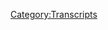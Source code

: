 {{DEFAULTSORT:
    #_TRANSCRIPT_0219:March 13, 2009
}}{{Transcript
    | title         = [[219: March 13, 2009]]
    | caption       = [https://knowledgefight.libsyn.com/knowledge-fight-march-13-2009 Listen to this episode on Libsyn]
    | episodeNumber = [[219: March 13, 2009|219]]
    | length        = 01:32:59
}}

{{MessageBox
    | header     = Warning: Bot Generated Content
    | text       = This transcript was automatically generated by transcription software and likely contains many mistakes and misattributions. Please check the audio for definitive quotes, attribution, and context.
    | image      = N3yvass4myg91.webp
    | imagewidth = 50px
    | id         = warning
}}

{{TranscriptBlock
    | name      = Unknown Speaker
    | timestamp = 00:00:00.000
    | text      = Andy in Kansas, you're on the air, thanks for holding.
}}

{{TranscriptBlock
    | name      = Unknown Speaker
    | timestamp = 00:00:04.080
    | text      = Hello Alex, I'm a first time caller, I'm a huge fan, I love your work.
}}

{{TranscriptBlock
    | name      = Unknown Speaker
    | timestamp = 00:00:07.280
    | text      = I love you.
}}

{{TranscriptBlock
    | name      = Unknown Speaker
    | timestamp = 00:00:07.780
    | text      = Hey everybody, welcome back to Knowledge Fight, I'm Dan.
}}

{{TranscriptBlock
    | name      = Unknown Speaker
    | timestamp = 00:00:10.240
    | text      = I'm Jordan.
}}

{{TranscriptBlock
    | name      = Unknown Speaker
    | timestamp = 00:00:10.740
    | text      = We're a couple dudes, like to sit around, drink novelty beverages, and talk a little bit about Alex Jones.
}}

{{TranscriptBlock
    | name      = Unknown Speaker
    | timestamp = 00:00:14.740
    | text      = Indeed we are, Dan. Dan?
}}

{{TranscriptBlock
    | name      = Unknown Speaker
    | timestamp = 00:00:16.940
    | text      = Yes sir.
}}

{{TranscriptBlock
    | name      = Unknown Speaker
    | timestamp = 00:00:18.140
    | text      = Can you name three cities in Australia?
}}

{{TranscriptBlock
    | name      = Unknown Speaker
    | timestamp = 00:00:20.640
    | text      = Yeah.
}}

{{TranscriptBlock
    | name      = Unknown Speaker
    | timestamp = 00:00:21.640
    | text      = Perth.
}}

{{TranscriptBlock
    | name      = Unknown Speaker
    | timestamp = 00:00:22.339
    | text      = Yep.
}}

{{TranscriptBlock
    | name      = Unknown Speaker
    | timestamp = 00:00:22.839
    | text      = Uh, Queensland.
}}

{{TranscriptBlock
    | name      = Unknown Speaker
    | timestamp = 00:00:24.039
    | text      = Okay.
}}

{{TranscriptBlock
    | name      = Unknown Speaker
    | timestamp = 00:00:24.539
    | text      = Oh, is that a...
}}

{{TranscriptBlock
    | name      = Unknown Speaker
    | timestamp = 00:00:25.899
    | text      = Is that...
}}

{{TranscriptBlock
    | name      = Unknown Speaker
    | timestamp = 00:00:26.399
    | text      = That might be...
}}

{{TranscriptBlock
    | name      = Unknown Speaker
    | timestamp = 00:00:26.899
    | text      = Uh...
}}

{{TranscriptBlock
    | name      = Unknown Speaker
    | timestamp = 00:00:28.000
    | text      = Uh...
}}

{{TranscriptBlock
    | name      = Unknown Speaker
    | timestamp = 00:00:28.500
    | text      = Uh, yeah, New South Wales.
}}

{{TranscriptBlock
    | name      = Unknown Speaker
    | timestamp = 00:00:30.899
    | text      = No, that's a good time.
}}

{{TranscriptBlock
    | name      = Unknown Speaker
    | timestamp = 00:00:31.399
    | text      = Okay.
}}

{{TranscriptBlock
    | name      = Unknown Speaker
    | timestamp = 00:00:31.899
    | text      = Ha ha ha ha ha ha ha ha ha.
}}

{{TranscriptBlock
    | name      = Unknown Speaker
    | timestamp = 00:00:33.899
    | text      = Perth, Melbourne, and Adelaide.
}}

{{TranscriptBlock
    | name      = Unknown Speaker
    | timestamp = 00:00:35.899
    | text      = Melbourne.
}}

{{TranscriptBlock
    | name      = Unknown Speaker
    | timestamp = 00:00:36.899
    | text      = Yeah, whatever, I'm an American.
}}

{{TranscriptBlock
    | name      = Unknown Speaker
    | timestamp = 00:00:38.899
    | text      = Sorry.
}}

{{TranscriptBlock
    | name      = Unknown Speaker
    | timestamp = 00:00:39.899
    | text      = Yeah, why, what do you ask, you ever been?
}}

{{TranscriptBlock
    | name      = Unknown Speaker
    | timestamp = 00:00:41.899
    | text      = I don't know, I've never been to Australia, I was thinking about, uh, I kinda like to go now.
}}

{{TranscriptBlock
    | name      = Unknown Speaker
    | timestamp = 00:00:45.399
    | text      = Yeah, I hear it's lovely, I don't know.
}}

{{TranscriptBlock
    | name      = Unknown Speaker
    | timestamp = 00:00:46.899
    | text      = I don't know.
}}

{{TranscriptBlock
    | name      = Unknown Speaker
    | timestamp = 00:00:47.399
    | text      = Cool.
}}

{{TranscriptBlock
    | name      = Unknown Speaker
    | timestamp = 00:00:47.899
    | text      = It's cold.
}}

{{TranscriptBlock
    | name      = Unknown Speaker
    | timestamp = 00:00:48.399
    | text      = Yeah, shout out.
}}

{{TranscriptBlock
    | name      = Unknown Speaker
    | timestamp = 00:00:48.899
    | text      = Anyways, I thought it would just be a fun little thing to see whether or not you can name three of them.
}}

{{TranscriptBlock
    | name      = Unknown Speaker
    | timestamp = 00:00:52.899
    | text      = Shout out to our Australian listeners and sorry that I've mixed up territories with cities, perhaps.
}}

{{TranscriptBlock
    | name      = Unknown Speaker
    | timestamp = 00:00:57.899
    | text      = I'm not entirely sure, that's my American coming out.
}}

{{TranscriptBlock
    | name      = Unknown Speaker
    | timestamp = 00:01:02.299
    | text      = Also, sorry about the political situation in, uh, your country, which I can actually, uh, pretty calmly say to every one of our listeners.
}}

{{TranscriptBlock
    | name      = Unknown Speaker
    | timestamp = 00:01:10.299
    | text      = Mhm.
}}

{{TranscriptBlock
    | name      = Unknown Speaker
    | timestamp = 00:01:10.799
    | text      = Sorry about that.
}}

{{TranscriptBlock
    | name      = Unknown Speaker
    | timestamp = 00:01:11.799
    | text      = Sorry.
}}

{{TranscriptBlock
    | name      = Unknown Speaker
    | timestamp = 00:01:12.299
    | text      = Sucks.
}}

{{TranscriptBlock
    | name      = Unknown Speaker
    | timestamp = 00:01:12.799
    | text      = But something I refuse to apologize for is how great I feel about our new donors.
}}

{{TranscriptBlock
    | name      = Unknown Speaker
    | timestamp = 00:01:18.299
    | text      = Ladies and gentlemen, I'd like to say thank you to a couple of people who have joined up and, uh, supported the show.
}}

{{TranscriptBlock
    | name      = Unknown Speaker
    | timestamp = 00:01:22.299
    | text      = They're very excited to say welcome aboard and thank you so much, Chris L. You are now a policy wonk.
}}

{{TranscriptBlock
    | name      = Unknown Speaker
    | timestamp = 00:01:29.299
    | text      = I'm a policy wonk.
}}

{{TranscriptBlock
    | name      = Unknown Speaker
    | timestamp = 00:01:30.799
    | text      = Thank you.
}}

{{TranscriptBlock
    | name      = Unknown Speaker
    | timestamp = 00:01:31.299
    | text      = Thank you so very much.
}}

{{TranscriptBlock
    | name      = Unknown Speaker
    | timestamp = 00:01:32.799
    | text      = Chris, thank you so much.
}}

{{TranscriptBlock
    | name      = Unknown Speaker
    | timestamp = 00:01:34.299
    | text      = Uh, and then, you know, got a, got a very exciting thing here.
}}

{{TranscriptBlock
    | name      = Unknown Speaker
    | timestamp = 00:01:38.799
    | text      = Someone has taken their donation and bumped it up.
}}

{{TranscriptBlock
    | name      = Unknown Speaker
    | timestamp = 00:01:41.299
    | text      = What?
}}

{{TranscriptBlock
    | name      = Unknown Speaker
    | timestamp = 00:01:41.799
    | text      = And now we have a new raptor princess.
}}

{{TranscriptBlock
    | name      = Unknown Speaker
    | timestamp = 00:01:43.799
    | text      = What?
}}

{{TranscriptBlock
    | name      = Unknown Speaker
    | timestamp = 00:01:44.299
    | text      = Give a shout out to.
}}

{{TranscriptBlock
    | name      = Unknown Speaker
    | timestamp = 00:01:45.299
    | text      = Oh shit.
}}

{{TranscriptBlock
    | name      = Unknown Speaker
    | timestamp = 00:01:45.799
    | text      = This is something very exciting and very special and I'd like to say.
}}

{{TranscriptBlock
    | name      = Unknown Speaker
    | timestamp = 00:01:48.799
    | text      = Okay, then I'm going to go to the bathroom and when I get back I assume.
}}

{{TranscriptBlock
    | name      = Unknown Speaker
    | timestamp = 00:01:51.799
    | text      = It'll be about done.
}}

{{TranscriptBlock
    | name      = Unknown Speaker
    | timestamp = 00:01:52.799
    | text      = Yeah.
}}

{{TranscriptBlock
    | name      = Unknown Speaker
    | timestamp = 00:01:53.299
    | text      = Uh, thank you so much.
}}

{{TranscriptBlock
    | name      = Unknown Speaker
    | timestamp = 00:01:54.799
    | text      = From the bottom of our hearts, uh, Jonathan M. You are now a raptor princess.
}}

{{TranscriptBlock
    | name      = Unknown Speaker
    | timestamp = 00:01:59.299
    | text      = I'm a policy wonk.
}}

{{TranscriptBlock
    | name      = Unknown Speaker
    | timestamp = 00:02:00.799
    | text      = Four stars.
}}

{{TranscriptBlock
    | name      = Unknown Speaker
    | timestamp = 00:02:01.799
    | text      = Go home to your mother and tell her you're brilliant.
}}

{{TranscriptBlock
    | name      = Unknown Speaker
    | timestamp = 00:02:03.799
    | text      = Someone, someone sodomized and sent me a bucket of poop.
}}

{{TranscriptBlock
    | name      = Unknown Speaker
    | timestamp = 00:02:06.299
    | text      = Daddy shark.
}}

{{TranscriptBlock
    | name      = Unknown Speaker
    | timestamp = 00:02:06.799
    | text      = Bop, bop, bop, bop, bop.
}}

{{TranscriptBlock
    | name      = Unknown Speaker
    | timestamp = 00:02:08.800
    | text      = Jar Jar Binks has a Caribbean black accent.
}}

{{TranscriptBlock
    | name      = Unknown Speaker
    | timestamp = 00:02:12.800
    | text      = He's a loser.
}}

{{TranscriptBlock
    | name      = Unknown Speaker
    | timestamp = 00:02:13.800
    | text      = Little, little kitty baby.
}}

{{TranscriptBlock
    | name      = Unknown Speaker
    | timestamp = 00:02:15.800
    | text      = I don't want to hate black people.
}}

{{TranscriptBlock
    | name      = Unknown Speaker
    | timestamp = 00:02:17.800
    | text      = I renounce Jesus Christ.
}}

{{TranscriptBlock
    | name      = Unknown Speaker
    | timestamp = 00:02:19.800
    | text      = I know how to read.
}}

{{TranscriptBlock
    | name      = Unknown Speaker
    | timestamp = 00:02:23.300
    | text      = I am out of control.
}}

{{TranscriptBlock
    | name      = Unknown Speaker
    | timestamp = 00:02:24.800
    | text      = I've never really seen a lot of white racism in my life.
}}

{{TranscriptBlock
    | name      = Unknown Speaker
    | timestamp = 00:02:27.300
    | text      = I really haven't.
}}

{{TranscriptBlock
    | name      = Unknown Speaker
    | timestamp = 00:02:28.300
    | text      = I bet you money there are few living black people that have been abused by white people
}}

{{TranscriptBlock
    | name      = Unknown Speaker
    | timestamp = 00:02:33.800
    | text      = as much as I have been abused by black people.
}}

{{TranscriptBlock
    | name      = Unknown Speaker
    | timestamp = 00:02:35.800
    | text      = Adolf Hitler, Joseph Stalin.
}}

{{TranscriptBlock
    | name      = Unknown Speaker
    | timestamp = 00:02:37.800
    | text      = Both those guys were complete badasses.
}}

{{TranscriptBlock
    | name      = Unknown Speaker
    | timestamp = 00:02:40.800
    | text      = Complete studs.
}}

{{TranscriptBlock
    | name      = Unknown Speaker
    | timestamp = 00:02:42.800
    | text      = Welcome to McDonald's.
}}

{{TranscriptBlock
    | name      = Unknown Speaker
    | timestamp = 00:02:43.800
    | text      = May I help you?
}}

{{TranscriptBlock
    | name      = Unknown Speaker
    | timestamp = 00:02:44.800
    | text      = I'm Bernie Sanders.
}}

{{TranscriptBlock
    | name      = Unknown Speaker
    | timestamp = 00:02:45.800
    | text      = Thank you so much, Jonathan.
}}

{{TranscriptBlock
    | name      = Unknown Speaker
    | timestamp = 00:02:46.800
    | text      = Thank you so much, Jonathan.
}}

{{TranscriptBlock
    | name      = Unknown Speaker
    | timestamp = 00:02:48.800
    | text      = If you out there would like to support the show and what we do, you can do that by going
}}

{{TranscriptBlock
    | name      = Unknown Speaker
    | timestamp = 00:02:51.800
    | text      = to our website, knowledgefight.com, clicking that support the show button.
}}

{{TranscriptBlock
    | name      = Unknown Speaker
    | timestamp = 00:02:54.800
    | text      = We would appreciate it oh so much.
}}

{{TranscriptBlock
    | name      = Unknown Speaker
    | timestamp = 00:02:56.800
    | text      = It'd be nice.
}}

{{TranscriptBlock
    | name      = Unknown Speaker
    | timestamp = 00:02:57.800
    | text      = Yeah, yeah.
}}

{{TranscriptBlock
    | name      = Unknown Speaker
    | timestamp = 00:02:58.800
    | text      = Because quite frankly, a niche boutique podcast about Alex Jones probably is not going to
}}

{{TranscriptBlock
    | name      = Unknown Speaker
    | timestamp = 00:03:02.800
    | text      = get commerce on our side.
}}

{{TranscriptBlock
    | name      = Unknown Speaker
    | timestamp = 00:03:04.800
    | text      = I mean, with the things that we talk about and the things that we say, I assume that
}}

{{TranscriptBlock
    | name      = Unknown Speaker
    | timestamp = 00:03:09.800
    | text      = all capitalist enterprises want to be a part of this.
}}

{{TranscriptBlock
    | name      = Unknown Speaker
    | timestamp = 00:03:12.800
    | text      = I feel like it would be hard to micro-target ads at our audience in any way.
}}

{{TranscriptBlock
    | name      = Unknown Speaker
    | timestamp = 00:03:19.800
    | text      = But be that as it may, it is what it is.
}}

{{TranscriptBlock
    | name      = Unknown Speaker
    | timestamp = 00:03:21.800
    | text      = We appreciate everybody oh so very much.
}}

{{TranscriptBlock
    | name      = Unknown Speaker
    | timestamp = 00:03:23.800
    | text      = Now, Jordan, today we are going back to the past.
}}

{{TranscriptBlock
    | name      = Unknown Speaker
    | timestamp = 00:03:26.800
    | text      = We are starting the week off in 2009, back on track in the investigation.
}}

{{TranscriptBlock
    | name      = Unknown Speaker
    | timestamp = 00:03:32.800
    | text      = Yes.
}}

{{TranscriptBlock
    | name      = Unknown Speaker
    | timestamp = 00:03:33.800
    | text      = And we know for a fact that the Soros mystery will not be solved any time soon.
}}

{{TranscriptBlock
    | name      = Unknown Speaker
    | timestamp = 00:03:39.800
    | text      = No, probably not for a year or two.
}}

{{TranscriptBlock
    | name      = Unknown Speaker
    | timestamp = 00:03:41.800
    | text      = Probably.
}}

{{TranscriptBlock
    | name      = Unknown Speaker
    | timestamp = 00:03:42.800
    | text      = So we got a long way to go.
}}

{{TranscriptBlock
    | name      = Unknown Speaker
    | timestamp = 00:03:43.800
    | text      = If you want to check out and come back and see what we're doing in the middle of 2019,
}}

{{TranscriptBlock
    | name      = Unknown Speaker
    | timestamp = 00:03:46.800
    | text      = maybe we'll have an answer for you.
}}

{{TranscriptBlock
    | name      = Unknown Speaker
    | timestamp = 00:03:47.800
    | text      = Yeah, still download the episode, but you don't need to listen to it.
}}

{{TranscriptBlock
    | name      = Unknown Speaker
    | timestamp = 00:03:51.800
    | text      = Wait until we're at a...
}}

{{TranscriptBlock
    | name      = Unknown Speaker
    | timestamp = 00:03:52.800
    | text      = But think about how much context there will be for the reveal when it finally does happen.
}}

{{TranscriptBlock
    | name      = Unknown Speaker
    | timestamp = 00:03:57.800
    | text      = Oh, it'll be amazing.
}}

{{TranscriptBlock
    | name      = Unknown Speaker
    | timestamp = 00:03:58.800
    | text      = Yeah, it'll be like the end of Dune.
}}

{{TranscriptBlock
    | name      = Unknown Speaker
    | timestamp = 00:03:59.800
    | text      = You've made it all the way through.
}}

{{TranscriptBlock
    | name      = Unknown Speaker
    | timestamp = 00:04:01.800
    | text      = I guess.
}}

{{TranscriptBlock
    | name      = Unknown Speaker
    | timestamp = 00:04:02.800
    | text      = I've never read Dune.
}}

{{TranscriptBlock
    | name      = Unknown Speaker
    | timestamp = 00:04:03.800
    | text      = Wait, what does that mean?
}}

{{TranscriptBlock
    | name      = Unknown Speaker
    | timestamp = 00:04:05.800
    | text      = It's just a big book, right?
}}

{{TranscriptBlock
    | name      = Unknown Speaker
    | timestamp = 00:04:06.800
    | text      = Isn't it pretty big?
}}

{{TranscriptBlock
    | name      = Unknown Speaker
    | timestamp = 00:04:07.800
    | text      = I remember when I was a kid being overwhelmed by the size of it.
}}

{{TranscriptBlock
    | name      = Unknown Speaker
    | timestamp = 00:04:10.800
    | text      = I'm like, I'll go infinite jest.
}}

{{TranscriptBlock
    | name      = Unknown Speaker
    | timestamp = 00:04:12.800
    | text      = No, it's a big book.
}}

{{TranscriptBlock
    | name      = Unknown Speaker
    | timestamp = 00:04:14.800
    | text      = I just wasn't sure.
}}

{{TranscriptBlock
    | name      = Unknown Speaker
    | timestamp = 00:04:15.800
    | text      = Wait, do you mean there's a sense of accomplishment or there's a context there?
}}

{{TranscriptBlock
    | name      = Unknown Speaker
    | timestamp = 00:04:19.800
    | text      = If you just read the last page, it's not going to be that great.
}}

{{TranscriptBlock
    | name      = Unknown Speaker
    | timestamp = 00:04:22.800
    | text      = But if you've read all of it, the last page is probably awesome.
}}

{{TranscriptBlock
    | name      = Unknown Speaker
    | timestamp = 00:04:24.800
    | text      = The last page actually is pretty great.
}}

{{TranscriptBlock
    | name      = Unknown Speaker
    | timestamp = 00:04:26.800
    | text      = I consider Infinite Jest and Dune to be two examples of books that most people haven't
}}

{{TranscriptBlock
    | name      = Unknown Speaker
    | timestamp = 00:04:32.800
    | text      = made it through.
}}

{{TranscriptBlock
    | name      = Unknown Speaker
    | timestamp = 00:04:33.800
    | text      = That just seems to me as sort of stereotypical examples.
}}

{{TranscriptBlock
    | name      = Unknown Speaker
    | timestamp = 00:04:36.800
    | text      = So that's why I used it and because you love Dune.
}}

{{TranscriptBlock
    | name      = Unknown Speaker
    | timestamp = 00:04:38.800
    | text      = Do you need to read the end of Infinite Jest?
}}

{{TranscriptBlock
    | name      = Unknown Speaker
    | timestamp = 00:04:41.800
    | text      = I don't know.
}}

{{TranscriptBlock
    | name      = Unknown Speaker
    | timestamp = 00:04:42.800
    | text      = I don't know.
}}

{{TranscriptBlock
    | name      = Unknown Speaker
    | timestamp = 00:04:43.800
    | text      = I think I kind of, I'm just, I don't want to be mean.
}}

{{TranscriptBlock
    | name      = Unknown Speaker
    | timestamp = 00:04:47.800
    | text      = I think I kind of got it.
}}

{{TranscriptBlock
    | name      = Unknown Speaker
    | timestamp = 00:04:49.800
    | text      = Sure.
}}

{{TranscriptBlock
    | name      = Unknown Speaker
    | timestamp = 00:04:50.800
    | text      = Like once he gets to the list of movies that the dude has been in, it's like, alright dude,
}}

{{TranscriptBlock
    | name      = Unknown Speaker
    | timestamp = 00:04:55.800
    | text      = I got you.
}}

{{TranscriptBlock
    | name      = Unknown Speaker
    | timestamp = 00:04:56.800
    | text      = Fair.
}}

{{TranscriptBlock
    | name      = Unknown Speaker
    | timestamp = 00:04:57.800
    | text      = So we're in 2009.
}}

{{TranscriptBlock
    | name      = Unknown Speaker
    | timestamp = 00:04:58.800
    | text      = We're going over March 13th, 2009 today.
}}

{{TranscriptBlock
    | name      = Unknown Speaker
    | timestamp = 00:05:01.800
    | text      = And this is a big old day in Alex Jones' history.
}}

{{TranscriptBlock
    | name      = Unknown Speaker
    | timestamp = 00:05:05.800
    | text      = We're doing one day in 2009.
}}

{{TranscriptBlock
    | name      = Unknown Speaker
    | timestamp = 00:05:07.800
    | text      = We are.
}}

{{TranscriptBlock
    | name      = Unknown Speaker
    | timestamp = 00:05:08.800
    | text      = We've always done like two or three days.
}}

{{TranscriptBlock
    | name      = Unknown Speaker
    | timestamp = 00:05:09.800
    | text      = We tried to, but I know I mentioned last week that this episode was kind of difficult for
}}

{{TranscriptBlock
    | name      = Unknown Speaker
    | timestamp = 00:05:13.800
    | text      = me because he brings up a number of things that led me down roads of research.
}}

{{TranscriptBlock
    | name      = Unknown Speaker
    | timestamp = 00:05:17.800
    | text      = So I didn't want to take too many, too much content lest we end up in a discussion about
}}

{{TranscriptBlock
    | name      = Unknown Speaker
    | timestamp = 00:05:23.800
    | text      = something and we end up with a six hour episode on our hands.
}}

{{TranscriptBlock
    | name      = Unknown Speaker
    | timestamp = 00:05:26.800
    | text      = Yeah.
}}

{{TranscriptBlock
    | name      = Unknown Speaker
    | timestamp = 00:05:27.800
    | text      = So one day will suffice because there's a lot of meat to get into.
}}

{{TranscriptBlock
    | name      = Unknown Speaker
    | timestamp = 00:05:30.800
    | text      = And then on top of that, there's something you need to know.
}}

{{TranscriptBlock
    | name      = Unknown Speaker
    | timestamp = 00:05:33.800
    | text      = Boy, I tell you, things are crazy around here.
}}

{{TranscriptBlock
    | name      = Unknown Speaker
    | timestamp = 00:05:37.800
    | text      = Chuck Norris told me he'd come on the show any time that he'd been listening for many
}}

{{TranscriptBlock
    | name      = Unknown Speaker
    | timestamp = 00:05:42.800
    | text      = years.
}}

{{TranscriptBlock
    | name      = Unknown Speaker
    | timestamp = 00:05:43.800
    | text      = First time I had him on late last year.
}}

{{TranscriptBlock
    | name      = Unknown Speaker
    | timestamp = 00:05:47.800
    | text      = And I just hadn't thought to call him or email him since he was on with us.
}}

{{TranscriptBlock
    | name      = Unknown Speaker
    | timestamp = 00:05:55.399
    | text      = And then I got blindsided with this big announcement that he might run for the president of Texas
}}

{{TranscriptBlock
    | name      = Unknown Speaker
    | timestamp = 00:06:00.480
    | text      = and that both parties are controlled by elite groups and that the IRS is a fraud.
}}

{{TranscriptBlock
    | name      = Unknown Speaker
    | timestamp = 00:06:06.120
    | text      = And when I heard Glenn Beck was involved, that's just one of the hosts that's involved.
}}

{{TranscriptBlock
    | name      = Unknown Speaker
    | timestamp = 00:06:11.480
    | text      = You know, I don't have a very high view of Beck because he said Ron Paul supporters need
}}

{{TranscriptBlock
    | name      = Unknown Speaker
    | timestamp = 00:06:14.920
    | text      = to have the army used against him and are terrorists and now he's backed off of that.
}}

{{TranscriptBlock
    | name      = Unknown Speaker
    | timestamp = 00:06:19.639
    | text      = But he mixes a lot of propaganda in what he does.
}}

{{TranscriptBlock
    | name      = Unknown Speaker
    | timestamp = 00:06:21.639
    | text      = So I was at the end of the show and Chuck Norris confirmed that Chuck Norris had said
}}

{{TranscriptBlock
    | name      = Unknown Speaker
    | timestamp = 00:06:25.279
    | text      = these things, was having this big simulcast today at five o'clock Eastern.
}}

{{TranscriptBlock
    | name      = Unknown Speaker
    | timestamp = 00:06:30.800
    | text      = I should have had him at the bottom of it.
}}

{{TranscriptBlock
    | name      = Unknown Speaker
    | timestamp = 00:06:32.199
    | text      = So I went in and emailed Chuck and I left at about six.
}}

{{TranscriptBlock
    | name      = Unknown Speaker
    | timestamp = 00:06:38.079
    | text      = Boom.
}}

{{TranscriptBlock
    | name      = Unknown Speaker
    | timestamp = 00:06:39.079
    | text      = He emailed right back.
}}

{{TranscriptBlock
    | name      = Unknown Speaker
    | timestamp = 00:06:40.079
    | text      = We missed the email saying, yeah, I'd love to come on tomorrow at one o'clock.
}}

{{TranscriptBlock
    | name      = Unknown Speaker
    | timestamp = 00:06:44.680
    | text      = Is good for me?
}}

{{TranscriptBlock
    | name      = Unknown Speaker
    | timestamp = 00:06:45.680
    | text      = Is that good for you?
}}

{{TranscriptBlock
    | name      = Unknown Speaker
    | timestamp = 00:06:46.680
    | text      = Hi, Alex.
}}

{{TranscriptBlock
    | name      = Unknown Speaker
    | timestamp = 00:06:47.680
    | text      = I'm not busy.
}}

{{TranscriptBlock
    | name      = Unknown Speaker
    | timestamp = 00:06:48.680
    | text      = So this leads to about a two minute Alex on air meeting where he's talking to his staff
}}

{{TranscriptBlock
    | name      = Unknown Speaker
    | timestamp = 00:06:54.439
    | text      = about how like we really got to get these emails together.
}}

{{TranscriptBlock
    | name      = Unknown Speaker
    | timestamp = 00:06:57.279
    | text      = I understand.
}}

{{TranscriptBlock
    | name      = Unknown Speaker
    | timestamp = 00:06:58.279
    | text      = I left at six yesterday.
}}

{{TranscriptBlock
    | name      = Unknown Speaker
    | timestamp = 00:07:01.079
    | text      = He emailed back at six oh two.
}}

{{TranscriptBlock
    | name      = Unknown Speaker
    | timestamp = 00:07:02.920
    | text      = I could have goddamn Chuck Norris on my show right now.
}}

{{TranscriptBlock
    | name      = Unknown Speaker
    | timestamp = 00:07:06.040
    | text      = If one of you motherfuckers had answered that email, I'm furious about it cause I'm in limbo
}}

{{TranscriptBlock
    | name      = Unknown Speaker
    | timestamp = 00:07:10.939
    | text      = right now.
}}

{{TranscriptBlock
    | name      = Unknown Speaker
    | timestamp = 00:07:11.939
    | text      = I tried to write him back this morning, but I haven't heard back.
}}

{{TranscriptBlock
    | name      = Unknown Speaker
    | timestamp = 00:07:14.279
    | text      = I'm on air now.
}}

{{TranscriptBlock
    | name      = Unknown Speaker
    | timestamp = 00:07:15.279
    | text      = What am I going to do that now?
}}

{{TranscriptBlock
    | name      = Unknown Speaker
    | timestamp = 00:07:16.839
    | text      = Come on man.
}}

{{TranscriptBlock
    | name      = Unknown Speaker
    | timestamp = 00:07:18.180
    | text      = Come on man.
}}

{{TranscriptBlock
    | name      = Unknown Speaker
    | timestamp = 00:07:19.180
    | text      = If you leave your work at the office, I get it.
}}

{{TranscriptBlock
    | name      = Unknown Speaker
    | timestamp = 00:07:22.360
    | text      = It's six oh two.
}}

{{TranscriptBlock
    | name      = Unknown Speaker
    | timestamp = 00:07:23.439
    | text      = Let me tell you something.
}}

{{TranscriptBlock
    | name      = Unknown Speaker
    | timestamp = 00:07:24.439
    | text      = You don't check those emails after work.
}}

{{TranscriptBlock
    | name      = Unknown Speaker
    | timestamp = 00:07:26.319
    | text      = When I was an accountant.
}}

{{TranscriptBlock
    | name      = Unknown Speaker
    | timestamp = 00:07:27.319
    | text      = Yes.
}}

{{TranscriptBlock
    | name      = Unknown Speaker
    | timestamp = 00:07:28.319
    | text      = But if I was trying to book Chuck Norris, no, I'm checking my work email if Chuck Norris
}}

{{TranscriptBlock
    | name      = Unknown Speaker
    | timestamp = 00:07:32.879
    | text      = is going to hit me up and be like, I'm going to come roundhouse, kick some information
}}

{{TranscriptBlock
    | name      = Unknown Speaker
    | timestamp = 00:07:36.660
    | text      = at you.
}}

{{TranscriptBlock
    | name      = Unknown Speaker
    | timestamp = 00:07:37.660
    | text      = I don't know.
}}

{{TranscriptBlock
    | name      = Unknown Speaker
    | timestamp = 00:07:38.660
    | text      = I just want to, I feel like Chuck already was the president of Texas as like a metaphorical
}}

{{TranscriptBlock
    | name      = Unknown Speaker
    | timestamp = 00:07:47.920
    | text      = concept.
}}

{{TranscriptBlock
    | name      = Unknown Speaker
    | timestamp = 00:07:48.920
    | text      = That's not a, that's not a real thing.
}}

{{TranscriptBlock
    | name      = Unknown Speaker
    | timestamp = 00:07:50.639
    | text      = But he did want to wear a jet pack in an episode of Walker, Texas.
}}

{{TranscriptBlock
    | name      = Unknown Speaker
    | timestamp = 00:07:54.839
    | text      = That's true.
}}

{{TranscriptBlock
    | name      = Unknown Speaker
    | timestamp = 00:07:55.839
    | text      = So he is my president.
}}

{{TranscriptBlock
    | name      = Unknown Speaker
    | timestamp = 00:07:59.040
    | text      = I also, I will say spoiler alert.
}}

{{TranscriptBlock
    | name      = Unknown Speaker
    | timestamp = 00:08:01.240
    | text      = Chuck Norris does show up on this show on this episode and it's great.
}}

{{TranscriptBlock
    | name      = Unknown Speaker
    | timestamp = 00:08:07.079
    | text      = But one thing that pisses me off so much is that Alex doesn't play the Walker, Texas Ranger
}}

{{TranscriptBlock
    | name      = Unknown Speaker
    | timestamp = 00:08:11.480
    | text      = theme to play him onto the show because it would be perfect for him.
}}

{{TranscriptBlock
    | name      = Unknown Speaker
    | timestamp = 00:08:15.399
    | text      = That's rude.
}}

{{TranscriptBlock
    | name      = Unknown Speaker
    | timestamp = 00:08:16.399
    | text      = When the eyes of the ranger are upon you, any wrong you do, he's gonna see.
}}

{{TranscriptBlock
    | name      = Unknown Speaker
    | timestamp = 00:08:22.639
    | text      = Play the theme song from Sidekicks.
}}

{{TranscriptBlock
    | name      = Unknown Speaker
    | timestamp = 00:08:24.480
    | text      = When you're in Texas, look behind you.
}}

{{TranscriptBlock
    | name      = Unknown Speaker
    | timestamp = 00:08:26.120
    | text      = That's my jam right there.
}}

{{TranscriptBlock
    | name      = Unknown Speaker
    | timestamp = 00:08:27.319
    | text      = River Phoenix?
}}

{{TranscriptBlock
    | name      = Unknown Speaker
    | timestamp = 00:08:28.319
    | text      = That's where the ranger's gonna be.
}}

{{TranscriptBlock
    | name      = Unknown Speaker
    | timestamp = 00:08:30.920
    | text      = When you're in Texas, look behind you.
}}

{{TranscriptBlock
    | name      = Unknown Speaker
    | timestamp = 00:08:34.879
    | text      = I love that theme song.
}}

{{TranscriptBlock
    | name      = Unknown Speaker
    | timestamp = 00:08:37.320
    | text      = Back when me and Nikki gifts lived together back in Missouri, he was going through a bit
}}

{{TranscriptBlock
    | name      = Unknown Speaker
    | timestamp = 00:08:40.700
    | text      = of a Walker, Texas ranger phase.
}}

{{TranscriptBlock
    | name      = Unknown Speaker
    | timestamp = 00:08:43.960
    | text      = I reject those words entirely.
}}

{{TranscriptBlock
    | name      = Unknown Speaker
    | timestamp = 00:08:45.519
    | text      = You ended up watching a Walker, Texas ranger phase?
}}

{{TranscriptBlock
    | name      = Unknown Speaker
    | timestamp = 00:08:48.559
    | text      = There's a lot of value in that show, man.
}}

{{TranscriptBlock
    | name      = Unknown Speaker
    | timestamp = 00:08:50.240
    | text      = There's a lot of really, yeah.
}}

{{TranscriptBlock
    | name      = Unknown Speaker
    | timestamp = 00:08:52.340
    | text      = It's up there with Matlock, MacGyver.
}}

{{TranscriptBlock
    | name      = Unknown Speaker
    | timestamp = 00:08:55.240
    | text      = I think in terms of those shows, you can just watch all of them and they're all the same.
}}

{{TranscriptBlock
    | name      = Unknown Speaker
    | timestamp = 00:09:00.879
    | text      = They're all awesome.
}}

{{TranscriptBlock
    | name      = Unknown Speaker
    | timestamp = 00:09:02.559
    | text      = Anyway, Chuck Norris is gonna show up a little bit later.
}}

{{TranscriptBlock
    | name      = Unknown Speaker
    | timestamp = 00:09:07.120
    | text      = Wasn't that show just essentially kung fu, but if it was a Texas ranger?
}}

{{TranscriptBlock
    | name      = Unknown Speaker
    | timestamp = 00:09:11.240
    | text      = Right, yeah.
}}

{{TranscriptBlock
    | name      = Unknown Speaker
    | timestamp = 00:09:12.240
    | text      = And he's behind you.
}}

{{TranscriptBlock
    | name      = Unknown Speaker
    | timestamp = 00:09:13.240
    | text      = Oh, he's behind you?
}}

{{TranscriptBlock
    | name      = Unknown Speaker
    | timestamp = 00:09:14.440
    | text      = Always.
}}

{{TranscriptBlock
    | name      = Unknown Speaker
    | timestamp = 00:09:15.440
    | text      = He doesn't make me feel comfortable.
}}

{{TranscriptBlock
    | name      = Unknown Speaker
    | timestamp = 00:09:16.440
    | text      = If you're in Texas, turn around.
}}

{{TranscriptBlock
    | name      = Unknown Speaker
    | timestamp = 00:09:18.799
    | text      = He's behind you.
}}

{{TranscriptBlock
    | name      = Unknown Speaker
    | timestamp = 00:09:19.799
    | text      = Hey, Jordan.
}}

{{TranscriptBlock
    | name      = Unknown Speaker
    | timestamp = 00:09:20.799
    | text      = Hold on.
}}

{{TranscriptBlock
    | name      = Unknown Speaker
    | timestamp = 00:09:21.799
    | text      = There's the president of Texas behind me.
}}

{{TranscriptBlock
    | name      = Unknown Speaker
    | timestamp = 00:09:24.240
    | text      = We gotta run.
}}

{{TranscriptBlock
    | name      = Unknown Speaker
    | timestamp = 00:09:25.240
    | text      = Yeah.
}}

{{TranscriptBlock
    | name      = Unknown Speaker
    | timestamp = 00:09:26.240
    | text      = Oh, yeah.
}}

{{TranscriptBlock
    | name      = Unknown Speaker
    | timestamp = 00:09:27.240
    | text      = Anyway, the reason that Alex wanted to have Chuck Norris on is that he's caught wind of
}}

{{TranscriptBlock
    | name      = Unknown Speaker
    | timestamp = 00:09:31.000
    | text      = the fact that he is going to do a episode of Glenn Beck.
}}

{{TranscriptBlock
    | name      = Unknown Speaker
    | timestamp = 00:09:35.240
    | text      = And there's-
}}

{{TranscriptBlock
    | name      = Unknown Speaker
    | timestamp = 00:09:36.240
    | text      = Oh, he's gotta scoop him.
}}

{{TranscriptBlock
    | name      = Unknown Speaker
    | timestamp = 00:09:37.240
    | text      = There's talk that Norris is going to make a big announcement on this Glenn Beck episode.
}}

{{TranscriptBlock
    | name      = Unknown Speaker
    | timestamp = 00:09:42.840
    | text      = And so of course, you're absolutely right.
}}

{{TranscriptBlock
    | name      = Unknown Speaker
    | timestamp = 00:09:44.639
    | text      = He just wants to scoop Glenn Beck.
}}

{{TranscriptBlock
    | name      = Unknown Speaker
    | timestamp = 00:09:46.399
    | text      = Yeah, of course.
}}

{{TranscriptBlock
    | name      = Unknown Speaker
    | timestamp = 00:09:47.399
    | text      = He's petty and mad about this.
}}

{{TranscriptBlock
    | name      = Unknown Speaker
    | timestamp = 00:09:49.600
    | text      = So he has not talked to Chuck Norris at all for like six months.
}}

{{TranscriptBlock
    | name      = Unknown Speaker
    | timestamp = 00:09:54.519
    | text      = Conceivably since the last time he mentions in that clip there.
}}

{{TranscriptBlock
    | name      = Unknown Speaker
    | timestamp = 00:09:57.440
    | text      = Yeah, yeah, yeah.
}}

{{TranscriptBlock
    | name      = Unknown Speaker
    | timestamp = 00:09:58.440
    | text      = And then all the blue, he gets an email from Chuck or he emails Chuck.
}}

{{TranscriptBlock
    | name      = Unknown Speaker
    | timestamp = 00:10:03.620
    | text      = He reached out to Chuck.
}}

{{TranscriptBlock
    | name      = Unknown Speaker
    | timestamp = 00:10:04.620
    | text      = So he finds out that Chuck is gonna be on Glenn Beck's show and he's shooting out an
}}

{{TranscriptBlock
    | name      = Unknown Speaker
    | timestamp = 00:10:08.320
    | text      = email ASAP.
}}

{{TranscriptBlock
    | name      = Unknown Speaker
    | timestamp = 00:10:09.320
    | text      = Oh, yeah.
}}

{{TranscriptBlock
    | name      = Unknown Speaker
    | timestamp = 00:10:10.320
    | text      = And then he gets a response two minutes later, but he misses the response.
}}

{{TranscriptBlock
    | name      = Unknown Speaker
    | timestamp = 00:10:14.080
    | text      = So now he's panicking on air like, Beck is going to take this one from me.
}}

{{TranscriptBlock
    | name      = Unknown Speaker
    | timestamp = 00:10:18.120
    | text      = What am I going to do?
}}

{{TranscriptBlock
    | name      = Unknown Speaker
    | timestamp = 00:10:19.159
    | text      = But little does he realize there's a decent chance that he's already taped that appearance
}}

{{TranscriptBlock
    | name      = Unknown Speaker
    | timestamp = 00:10:23.600
    | text      = on Glenn Beck.
}}

{{TranscriptBlock
    | name      = Unknown Speaker
    | timestamp = 00:10:24.600
    | text      = Of course.
}}

{{TranscriptBlock
    | name      = Unknown Speaker
    | timestamp = 00:10:25.600
    | text      = Because I don't think it's live to air.
}}

{{TranscriptBlock
    | name      = Unknown Speaker
    | timestamp = 00:10:26.600
    | text      = Glenn Beck is always live.
}}

{{TranscriptBlock
    | name      = Unknown Speaker
    | timestamp = 00:10:28.919
    | text      = And let me just put the pin in this.
}}

{{TranscriptBlock
    | name      = Unknown Speaker
    | timestamp = 00:10:31.919
    | text      = There is no scoop.
}}

{{TranscriptBlock
    | name      = Unknown Speaker
    | timestamp = 00:10:34.200
    | text      = Alex thinks it's something like he's going to announce he's running for president of
}}

{{TranscriptBlock
    | name      = Unknown Speaker
    | timestamp = 00:10:37.320
    | text      = Texas.
}}

{{TranscriptBlock
    | name      = Unknown Speaker
    | timestamp = 00:10:38.320
    | text      = Texas should secede.
}}

{{TranscriptBlock
    | name      = Unknown Speaker
    | timestamp = 00:10:40.000
    | text      = Something like that.
}}

{{TranscriptBlock
    | name      = Unknown Speaker
    | timestamp = 00:10:41.080
    | text      = Because that's what really bad presumptive media has started throwing around.
}}

{{TranscriptBlock
    | name      = Unknown Speaker
    | timestamp = 00:10:44.960
    | text      = Yeah, yeah, yeah.
}}

{{TranscriptBlock
    | name      = Unknown Speaker
    | timestamp = 00:10:45.960
    | text      = A lot of the blogs that Alex gets his information from have been like, is Chuck Norris going
}}

{{TranscriptBlock
    | name      = Unknown Speaker
    | timestamp = 00:10:49.639
    | text      = to be the one who brings us back?
}}

{{TranscriptBlock
    | name      = Unknown Speaker
    | timestamp = 00:10:51.559
    | text      = That sort of thing.
}}

{{TranscriptBlock
    | name      = Unknown Speaker
    | timestamp = 00:10:52.559
    | text      = He's going to be the one who brings us back some Bowflexes.
}}

{{TranscriptBlock
    | name      = Unknown Speaker
    | timestamp = 00:10:55.159
    | text      = Certainly.
}}

{{TranscriptBlock
    | name      = Unknown Speaker
    | timestamp = 00:10:56.159
    | text      = So Alex wants the scoop really badly.
}}

{{TranscriptBlock
    | name      = Unknown Speaker
    | timestamp = 00:11:00.279
    | text      = Here's a clip of him just really expressing how like, I need to get him on before he talks
}}

{{TranscriptBlock
    | name      = Unknown Speaker
    | timestamp = 00:11:04.480
    | text      = to Glenn Beck.
}}

{{TranscriptBlock
    | name      = Unknown Speaker
    | timestamp = 00:11:05.480
    | text      = Yeah, yeah, yeah.
}}

{{TranscriptBlock
    | name      = Unknown Speaker
    | timestamp = 00:11:06.480
    | text      = So we'll see if Chuck Norris is going to be on the show today.
}}

{{TranscriptBlock
    | name      = Unknown Speaker
    | timestamp = 00:11:09.320
    | text      = I mean, they said, yes, we'll come on.
}}

{{TranscriptBlock
    | name      = Unknown Speaker
    | timestamp = 00:11:12.080
    | text      = Yes, is this time?
}}

{{TranscriptBlock
    | name      = Unknown Speaker
    | timestamp = 00:11:13.080
    | text      = Good.
}}

{{TranscriptBlock
    | name      = Unknown Speaker
    | timestamp = 00:11:14.080
    | text      = But they're so busy.
}}

{{TranscriptBlock
    | name      = Unknown Speaker
    | timestamp = 00:11:15.080
    | text      = Who knows with two hours notice if that will happen, because obviously I can have him on
}}

{{TranscriptBlock
    | name      = Unknown Speaker
    | timestamp = 00:11:22.000
    | text      = next week.
}}

{{TranscriptBlock
    | name      = Unknown Speaker
    | timestamp = 00:11:23.000
    | text      = He's not busy, dude.
}}

{{TranscriptBlock
    | name      = Unknown Speaker
    | timestamp = 00:11:24.000
    | text      = I can have him on this Sunday, but I want him on ahead of this simulcast today.
}}

{{TranscriptBlock
    | name      = Unknown Speaker
    | timestamp = 00:11:31.679
    | text      = Because he's talking about very, very exciting, very, very dynamic, extremely interesting
}}

{{TranscriptBlock
    | name      = Unknown Speaker
    | timestamp = 00:11:36.360
    | text      = things right now.
}}

{{TranscriptBlock
    | name      = Unknown Speaker
    | timestamp = 00:11:38.659
    | text      = That's where these blogs are.
}}

{{TranscriptBlock
    | name      = Unknown Speaker
    | timestamp = 00:11:40.519
    | text      = And you know, Chuck Norris is probably going around and making Chuck Norris fact jokes.
}}

{{TranscriptBlock
    | name      = Unknown Speaker
    | timestamp = 00:11:47.440
    | text      = I think he's doing a lot of that.
}}

{{TranscriptBlock
    | name      = Unknown Speaker
    | timestamp = 00:11:49.120
    | text      = I think in 2009, he's doing a lot of leaning into that.
}}

{{TranscriptBlock
    | name      = Unknown Speaker
    | timestamp = 00:11:52.320
    | text      = No, no, no, no.
}}

{{TranscriptBlock
    | name      = Unknown Speaker
    | timestamp = 00:11:53.320
    | text      = Isn't he legally prohibited from making those jokes?
}}

{{TranscriptBlock
    | name      = Unknown Speaker
    | timestamp = 00:11:56.000
    | text      = Is this a Chuck Norris fact?
}}

{{TranscriptBlock
    | name      = Unknown Speaker
    | timestamp = 00:12:01.879
    | text      = I seem to recall around this time, a big part of his PR strategy was really embracing those
}}

{{TranscriptBlock
    | name      = Unknown Speaker
    | timestamp = 00:12:09.120
    | text      = jokes.
}}

{{TranscriptBlock
    | name      = Unknown Speaker
    | timestamp = 00:12:10.120
    | text      = Yeah.
}}

{{TranscriptBlock
    | name      = Unknown Speaker
    | timestamp = 00:12:11.120
    | text      = It's a fun little meme.
}}

{{TranscriptBlock
    | name      = Unknown Speaker
    | timestamp = 00:12:13.559
    | text      = That's nice.
}}

{{TranscriptBlock
    | name      = Unknown Speaker
    | timestamp = 00:12:14.559
    | text      = Chuck Norris does things.
}}

{{TranscriptBlock
    | name      = Unknown Speaker
    | timestamp = 00:12:15.919
    | text      = Congratulations, everybody.
}}

{{TranscriptBlock
    | name      = Unknown Speaker
    | timestamp = 00:12:17.159
    | text      = We did it.
}}

{{TranscriptBlock
    | name      = Unknown Speaker
    | timestamp = 00:12:18.159
    | text      = Yeah.
}}

{{TranscriptBlock
    | name      = Unknown Speaker
    | timestamp = 00:12:19.159
    | text      = In this next clip, we get back to one of the narratives that's been really robust in this
}}

{{TranscriptBlock
    | name      = Unknown Speaker
    | timestamp = 00:12:23.039
    | text      = March 2009 period of time, and that of course is the MIAC document, the document about the
}}

{{TranscriptBlock
    | name      = Unknown Speaker
    | timestamp = 00:12:30.480
    | text      = modern militia movement.
}}

{{TranscriptBlock
    | name      = Unknown Speaker
    | timestamp = 00:12:31.960
    | text      = Oh, those white supremacists.
}}

{{TranscriptBlock
    | name      = Unknown Speaker
    | timestamp = 00:12:33.679
    | text      = They're great, not bad.
}}

{{TranscriptBlock
    | name      = Unknown Speaker
    | timestamp = 00:12:34.879
    | text      = The one that Alex misunderstands much like a junior high student who has not come to
}}

{{TranscriptBlock
    | name      = Unknown Speaker
    | timestamp = 00:12:40.559
    | text      = class might, and he lies more about it in this next clip.
}}

{{TranscriptBlock
    | name      = Unknown Speaker
    | timestamp = 00:12:44.539
    | text      = Two days ago, we broke the news and published the full document with phone numbers to the
}}

{{TranscriptBlock
    | name      = Unknown Speaker
    | timestamp = 00:12:49.360
    | text      = Missouri State Police with a standard, it was just an update, standard material that
}}

{{TranscriptBlock
    | name      = Unknown Speaker
    | timestamp = 00:12:58.639
    | text      = the fusion centers, the feds have set up to brainwash the police and military are receiving
}}

{{TranscriptBlock
    | name      = Unknown Speaker
    | timestamp = 00:13:05.519
    | text      = at all the states.
}}

{{TranscriptBlock
    | name      = Unknown Speaker
    | timestamp = 00:13:06.519
    | text      = And they're moving the military into the same buildings with the state police, local police
}}

{{TranscriptBlock
    | name      = Unknown Speaker
    | timestamp = 00:13:09.879
    | text      = in every regional area, four to five county areas and in all the big cities.
}}

{{TranscriptBlock
    | name      = Unknown Speaker
    | timestamp = 00:13:13.679
    | text      = Are they also renovating?
}}

{{TranscriptBlock
    | name      = Unknown Speaker
    | timestamp = 00:13:15.279
    | text      = And then about 12 hours later, the next morning, because we called that afternoon and they
}}

{{TranscriptBlock
    | name      = Unknown Speaker
    | timestamp = 00:13:19.720
    | text      = said that the captains and sergeants and lieutenants and colonels were out calling the state police
}}

{{TranscriptBlock
    | name      = Unknown Speaker
    | timestamp = 00:13:27.720
    | text      = in Missouri.
}}

{{TranscriptBlock
    | name      = Unknown Speaker
    | timestamp = 00:13:28.720
    | text      = We did call them that day.
}}

{{TranscriptBlock
    | name      = Unknown Speaker
    | timestamp = 00:13:29.720
    | text      = We did talk to them yesterday morning and we put out on air that phone numbers, additional
}}

{{TranscriptBlock
    | name      = Unknown Speaker
    | timestamp = 00:13:34.440
    | text      = phone numbers and the names of the state police at the Office of Intelligence with the Missouri
}}

{{TranscriptBlock
    | name      = Unknown Speaker
    | timestamp = 00:13:39.720
    | text      = State Highway Patrol and the governor's office that put this out.
}}

{{TranscriptBlock
    | name      = Unknown Speaker
    | timestamp = 00:13:44.600
    | text      = So I mean, we gave you the names and they wouldn't come on air and we said, call them.
}}

{{TranscriptBlock
    | name      = Unknown Speaker
    | timestamp = 00:13:47.799
    | text      = People have been calling them and I see them passing boards.
}}

{{TranscriptBlock
    | name      = Unknown Speaker
    | timestamp = 00:13:49.840
    | text      = Yeah, I talked to Captain Hall and I talked to Captain Holtz and we talked to them and
}}

{{TranscriptBlock
    | name      = Unknown Speaker
    | timestamp = 00:13:53.799
    | text      = they confirmed they put this out.
}}

{{TranscriptBlock
    | name      = Unknown Speaker
    | timestamp = 00:13:55.679
    | text      = So the disinfo operatives are all over the web posting this saying, I'm a liar, it's
}}

{{TranscriptBlock
    | name      = Unknown Speaker
    | timestamp = 00:13:59.759
    | text      = not real.
}}

{{TranscriptBlock
    | name      = Unknown Speaker
    | timestamp = 00:14:01.000
    | text      = Alex is missing the point.
}}

{{TranscriptBlock
    | name      = Unknown Speaker
    | timestamp = 00:14:02.679
    | text      = It is real, but what it says isn't what he says.
}}

{{TranscriptBlock
    | name      = Unknown Speaker
    | timestamp = 00:14:05.840
    | text      = He's making that elementary logical fallacy that he makes about the idea that, just to
}}

{{TranscriptBlock
    | name      = Unknown Speaker
    | timestamp = 00:14:13.039
    | text      = drive it home again, the idea of this document saying that people who are in terrorist leaning
}}

{{TranscriptBlock
    | name      = Unknown Speaker
    | timestamp = 00:14:19.179
    | text      = militias often are supporters of Ron Paul does not mean if you are a Ron Paul supporter,
}}

{{TranscriptBlock
    | name      = Unknown Speaker
    | timestamp = 00:14:26.320
    | text      = you are suspicious to me of being in one of these groups.
}}

{{TranscriptBlock
    | name      = Unknown Speaker
    | timestamp = 00:14:29.440
    | text      = Right.
}}

{{TranscriptBlock
    | name      = Unknown Speaker
    | timestamp = 00:14:30.440
    | text      = I mean, it does now.
}}

{{TranscriptBlock
    | name      = Unknown Speaker
    | timestamp = 00:14:31.440
    | text      = He believes that those two statements are equivalent and that's how he's reporting this.
}}

{{TranscriptBlock
    | name      = Unknown Speaker
    | timestamp = 00:14:35.799
    | text      = That's the part that he thinks disinfo agents are saying, you're wrong about this.
}}

{{TranscriptBlock
    | name      = Unknown Speaker
    | timestamp = 00:14:41.480
    | text      = And instead what he's choosing to respond to is as if what they're saying is this isn't
}}

{{TranscriptBlock
    | name      = Unknown Speaker
    | timestamp = 00:14:45.799
    | text      = real.
}}

{{TranscriptBlock
    | name      = Unknown Speaker
    | timestamp = 00:14:46.799
    | text      = No, it is.
}}

{{TranscriptBlock
    | name      = Unknown Speaker
    | timestamp = 00:14:47.799
    | text      = I've called them.
}}

{{TranscriptBlock
    | name      = Unknown Speaker
    | timestamp = 00:14:48.799
    | text      = It is real.
}}

{{TranscriptBlock
    | name      = Unknown Speaker
    | timestamp = 00:14:49.799
    | text      = He's just lying about what it is.
}}

{{TranscriptBlock
    | name      = Unknown Speaker
    | timestamp = 00:14:51.799
    | text      = So it makes the next clip all the more funny when we realize that there's that lie in place.
}}

{{TranscriptBlock
    | name      = Unknown Speaker
    | timestamp = 00:14:57.500
    | text      = I can't handle it sometimes that people say we exaggerate when nine times out of 10, it's
}}

{{TranscriptBlock
    | name      = Unknown Speaker
    | timestamp = 00:15:03.960
    | text      = the other way around.
}}

{{TranscriptBlock
    | name      = Unknown Speaker
    | timestamp = 00:15:04.960
    | text      = No, we lie about it.
}}

{{TranscriptBlock
    | name      = Unknown Speaker
    | timestamp = 00:15:06.320
    | text      = Yeah, about 10% of the time we end up overestimating what's happening with something.
}}

{{TranscriptBlock
    | name      = Unknown Speaker
    | timestamp = 00:15:11.399
    | text      = But most of the time, I mean, probably more than 90%, it's far worse than we say.
}}

{{TranscriptBlock
    | name      = Unknown Speaker
    | timestamp = 00:15:15.320
    | text      = No.
}}

{{TranscriptBlock
    | name      = Unknown Speaker
    | timestamp = 00:15:16.320
    | text      = It's far worse than we say.
}}

{{TranscriptBlock
    | name      = Unknown Speaker
    | timestamp = 00:15:17.759
    | text      = How could it be?
}}

{{TranscriptBlock
    | name      = Unknown Speaker
    | timestamp = 00:15:18.759
    | text      = He's holding restraint, Dan.
}}

{{TranscriptBlock
    | name      = Unknown Speaker
    | timestamp = 00:15:23.360
    | text      = He is keeping himself under control for your benefit, otherwise he could cause a mass panic.
}}

{{TranscriptBlock
    | name      = Unknown Speaker
    | timestamp = 00:15:30.200
    | text      = What if there were a billion people on the border, Dan?
}}

{{TranscriptBlock
    | name      = Unknown Speaker
    | timestamp = 00:15:34.419
    | text      = His narratives right now, like in 2009, involve a shadowy group of all powerful, super rich
}}

{{TranscriptBlock
    | name      = Unknown Speaker
    | timestamp = 00:15:42.080
    | text      = individuals that are all working together and their plan is any day now, they're going
}}

{{TranscriptBlock
    | name      = Unknown Speaker
    | timestamp = 00:15:46.980
    | text      = to collapse the dollar so you can't buy food.
}}

{{TranscriptBlock
    | name      = Unknown Speaker
    | timestamp = 00:15:50.240
    | text      = And when civil unrest breaks out, they have camps built everywhere to put people in forcefully.
}}

{{TranscriptBlock
    | name      = Unknown Speaker
    | timestamp = 00:15:55.399
    | text      = Anybody who talks up, they're going to put them in the camps.
}}

{{TranscriptBlock
    | name      = Unknown Speaker
    | timestamp = 00:15:58.100
    | text      = And at that point, once they have mollified the population, they will release bioweapons
}}

{{TranscriptBlock
    | name      = Unknown Speaker
    | timestamp = 00:16:02.879
    | text      = to kill 80% of the population, at which point I guess the rest of the people who survive
}}

{{TranscriptBlock
    | name      = Unknown Speaker
    | timestamp = 00:16:07.820
    | text      = will be feudal serfs to these globalists who have armored redoubts.
}}

{{TranscriptBlock
    | name      = Unknown Speaker
    | timestamp = 00:16:12.440
    | text      = And then I guess kill the rest of them.
}}

{{TranscriptBlock
    | name      = Unknown Speaker
    | timestamp = 00:16:14.240
    | text      = I don't know.
}}

{{TranscriptBlock
    | name      = Unknown Speaker
    | timestamp = 00:16:15.480
    | text      = But how could he not be like that?
}}

{{TranscriptBlock
    | name      = Unknown Speaker
    | timestamp = 00:16:18.799
    | text      = At least they're not punching us all in the dick.
}}

{{TranscriptBlock
    | name      = Unknown Speaker
    | timestamp = 00:16:21.019
    | text      = He's trying to say here, like, that's what he talks about 90% of the time.
}}

{{TranscriptBlock
    | name      = Unknown Speaker
    | timestamp = 00:16:25.320
    | text      = So 90% of the time, it's worse than he said.
}}

{{TranscriptBlock
    | name      = Unknown Speaker
    | timestamp = 00:16:27.340
    | text      = It's worse than that.
}}

{{TranscriptBlock
    | name      = Unknown Speaker
    | timestamp = 00:16:28.340
    | text      = It is worse than that.
}}

{{TranscriptBlock
    | name      = Unknown Speaker
    | timestamp = 00:16:30.059
    | text      = At least they're not punching everybody in the dick.
}}

{{TranscriptBlock
    | name      = Unknown Speaker
    | timestamp = 00:16:32.419
    | text      = That's actually part of the FEMA camp welcome committee.
}}

{{TranscriptBlock
    | name      = Unknown Speaker
    | timestamp = 00:16:35.679
    | text      = Oh, well then fuck it can't get worse than that.
}}

{{TranscriptBlock
    | name      = Unknown Speaker
    | timestamp = 00:16:38.279
    | text      = All the people, FEMA, all the federal emergency management agents around, they take you to
}}

{{TranscriptBlock
    | name      = Unknown Speaker
    | timestamp = 00:16:43.600
    | text      = the camp and on your way in the door, one good one.
}}

{{TranscriptBlock
    | name      = Unknown Speaker
    | timestamp = 00:16:45.559
    | text      = They just give you one good one right in the nuts.
}}

{{TranscriptBlock
    | name      = Unknown Speaker
    | timestamp = 00:16:48.440
    | text      = That's just adding insult to injury.
}}

{{TranscriptBlock
    | name      = Unknown Speaker
    | timestamp = 00:16:49.919
    | text      = But it's because they hate masculinity.
}}

{{TranscriptBlock
    | name      = Unknown Speaker
    | timestamp = 00:16:51.559
    | text      = Oh, well then I guess it's fine.
}}

{{TranscriptBlock
    | name      = Unknown Speaker
    | timestamp = 00:16:54.360
    | text      = Sure.
}}

{{TranscriptBlock
    | name      = Unknown Speaker
    | timestamp = 00:16:55.799
    | text      = So that's foolish and silly.
}}

{{TranscriptBlock
    | name      = Unknown Speaker
    | timestamp = 00:16:58.639
    | text      = But in this next clip, we get to sort of the beginning of one of the bits of meat that
}}

{{TranscriptBlock
    | name      = Unknown Speaker
    | timestamp = 00:17:04.039
    | text      = he's going to be talking about here in the show.
}}

{{TranscriptBlock
    | name      = Unknown Speaker
    | timestamp = 00:17:06.480
    | text      = And this is actually super complicated, and I hope that I'm able to adequately break this
}}

{{TranscriptBlock
    | name      = Unknown Speaker
    | timestamp = 00:17:11.640
    | text      = down, but I'll also probably need to stress that you should ask questions if you're confused.
}}

{{TranscriptBlock
    | name      = Unknown Speaker
    | timestamp = 00:17:17.559
    | text      = Because this is a bit complicated.
}}

{{TranscriptBlock
    | name      = Unknown Speaker
    | timestamp = 00:17:19.359
    | text      = Anyway, here's the first clip of Alex talking about a secret group that are globalists.
}}

{{TranscriptBlock
    | name      = Unknown Speaker
    | timestamp = 00:17:32.039
    | text      = The Bush family, the Harrimans, the JP Morgans and others, on record, loved Hitler.
}}

{{TranscriptBlock
    | name      = Unknown Speaker
    | timestamp = 00:17:37.839
    | text      = I mean, right before he got elected, they loved him.
}}

{{TranscriptBlock
    | name      = Unknown Speaker
    | timestamp = 00:17:41.200
    | text      = And the reason they loved him was, the Milner group, the most powerful group out of the
}}

{{TranscriptBlock
    | name      = Unknown Speaker
    | timestamp = 00:17:45.319
    | text      = Bank of England that runs our Federal Reserve, they are, look, they're smart.
}}

{{TranscriptBlock
    | name      = Unknown Speaker
    | timestamp = 00:17:51.680
    | text      = I mean, these people are geniuses.
}}

{{TranscriptBlock
    | name      = Unknown Speaker
    | timestamp = 00:17:52.680
    | text      = That's why they're in control, but they're evil.
}}

{{TranscriptBlock
    | name      = Unknown Speaker
    | timestamp = 00:17:54.759
    | text      = They're evil geniuses.
}}

{{TranscriptBlock
    | name      = Unknown Speaker
    | timestamp = 00:17:55.759
    | text      = Well, that's no good.
}}

{{TranscriptBlock
    | name      = Unknown Speaker
    | timestamp = 00:17:56.759
    | text      = What are we doing today, Pinky?
}}

{{TranscriptBlock
    | name      = Unknown Speaker
    | timestamp = 00:17:58.039
    | text      = The same thing we do every day, conquer the world.
}}

{{TranscriptBlock
    | name      = Unknown Speaker
    | timestamp = 00:18:02.380
    | text      = So you don't need to ask...
}}

{{TranscriptBlock
    | name      = Unknown Speaker
    | timestamp = 00:18:03.480
    | text      = They're not even trying anymore.
}}

{{TranscriptBlock
    | name      = Unknown Speaker
    | timestamp = 00:18:04.759
    | text      = They're just doing it.
}}

{{TranscriptBlock
    | name      = Unknown Speaker
    | timestamp = 00:18:05.759
    | text      = You don't need to ask any questions about Pinky and the Brain.
}}

{{TranscriptBlock
    | name      = Unknown Speaker
    | timestamp = 00:18:08.319
    | text      = How can you...
}}

{{TranscriptBlock
    | name      = Unknown Speaker
    | timestamp = 00:18:09.319
    | text      = His impressions are still bad back then, which is good to note.
}}

{{TranscriptBlock
    | name      = Unknown Speaker
    | timestamp = 00:18:11.759
    | text      = If you don't say, try to conquer the world, how can you do it every day?
}}

{{TranscriptBlock
    | name      = Unknown Speaker
    | timestamp = 00:18:16.039
    | text      = How can you conquer the world anew every day?
}}

{{TranscriptBlock
    | name      = Unknown Speaker
    | timestamp = 00:18:18.640
    | text      = Well, there's a new world to conquer every time you wake up, sir.
}}

{{TranscriptBlock
    | name      = Unknown Speaker
    | timestamp = 00:18:22.000
    | text      = Oh, but that seems like it would get boring.
}}

{{TranscriptBlock
    | name      = Unknown Speaker
    | timestamp = 00:18:24.440
    | text      = Like, wouldn't you...
}}

{{TranscriptBlock
    | name      = Unknown Speaker
    | timestamp = 00:18:25.440
    | text      = Eventually, you'd have to be like, uh, we're going to conquer the world again?
}}

{{TranscriptBlock
    | name      = Unknown Speaker
    | timestamp = 00:18:29.799
    | text      = See, you see it as boring.
}}

{{TranscriptBlock
    | name      = Unknown Speaker
    | timestamp = 00:18:31.079
    | text      = I see it as like something you'd see on a motivational poster.
}}

{{TranscriptBlock
    | name      = Unknown Speaker
    | timestamp = 00:18:34.160
    | text      = Every new day brings a new world to conquer.
}}

{{TranscriptBlock
    | name      = Unknown Speaker
    | timestamp = 00:18:37.279
    | text      = It's a new age-y aphorism.
}}

{{TranscriptBlock
    | name      = Unknown Speaker
    | timestamp = 00:18:38.759
    | text      = Conquer the world, baby.
}}

{{TranscriptBlock
    | name      = Unknown Speaker
    | timestamp = 00:18:40.039
    | text      = So in the middle of this episode here, Alex is launching into an impromptu history lesson,
}}

{{TranscriptBlock
    | name      = Unknown Speaker
    | timestamp = 00:18:45.039
    | text      = which offers us a rare chance to gain context clues as to where he's getting his information
}}

{{TranscriptBlock
    | name      = Unknown Speaker
    | timestamp = 00:18:49.119
    | text      = from.
}}

{{TranscriptBlock
    | name      = Unknown Speaker
    | timestamp = 00:18:50.119
    | text      = In this case, because he mentions the Milner group in that clip that we just played, there
}}

{{TranscriptBlock
    | name      = Unknown Speaker
    | timestamp = 00:18:54.640
    | text      = can be literally no doubt where he's getting his information from, because there's only
}}

{{TranscriptBlock
    | name      = Unknown Speaker
    | timestamp = 00:18:58.660
    | text      = one source.
}}

{{TranscriptBlock
    | name      = Unknown Speaker
    | timestamp = 00:19:00.279
    | text      = Part of this is because most scholars, many of them, don't believe that the Milner group,
}}

{{TranscriptBlock
    | name      = Unknown Speaker
    | timestamp = 00:19:04.160
    | text      = conceived of as a formal body, actually ever existed.
}}

{{TranscriptBlock
    | name      = Unknown Speaker
    | timestamp = 00:19:07.279
    | text      = Or if it's just a name that's been given to a group of like-minded friends who would meet
}}

{{TranscriptBlock
    | name      = Unknown Speaker
    | timestamp = 00:19:12.079
    | text      = and work together in the British establishment in the early 1900s.
}}

{{TranscriptBlock
    | name      = Unknown Speaker
    | timestamp = 00:19:17.119
    | text      = All of the information about the Milner group and the name itself comes from two books by
}}

{{TranscriptBlock
    | name      = Unknown Speaker
    | timestamp = 00:19:20.720
    | text      = Carol Quigley, The Anglo-American Establishment and Tragedy and Hope.
}}

{{TranscriptBlock
    | name      = Unknown Speaker
    | timestamp = 00:19:25.279
    | text      = In the books, Professor Quigley lays out what he's researched about these groups that operated
}}

{{TranscriptBlock
    | name      = Unknown Speaker
    | timestamp = 00:19:29.460
    | text      = behind the scenes, and he's concluded that groups like the Round Table Group, the Society
}}

{{TranscriptBlock
    | name      = Unknown Speaker
    | timestamp = 00:19:34.160
    | text      = of the Elect, and the Association of Helpers were all in fact elements of the same group
}}

{{TranscriptBlock
    | name      = Unknown Speaker
    | timestamp = 00:19:38.759
    | text      = which he's titled the Milner group.
}}

{{TranscriptBlock
    | name      = Unknown Speaker
    | timestamp = 00:19:40.599
    | text      = I assume the League of Extraordinary Gentlemen was in there as well?
}}

{{TranscriptBlock
    | name      = Unknown Speaker
    | timestamp = 00:19:43.920
    | text      = Absolutely.
}}

{{TranscriptBlock
    | name      = Unknown Speaker
    | timestamp = 00:19:44.920
    | text      = Yeah, okay.
}}

{{TranscriptBlock
    | name      = Unknown Speaker
    | timestamp = 00:19:45.920
    | text      = Quatermain?
}}

{{TranscriptBlock
    | name      = Unknown Speaker
    | timestamp = 00:19:46.920
    | text      = Yep.
}}

{{TranscriptBlock
    | name      = Unknown Speaker
    | timestamp = 00:19:47.920
    | text      = Gotta have Quatermain in there.
}}

{{TranscriptBlock
    | name      = Unknown Speaker
    | timestamp = 00:19:48.920
    | text      = He's actually going to be more relevant than you think.
}}

{{TranscriptBlock
    | name      = Unknown Speaker
    | timestamp = 00:19:50.039
    | text      = Isn't Sean Connery just Sean Connery in the League of Extraordinary Gentlemen?
}}

{{TranscriptBlock
    | name      = Unknown Speaker
    | timestamp = 00:19:53.559
    | text      = Yeah, he wasn't trying too hard.
}}

{{TranscriptBlock
    | name      = Unknown Speaker
    | timestamp = 00:19:54.960
    | text      = He didn't have a character, right?
}}

{{TranscriptBlock
    | name      = Unknown Speaker
    | timestamp = 00:19:56.160
    | text      = He was just Sean Connery playing himself.
}}

{{TranscriptBlock
    | name      = Unknown Speaker
    | timestamp = 00:19:58.000
    | text      = Yeah, yeah.
}}

{{TranscriptBlock
    | name      = Unknown Speaker
    | timestamp = 00:19:59.000
    | text      = I famously fell asleep in that movie.
}}

{{TranscriptBlock
    | name      = Unknown Speaker
    | timestamp = 00:20:00.240
    | text      = Oh, did you?
}}

{{TranscriptBlock
    | name      = Unknown Speaker
    | timestamp = 00:20:01.240
    | text      = Yep.
}}

{{TranscriptBlock
    | name      = Unknown Speaker
    | timestamp = 00:20:02.240
    | text      = Everyone knows it.
}}

{{TranscriptBlock
    | name      = Unknown Speaker
    | timestamp = 00:20:03.240
    | text      = I famously fell asleep.
}}

{{TranscriptBlock
    | name      = Unknown Speaker
    | timestamp = 00:20:04.240
    | text      = You know what happened there?
}}

{{TranscriptBlock
    | name      = Unknown Speaker
    | timestamp = 00:20:05.240
    | text      = It was on Hollywood Reporter.
}}

{{TranscriptBlock
    | name      = Unknown Speaker
    | timestamp = 00:20:06.240
    | text      = You know what happened there?
}}

{{TranscriptBlock
    | name      = Unknown Speaker
    | timestamp = 00:20:07.240
    | text      = I thought I had a story about falling asleep in that movie.
}}

{{TranscriptBlock
    | name      = Unknown Speaker
    | timestamp = 00:20:12.359
    | text      = But no, you just fell asleep during that movie.
}}

{{TranscriptBlock
    | name      = Unknown Speaker
    | timestamp = 00:20:14.599
    | text      = Completely.
}}

{{TranscriptBlock
    | name      = Unknown Speaker
    | timestamp = 00:20:15.599
    | text      = Very boring story.
}}

{{TranscriptBlock
    | name      = Unknown Speaker
    | timestamp = 00:20:16.759
    | text      = So the Milner group is named after Alfred Milner, who's alleged to have started the
}}

{{TranscriptBlock
    | name      = Unknown Speaker
    | timestamp = 00:20:22.519
    | text      = group with Cecil Rhodes in 1891.
}}

{{TranscriptBlock
    | name      = Unknown Speaker
    | timestamp = 00:20:25.319
    | text      = The story presented in Quigley's work is an interesting one, but from what I can tell,
}}

{{TranscriptBlock
    | name      = Unknown Speaker
    | timestamp = 00:20:29.299
    | text      = it's something that lacks backing support from a lot of other scholarship.
}}

{{TranscriptBlock
    | name      = Unknown Speaker
    | timestamp = 00:20:32.680
    | text      = Milner himself offers this statement in his introduction to the Anglo-American establishment.
}}

{{TranscriptBlock
    | name      = Unknown Speaker
    | timestamp = 00:20:36.880
    | text      = Quote, naturally it's not possible for an outsider to write about a secret group without
}}

{{TranscriptBlock
    | name      = Unknown Speaker
    | timestamp = 00:20:41.000
    | text      = falling into errors.
}}

{{TranscriptBlock
    | name      = Unknown Speaker
    | timestamp = 00:20:42.440
    | text      = There are undoubtedly errors in what follows.
}}

{{TranscriptBlock
    | name      = Unknown Speaker
    | timestamp = 00:20:45.119
    | text      = I feel also that there are a few misstatements of facts, except in one most difficult matter.
}}

{{TranscriptBlock
    | name      = Unknown Speaker
    | timestamp = 00:20:50.960
    | text      = Okay.
}}

{{TranscriptBlock
    | name      = Unknown Speaker
    | timestamp = 00:20:51.960
    | text      = He does say there are few misstatements of facts, so he's trying to say they're only
}}

{{TranscriptBlock
    | name      = Unknown Speaker
    | timestamp = 00:20:56.680
    | text      = a couple.
}}

{{TranscriptBlock
    | name      = Unknown Speaker
    | timestamp = 00:20:57.680
    | text      = Yeah, yeah, yeah.
}}

{{TranscriptBlock
    | name      = Unknown Speaker
    | timestamp = 00:20:58.680
    | text      = Except in one most difficult matter.
}}

{{TranscriptBlock
    | name      = Unknown Speaker
    | timestamp = 00:21:00.559
    | text      = The difficulty arises from the problem of knowing just who is and who is not a member
}}

{{TranscriptBlock
    | name      = Unknown Speaker
    | timestamp = 00:21:04.579
    | text      = of the group, since membership may not be a formal matter, but based rather on frequent
}}

{{TranscriptBlock
    | name      = Unknown Speaker
    | timestamp = 00:21:08.720
    | text      = social association, and since the frequency of such association varies from time to time
}}

{{TranscriptBlock
    | name      = Unknown Speaker
    | timestamp = 00:21:13.359
    | text      = and from person to person.
}}

{{TranscriptBlock
    | name      = Unknown Speaker
    | timestamp = 00:21:14.839
    | text      = It's not always easy to say who's in the group and who is not.
}}

{{TranscriptBlock
    | name      = Unknown Speaker
    | timestamp = 00:21:18.220
    | text      = That's a big caveat.
}}

{{TranscriptBlock
    | name      = Unknown Speaker
    | timestamp = 00:21:19.380
    | text      = It is.
}}

{{TranscriptBlock
    | name      = Unknown Speaker
    | timestamp = 00:21:20.380
    | text      = It's a pretty big caveat.
}}

{{TranscriptBlock
    | name      = Unknown Speaker
    | timestamp = 00:21:21.380
    | text      = It's almost like you don't know who's in the group.
}}

{{TranscriptBlock
    | name      = Unknown Speaker
    | timestamp = 00:21:24.720
    | text      = I got the broad strokes of it and some major players who were definitely behind the scenes
}}

{{TranscriptBlock
    | name      = Unknown Speaker
    | timestamp = 00:21:29.779
    | text      = and in front of the scenes, deeply involved in British foreign policy, colonialism in
}}

{{TranscriptBlock
    | name      = Unknown Speaker
    | timestamp = 00:21:37.079
    | text      = the early 1900s, 100 percent, but then a lot of the conclusions that can be jumped to are
}}

{{TranscriptBlock
    | name      = Unknown Speaker
    | timestamp = 00:21:42.000
    | text      = based on assumptions of who is or is not an associate of these groups, or if these groups
}}

{{TranscriptBlock
    | name      = Unknown Speaker
    | timestamp = 00:21:46.519
    | text      = are even, in essence, a unified front, or if there's just like, oh, this one group is
}}

{{TranscriptBlock
    | name      = Unknown Speaker
    | timestamp = 00:21:53.640
    | text      = they do X, this other group does Y, but sometimes their goals align a little bit and it may
}}

{{TranscriptBlock
    | name      = Unknown Speaker
    | timestamp = 00:22:00.400
    | text      = appear that they're working together when in fact they are discrete separate groups.
}}

{{TranscriptBlock
    | name      = Unknown Speaker
    | timestamp = 00:22:05.200
    | text      = There's a difficulty about this, but for most of I haven't read all of this book because
}}

{{TranscriptBlock
    | name      = Unknown Speaker
    | timestamp = 00:22:10.039
    | text      = it's long, but I've read a bunch of it and from what I can tell, it reads like a scholarly
}}

{{TranscriptBlock
    | name      = Unknown Speaker
    | timestamp = 00:22:16.559
    | text      = book, and it doesn't seem like he's making too many leaps from what I've read.
}}

{{TranscriptBlock
    | name      = Unknown Speaker
    | timestamp = 00:22:21.519
    | text      = A lot of it seems plausible.
}}

{{TranscriptBlock
    | name      = Unknown Speaker
    | timestamp = 00:22:24.519
    | text      = I just don't like any book that opens with a preemptive, sure, I didn't tell the truth
}}

{{TranscriptBlock
    | name      = Unknown Speaker
    | timestamp = 00:22:30.039
    | text      = there, but that's because you can't know the truth.
}}

{{TranscriptBlock
    | name      = Unknown Speaker
    | timestamp = 00:22:32.519
    | text      = Sure, it is tough, and it is couched in a like, how could I possibly tell the truth
}}

{{TranscriptBlock
    | name      = Unknown Speaker
    | timestamp = 00:22:37.720
    | text      = to all of this?
}}

{{TranscriptBlock
    | name      = Unknown Speaker
    | timestamp = 00:22:38.720
    | text      = I tried, and so there's a little bit of meh about that, but now interestingly, Alex Jones
}}

{{TranscriptBlock
    | name      = Unknown Speaker
    | timestamp = 00:22:44.039
    | text      = almost certainly never read either of these books because they don't say what Alex says
}}

{{TranscriptBlock
    | name      = Unknown Speaker
    | timestamp = 00:22:47.740
    | text      = they do.
}}

{{TranscriptBlock
    | name      = Unknown Speaker
    | timestamp = 00:22:48.740
    | text      = What?
}}

{{TranscriptBlock
    | name      = Unknown Speaker
    | timestamp = 00:22:49.740
    | text      = The other thing that's probably the same thing as Alex is The Naked Capitalist, a 1970 book
}}

{{TranscriptBlock
    | name      = Unknown Speaker
    | timestamp = 00:22:53.599
    | text      = by your buddy W. Cleon Skousen.
}}

{{TranscriptBlock
    | name      = Unknown Speaker
    | timestamp = 00:22:56.500
    | text      = Love him.
}}

{{TranscriptBlock
    | name      = Unknown Speaker
    | timestamp = 00:22:57.500
    | text      = Which is little more than an attempt to distort Quigley's text to assert things he never said.
}}

{{TranscriptBlock
    | name      = Unknown Speaker
    | timestamp = 00:23:02.400
    | text      = Quigley has said of Skousen's book, quote, Skousen's book is full of misrepresentations
}}

{{TranscriptBlock
    | name      = Unknown Speaker
    | timestamp = 00:23:07.119
    | text      = and factual errors.
}}

{{TranscriptBlock
    | name      = Unknown Speaker
    | timestamp = 00:23:08.359
    | text      = He claims that I've written of a conspiracy of the super rich who are pro-communist and
}}

{{TranscriptBlock
    | name      = Unknown Speaker
    | timestamp = 00:23:12.640
    | text      = wish to take over the world and that I'm a member of this group.
}}

{{TranscriptBlock
    | name      = Unknown Speaker
    | timestamp = 00:23:15.759
    | text      = He goes on to say that that's not the case.
}}

{{TranscriptBlock
    | name      = Unknown Speaker
    | timestamp = 00:23:16.759
    | text      = He jumped, he jumped into the whole like, he obviously he was lying about it because
}}

{{TranscriptBlock
    | name      = Unknown Speaker
    | timestamp = 00:23:23.319
    | text      = how else could he know this information were he not a member of this group?
}}

{{TranscriptBlock
    | name      = Unknown Speaker
    | timestamp = 00:23:27.799
    | text      = Well, and one of the big pieces of Carol Quigley's worldview is he's describing these groups
}}

{{TranscriptBlock
    | name      = Unknown Speaker
    | timestamp = 00:23:36.299
    | text      = and that they, they had the influence that they had at the time that they had it.
}}

{{TranscriptBlock
    | name      = Unknown Speaker
    | timestamp = 00:23:41.680
    | text      = But that influence had largely deteriorated by the 1940s.
}}

{{TranscriptBlock
    | name      = Unknown Speaker
    | timestamp = 00:23:46.599
    | text      = And Carol Quigley, his work when it's being used by Skousen, he says that no, they never
}}

{{TranscriptBlock
    | name      = Unknown Speaker
    | timestamp = 00:23:54.000
    | text      = stopped and they didn't just have some influence, they had all of the influence.
}}

{{TranscriptBlock
    | name      = Unknown Speaker
    | timestamp = 00:23:59.599
    | text      = And so in order to make that make sense, W. Cleon Skousen in The Naked Capitalist argues
}}

{{TranscriptBlock
    | name      = Unknown Speaker
    | timestamp = 00:24:05.400
    | text      = that Carol Quigley is a part of these groups and this partial revelation is hiding the
}}

{{TranscriptBlock
    | name      = Unknown Speaker
    | timestamp = 00:24:11.640
    | text      = real truth, which is what Cleon Skousen would put into the world and what Alex Jones pretends
}}

{{TranscriptBlock
    | name      = Unknown Speaker
    | timestamp = 00:24:18.160
    | text      = is what is in Quigley's book when it's not.
}}

{{TranscriptBlock
    | name      = Unknown Speaker
    | timestamp = 00:24:20.440
    | text      = So it's almost like Skousen is saying that the East India Tea Company is actually still
}}

{{TranscriptBlock
    | name      = Unknown Speaker
    | timestamp = 00:24:27.480
    | text      = in operation and has been running all tea this entire time.
}}

{{TranscriptBlock
    | name      = Unknown Speaker
    | timestamp = 00:24:32.640
    | text      = You could, yeah.
}}

{{TranscriptBlock
    | name      = Unknown Speaker
    | timestamp = 00:24:33.640
    | text      = That's essentially what he's saying.
}}

{{TranscriptBlock
    | name      = Unknown Speaker
    | timestamp = 00:24:34.640
    | text      = It's fairly similar.
}}

{{TranscriptBlock
    | name      = Unknown Speaker
    | timestamp = 00:24:36.640
    | text      = So Quigley's Tragedy and Hope only had a printing of about 8,000 copies, mostly because it's
}}

{{TranscriptBlock
    | name      = Unknown Speaker
    | timestamp = 00:24:41.440
    | text      = a dense as shit 1,300-page book that no publisher would expect to move copies of.
}}

{{TranscriptBlock
    | name      = Unknown Speaker
    | timestamp = 00:24:47.039
    | text      = Enter W. Cleon Skousen, who selectively quoted about 30 pages worth of random snippets, added
}}

{{TranscriptBlock
    | name      = Unknown Speaker
    | timestamp = 00:24:52.640
    | text      = in about 90 extra pages of anti-communist propaganda and conjecture, and now you have
}}

{{TranscriptBlock
    | name      = Unknown Speaker
    | timestamp = 00:24:57.460
    | text      = a book with market appeal.
}}

{{TranscriptBlock
    | name      = Unknown Speaker
    | timestamp = 00:24:59.160
    | text      = He claimed a year after printing that he sold over 55,000 copies and he was being distributed
}}

{{TranscriptBlock
    | name      = Unknown Speaker
    | timestamp = 00:25:04.319
    | text      = through the Liberty Lobby.
}}

{{TranscriptBlock
    | name      = Unknown Speaker
    | timestamp = 00:25:06.000
    | text      = If you don't recall, the Liberty Lobby was the anti-Semitic outlet founded by outright
}}

{{TranscriptBlock
    | name      = Unknown Speaker
    | timestamp = 00:25:10.000
    | text      = segregationist Holocaust denier and likely Nazi admirer Willis Carto.
}}

{{TranscriptBlock
    | name      = Unknown Speaker
    | timestamp = 00:25:14.799
    | text      = Carto helped found the Populist Party, who fielded David Duke as their presidential nominee
}}

{{TranscriptBlock
    | name      = Unknown Speaker
    | timestamp = 00:25:18.920
    | text      = in 1988.
}}

{{TranscriptBlock
    | name      = Unknown Speaker
    | timestamp = 00:25:20.480
    | text      = Through the Liberty Lobby, Carto published The Spotlight, which was literally created
}}

{{TranscriptBlock
    | name      = Unknown Speaker
    | timestamp = 00:25:24.660
    | text      = specifically for the purpose of, quote, mobilizing the public opinion against Jews.
}}

{{TranscriptBlock
    | name      = Unknown Speaker
    | timestamp = 00:25:29.720
    | text      = He sought to use his publication to fan the flames of anti-government groups and nativists
}}

{{TranscriptBlock
    | name      = Unknown Speaker
    | timestamp = 00:25:33.880
    | text      = in order that they come together against their real enemy, in quotes.
}}

{{TranscriptBlock
    | name      = Unknown Speaker
    | timestamp = 00:25:37.920
    | text      = Jews.
}}

{{TranscriptBlock
    | name      = Unknown Speaker
    | timestamp = 00:25:38.920
    | text      = Right.
}}

{{TranscriptBlock
    | name      = Unknown Speaker
    | timestamp = 00:25:39.920
    | text      = He also wrote communism, the United Nations, internationalism, and the moral decline accompanying
}}

{{TranscriptBlock
    | name      = Unknown Speaker
    | timestamp = 00:25:44.559
    | text      = liberalism.
}}

{{TranscriptBlock
    | name      = Unknown Speaker
    | timestamp = 00:25:45.559
    | text      = Right.
}}

{{TranscriptBlock
    | name      = Unknown Speaker
    | timestamp = 00:25:46.559
    | text      = Right, right, right.
}}

{{TranscriptBlock
    | name      = Unknown Speaker
    | timestamp = 00:25:47.559
    | text      = Which are all things that he believes are essentially a Jew-backed conspiracy.
}}

{{TranscriptBlock
    | name      = Unknown Speaker
    | timestamp = 00:25:49.640
    | text      = Gotcha.
}}

{{TranscriptBlock
    | name      = Unknown Speaker
    | timestamp = 00:25:50.640
    | text      = Gotcha.
}}

{{TranscriptBlock
    | name      = Unknown Speaker
    | timestamp = 00:25:51.640
    | text      = So you start to see a little bit of a picture here.
}}

{{TranscriptBlock
    | name      = Unknown Speaker
    | timestamp = 00:25:53.079
    | text      = In essence, Alex Jones has molded his life around the absolute misrepresentation of Carol
}}

{{TranscriptBlock
    | name      = Unknown Speaker
    | timestamp = 00:25:57.359
    | text      = Quigley's work, which was published to demonize communists and bankers, in quotes, and it
}}

{{TranscriptBlock
    | name      = Unknown Speaker
    | timestamp = 00:26:02.400
    | text      = was published, produced, and promoted by Holocaust deniers who made their life's work demonizing
}}

{{TranscriptBlock
    | name      = Unknown Speaker
    | timestamp = 00:26:07.500
    | text      = Jews.
}}

{{TranscriptBlock
    | name      = Unknown Speaker
    | timestamp = 00:26:08.500
    | text      = Yeah.
}}

{{TranscriptBlock
    | name      = Unknown Speaker
    | timestamp = 00:26:09.500
    | text      = So you are going to move more copies if you call it Harry Potter and the Milner Group.
}}

{{TranscriptBlock
    | name      = Unknown Speaker
    | timestamp = 00:26:13.519
    | text      = That is going to happen.
}}

{{TranscriptBlock
    | name      = Unknown Speaker
    | timestamp = 00:26:14.519
    | text      = Sure.
}}

{{TranscriptBlock
    | name      = Unknown Speaker
    | timestamp = 00:26:15.519
    | text      = Yeah.
}}

{{TranscriptBlock
    | name      = Unknown Speaker
    | timestamp = 00:26:16.519
    | text      = But you see that Alex is getting this from W. Cleon Skousen.
}}

{{TranscriptBlock
    | name      = Unknown Speaker
    | timestamp = 00:26:20.039
    | text      = Yeah, of course.
}}

{{TranscriptBlock
    | name      = Unknown Speaker
    | timestamp = 00:26:22.039
    | text      = Absolutely.
}}

{{TranscriptBlock
    | name      = Unknown Speaker
    | timestamp = 00:26:23.039
    | text      = Yeah, yeah, yeah.
}}

{{TranscriptBlock
    | name      = Unknown Speaker
    | timestamp = 00:26:24.039
    | text      = But he never says that he is.
}}

{{TranscriptBlock
    | name      = Unknown Speaker
    | timestamp = 00:26:25.039
    | text      = He always says that he's getting it from white papers or Cite's Tragedy and Hope or the
}}

{{TranscriptBlock
    | name      = Unknown Speaker
    | timestamp = 00:26:30.599
    | text      = Anglo-American establishment.
}}

{{TranscriptBlock
    | name      = Unknown Speaker
    | timestamp = 00:26:32.380
    | text      = He never says, oh, I got this from notorious anti-communist propagandist who's aligned
}}

{{TranscriptBlock
    | name      = Unknown Speaker
    | timestamp = 00:26:38.200
    | text      = with the Liberty Lobby, W. Cleon Skousen.
}}

{{TranscriptBlock
    | name      = Unknown Speaker
    | timestamp = 00:26:41.680
    | text      = And it's not...
}}

{{TranscriptBlock
    | name      = Unknown Speaker
    | timestamp = 00:26:42.680
    | text      = Those are the whitest papers you can get, though.
}}

{{TranscriptBlock
    | name      = Unknown Speaker
    | timestamp = 00:26:44.480
    | text      = Sure.
}}

{{TranscriptBlock
    | name      = Unknown Speaker
    | timestamp = 00:26:45.480
    | text      = They are very white.
}}

{{TranscriptBlock
    | name      = Unknown Speaker
    | timestamp = 00:26:46.480
    | text      = And the fucked up thing is it's not because W. Cleon Skousen would be a name that would
}}

{{TranscriptBlock
    | name      = Unknown Speaker
    | timestamp = 00:26:50.000
    | text      = be like verboten on Alex's show.
}}

{{TranscriptBlock
    | name      = Unknown Speaker
    | timestamp = 00:26:52.220
    | text      = His nephew, Joel Skousen, is on regularly.
}}

{{TranscriptBlock
    | name      = Unknown Speaker
    | timestamp = 00:26:54.640
    | text      = Yeah.
}}

{{TranscriptBlock
    | name      = Unknown Speaker
    | timestamp = 00:26:55.640
    | text      = He's a regular guest.
}}

{{TranscriptBlock
    | name      = Unknown Speaker
    | timestamp = 00:26:56.640
    | text      = So it's not like this would be some taboo.
}}

{{TranscriptBlock
    | name      = Unknown Speaker
    | timestamp = 00:26:58.480
    | text      = I think Alex on some level knows that there's more credibility to Carol Quigley than Cleon
}}

{{TranscriptBlock
    | name      = Unknown Speaker
    | timestamp = 00:27:03.660
    | text      = Skousen.
}}

{{TranscriptBlock
    | name      = Unknown Speaker
    | timestamp = 00:27:04.660
    | text      = Absolutely.
}}

{{TranscriptBlock
    | name      = Unknown Speaker
    | timestamp = 00:27:05.660
    | text      = He tries to present the angle that Skousen presented as the original angle of Quigley.
}}

{{TranscriptBlock
    | name      = Unknown Speaker
    | timestamp = 00:27:13.640
    | text      = And that's a fucking mess.
}}

{{TranscriptBlock
    | name      = Unknown Speaker
    | timestamp = 00:27:14.640
    | text      = Right.
}}

{{TranscriptBlock
    | name      = Unknown Speaker
    | timestamp = 00:27:15.640
    | text      = He's doing a second degree lie.
}}

{{TranscriptBlock
    | name      = Unknown Speaker
    | timestamp = 00:27:17.440
    | text      = He's taken a liar's lies about somebody who researched something that is unknowable and
}}

{{TranscriptBlock
    | name      = Unknown Speaker
    | timestamp = 00:27:25.019
    | text      = lying about those still further.
}}

{{TranscriptBlock
    | name      = Unknown Speaker
    | timestamp = 00:27:27.079
    | text      = Sure.
}}

{{TranscriptBlock
    | name      = Unknown Speaker
    | timestamp = 00:27:28.079
    | text      = So now one of the other things, too, is that the issue of the Milner Group appeasing Hitler
}}

{{TranscriptBlock
    | name      = Unknown Speaker
    | timestamp = 00:27:32.240
    | text      = early on, you bet they did.
}}

{{TranscriptBlock
    | name      = Unknown Speaker
    | timestamp = 00:27:34.519
    | text      = Yeah.
}}

{{TranscriptBlock
    | name      = Unknown Speaker
    | timestamp = 00:27:35.519
    | text      = I think everybody did.
}}

{{TranscriptBlock
    | name      = Unknown Speaker
    | timestamp = 00:27:36.720
    | text      = If they existed, they absolutely did.
}}

{{TranscriptBlock
    | name      = Unknown Speaker
    | timestamp = 00:27:39.579
    | text      = But they and Quigley consider that to be a crucial error and regretted it terribly.
}}

{{TranscriptBlock
    | name      = Unknown Speaker
    | timestamp = 00:27:43.400
    | text      = So I think most people did that were in that in that boat.
}}

{{TranscriptBlock
    | name      = Unknown Speaker
    | timestamp = 00:27:48.440
    | text      = I mean, at a certain point, you see one Holocaust and you think this might have been a bad idea.
}}

{{TranscriptBlock
    | name      = Unknown Speaker
    | timestamp = 00:27:55.279
    | text      = So you think only one Holocaust would be necessary?
}}

{{TranscriptBlock
    | name      = Unknown Speaker
    | timestamp = 00:27:58.480
    | text      = I think now we're in the kind of like two to four Holocaust minimum for people to change
}}

{{TranscriptBlock
    | name      = Unknown Speaker
    | timestamp = 00:28:04.279
    | text      = their minds.
}}

{{TranscriptBlock
    | name      = Unknown Speaker
    | timestamp = 00:28:05.279
    | text      = But you do see glimmers of what Alex is getting misrepresented to him by Kleon Skousen if
}}

{{TranscriptBlock
    | name      = Unknown Speaker
    | timestamp = 00:28:12.440
    | text      = you look at the text of the Anglo-American establishment.
}}

{{TranscriptBlock
    | name      = Unknown Speaker
    | timestamp = 00:28:15.880
    | text      = Here, I'll read you a little passage.
}}

{{TranscriptBlock
    | name      = Unknown Speaker
    | timestamp = 00:28:18.319
    | text      = Quote, and by this date, which is March 1936, when Hitler refortified the Rhineland and
}}

{{TranscriptBlock
    | name      = Unknown Speaker
    | timestamp = 00:28:23.480
    | text      = thus broke several treaties and caused the rest of the world to be like, uh-oh, certain
}}

{{TranscriptBlock
    | name      = Unknown Speaker
    | timestamp = 00:28:28.000
    | text      = members of the Milner Group and of the British Conservative government had reached the fantastic
}}

{{TranscriptBlock
    | name      = Unknown Speaker
    | timestamp = 00:28:31.880
    | text      = idea that they could kill two birds with one stone by setting Germany and Russia against
}}

{{TranscriptBlock
    | name      = Unknown Speaker
    | timestamp = 00:28:36.160
    | text      = one another in Eastern Europe.
}}

{{TranscriptBlock
    | name      = Unknown Speaker
    | timestamp = 00:28:37.859
    | text      = In this way, they felt that the two enemies would stalemate one another or that Germany
}}

{{TranscriptBlock
    | name      = Unknown Speaker
    | timestamp = 00:28:41.599
    | text      = would become satisfied with the oil of Romania and the wheat of Ukraine.
}}

{{TranscriptBlock
    | name      = Unknown Speaker
    | timestamp = 00:28:45.359
    | text      = It never occurred to anyone in a responsible position that Germany and Russia might make
}}

{{TranscriptBlock
    | name      = Unknown Speaker
    | timestamp = 00:28:49.200
    | text      = a common cause, even temporarily, against the West.
}}

{{TranscriptBlock
    | name      = Unknown Speaker
    | timestamp = 00:28:52.819
    | text      = Even less did it occur to them that Russia might beat Germany and thus open all Central
}}

{{TranscriptBlock
    | name      = Unknown Speaker
    | timestamp = 00:28:56.619
    | text      = Europe to Bolshevism.
}}

{{TranscriptBlock
    | name      = Unknown Speaker
    | timestamp = 00:28:58.319
    | text      = So from Carol Quigley, who has looked at their documents and has friends among the people
}}

{{TranscriptBlock
    | name      = Unknown Speaker
    | timestamp = 00:29:06.200
    | text      = that he's writing about and people who are in these groups, he has as much access as
}}

{{TranscriptBlock
    | name      = Unknown Speaker
    | timestamp = 00:29:11.440
    | text      = anybody has had to the folks that he's writing about here.
}}

{{TranscriptBlock
    | name      = Unknown Speaker
    | timestamp = 00:29:15.440
    | text      = He is asserting that this was an oopsie-daisy.
}}

{{TranscriptBlock
    | name      = Unknown Speaker
    | timestamp = 00:29:19.920
    | text      = You hate to say that about World War II, but it was a dumb idea that they had.
}}

{{TranscriptBlock
    | name      = Unknown Speaker
    | timestamp = 00:29:23.319
    | text      = The basic point is they chose the single worst strategy that you possibly could have.
}}

{{TranscriptBlock
    | name      = Unknown Speaker
    | timestamp = 00:29:29.799
    | text      = Until it was too late.
}}

{{TranscriptBlock
    | name      = Unknown Speaker
    | timestamp = 00:29:31.680
    | text      = Right.
}}

{{TranscriptBlock
    | name      = Unknown Speaker
    | timestamp = 00:29:32.680
    | text      = And then they were like, ugh, bad idea.
}}

{{TranscriptBlock
    | name      = Unknown Speaker
    | timestamp = 00:29:35.119
    | text      = They had a distorted and short-sighted and foolish view of foreign policy and that sort
}}

{{TranscriptBlock
    | name      = Unknown Speaker
    | timestamp = 00:29:43.480
    | text      = of strategy.
}}

{{TranscriptBlock
    | name      = Unknown Speaker
    | timestamp = 00:29:44.480
    | text      = But you can also kind of...
}}

{{TranscriptBlock
    | name      = Unknown Speaker
    | timestamp = 00:29:45.839
    | text      = The British in the early 1930s had a distorted view of what the world was capable of?
}}

{{TranscriptBlock
    | name      = Unknown Speaker
    | timestamp = 00:29:52.400
    | text      = Crazy.
}}

{{TranscriptBlock
    | name      = Unknown Speaker
    | timestamp = 00:29:53.400
    | text      = But also from that part of the Anglo-American establishment, I mean, it goes into great
}}

{{TranscriptBlock
    | name      = Unknown Speaker
    | timestamp = 00:29:59.000
    | text      = detail about how there's obviously treaty issues with Britain and France, like having
}}

{{TranscriptBlock
    | name      = Unknown Speaker
    | timestamp = 00:30:05.720
    | text      = to back France up, but France has Eastern European allies that Britain doesn't care
}}

{{TranscriptBlock
    | name      = Unknown Speaker
    | timestamp = 00:30:09.839
    | text      = about.
}}

{{TranscriptBlock
    | name      = Unknown Speaker
    | timestamp = 00:30:10.839
    | text      = Right.
}}

{{TranscriptBlock
    | name      = Unknown Speaker
    | timestamp = 00:30:11.839
    | text      = So trying to find some sort of a balance of a way that you could not have all-out world
}}

{{TranscriptBlock
    | name      = Unknown Speaker
    | timestamp = 00:30:16.640
    | text      = war would be preferable.
}}

{{TranscriptBlock
    | name      = Unknown Speaker
    | timestamp = 00:30:18.319
    | text      = Yeah.
}}

{{TranscriptBlock
    | name      = Unknown Speaker
    | timestamp = 00:30:19.319
    | text      = You would...
}}

{{TranscriptBlock
    | name      = Unknown Speaker
    | timestamp = 00:30:20.319
    | text      = Until there's that Holocaust thing.
}}

{{TranscriptBlock
    | name      = Unknown Speaker
    | timestamp = 00:30:22.480
    | text      = Yeah, yeah, yeah.
}}

{{TranscriptBlock
    | name      = Unknown Speaker
    | timestamp = 00:30:23.480
    | text      = And then you kind of got to be like, ugh.
}}

{{TranscriptBlock
    | name      = Unknown Speaker
    | timestamp = 00:30:25.200
    | text      = So one of the other things that I think we can't talk about this without getting into
}}

{{TranscriptBlock
    | name      = Unknown Speaker
    | timestamp = 00:30:29.359
    | text      = a little bit is...
}}

{{TranscriptBlock
    | name      = Unknown Speaker
    | timestamp = 00:30:32.440
    | text      = So this Milner group, supposedly the main forces behind it were Alfred Milner and Cecil
}}

{{TranscriptBlock
    | name      = Unknown Speaker
    | timestamp = 00:30:39.480
    | text      = Rhodes.
}}

{{TranscriptBlock
    | name      = Unknown Speaker
    | timestamp = 00:30:40.480
    | text      = And his cousin Derek Win Milner.
}}

{{TranscriptBlock
    | name      = Unknown Speaker
    | timestamp = 00:30:43.440
    | text      = No.
}}

{{TranscriptBlock
    | name      = Unknown Speaker
    | timestamp = 00:30:44.440
    | text      = Do you know how Rhodesia got its name?
}}

{{TranscriptBlock
    | name      = Unknown Speaker
    | timestamp = 00:30:46.160
    | text      = I don't want to know how Rhodesia got its name.
}}

{{TranscriptBlock
    | name      = Unknown Speaker
    | timestamp = 00:30:48.880
    | text      = It's named after Cecil Rhodes.
}}

{{TranscriptBlock
    | name      = Unknown Speaker
    | timestamp = 00:30:50.799
    | text      = That's not the way I wanted that to go.
}}

{{TranscriptBlock
    | name      = Unknown Speaker
    | timestamp = 00:30:53.480
    | text      = These are bad dudes.
}}

{{TranscriptBlock
    | name      = Unknown Speaker
    | timestamp = 00:30:54.480
    | text      = You know what I'm saying?
}}

{{TranscriptBlock
    | name      = Unknown Speaker
    | timestamp = 00:30:56.400
    | text      = Okay.
}}

{{TranscriptBlock
    | name      = Unknown Speaker
    | timestamp = 00:30:57.400
    | text      = All this saying that Alex is lying about all this isn't in any way to lionize these people
}}

{{TranscriptBlock
    | name      = Unknown Speaker
    | timestamp = 00:31:03.119
    | text      = or to say that like, oh, they're great.
}}

{{TranscriptBlock
    | name      = Unknown Speaker
    | timestamp = 00:31:05.599
    | text      = Oh, no.
}}

{{TranscriptBlock
    | name      = Unknown Speaker
    | timestamp = 00:31:06.599
    | text      = Yeah.
}}

{{TranscriptBlock
    | name      = Unknown Speaker
    | timestamp = 00:31:07.599
    | text      = They were deeply involved in the colonization of Africa and did horrible things.
}}

{{TranscriptBlock
    | name      = Unknown Speaker
    | timestamp = 00:31:12.279
    | text      = Great.
}}

{{TranscriptBlock
    | name      = Unknown Speaker
    | timestamp = 00:31:13.279
    | text      = So here is the next clip from Alex's discussion of Hitler, of vis-à-vis the Milner group.
}}

{{TranscriptBlock
    | name      = Unknown Speaker
    | timestamp = 00:31:21.359
    | text      = And he says something else in this next clip that leads me to know where he's getting this
}}

{{TranscriptBlock
    | name      = Unknown Speaker
    | timestamp = 00:31:24.500
    | text      = sort of shit from.
}}

{{TranscriptBlock
    | name      = Unknown Speaker
    | timestamp = 00:31:26.079
    | text      = We're going to run the fake communist revolution in Russia so the people think it's going to
}}

{{TranscriptBlock
    | name      = Unknown Speaker
    | timestamp = 00:31:30.519
    | text      = be a worker's paradise.
}}

{{TranscriptBlock
    | name      = Unknown Speaker
    | timestamp = 00:31:31.779
    | text      = We'll kill the royal cousins there, take over, so we can run all that.
}}

{{TranscriptBlock
    | name      = Unknown Speaker
    | timestamp = 00:31:36.539
    | text      = But then that'll be a big threat with the engine of Russia.
}}

{{TranscriptBlock
    | name      = Unknown Speaker
    | timestamp = 00:31:39.279
    | text      = So in the great game, as they call it, of balkanization, divide and conquer, we'll then
}}

{{TranscriptBlock
    | name      = Unknown Speaker
    | timestamp = 00:31:43.420
    | text      = play a fascist or right-wing movement off against Russia using the old empire.
}}

{{TranscriptBlock
    | name      = Unknown Speaker
    | timestamp = 00:31:50.920
    | text      = Because if we don't, the socialists and communists will take over Germany and our own revolution
}}

{{TranscriptBlock
    | name      = Unknown Speaker
    | timestamp = 00:31:55.559
    | text      = will get too big for us.
}}

{{TranscriptBlock
    | name      = Unknown Speaker
    | timestamp = 00:31:57.400
    | text      = And we don't want all of Europe, Western Europe falling.
}}

{{TranscriptBlock
    | name      = Unknown Speaker
    | timestamp = 00:32:00.160
    | text      = We just want Eastern Europe to have an extermination program.
}}

{{TranscriptBlock
    | name      = Unknown Speaker
    | timestamp = 00:32:04.740
    | text      = And so they created Hitler.
}}

{{TranscriptBlock
    | name      = Unknown Speaker
    | timestamp = 00:32:07.000
    | text      = So this- How did they create him?
}}

{{TranscriptBlock
    | name      = Unknown Speaker
    | timestamp = 00:32:09.539
    | text      = Like with Clay?
}}

{{TranscriptBlock
    | name      = Unknown Speaker
    | timestamp = 00:32:10.819
    | text      = Like what are we talking about?
}}

{{TranscriptBlock
    | name      = Unknown Speaker
    | timestamp = 00:32:11.819
    | text      = He's like a golem.
}}

{{TranscriptBlock
    | name      = Unknown Speaker
    | timestamp = 00:32:13.480
    | text      = Which would be very ironic.
}}

{{TranscriptBlock
    | name      = Unknown Speaker
    | timestamp = 00:32:15.339
    | text      = That would be.
}}

{{TranscriptBlock
    | name      = Unknown Speaker
    | timestamp = 00:32:16.339
    | text      = That would be too much.
}}

{{TranscriptBlock
    | name      = Unknown Speaker
    | timestamp = 00:32:18.160
    | text      = I don't know.
}}

{{TranscriptBlock
    | name      = Unknown Speaker
    | timestamp = 00:32:19.160
    | text      = I think Alex is taking the real pieces that do exist in the world about Hitler and him
}}

{{TranscriptBlock
    | name      = Unknown Speaker
    | timestamp = 00:32:24.220
    | text      = being supported by industrialists and foreign folk for a while.
}}

{{TranscriptBlock
    | name      = Unknown Speaker
    | timestamp = 00:32:31.480
    | text      = You know, because the New York Times called him silly and hoped he would become more serious
}}

{{TranscriptBlock
    | name      = Unknown Speaker
    | timestamp = 00:32:37.960
    | text      = when the party got in power and stuff like that.
}}

{{TranscriptBlock
    | name      = Unknown Speaker
    | timestamp = 00:32:41.920
    | text      = It's wonderful that the New York Times has never made that mistake again.
}}

{{TranscriptBlock
    | name      = Unknown Speaker
    | timestamp = 00:32:45.279
    | text      = Right, right.
}}

{{TranscriptBlock
    | name      = Unknown Speaker
    | timestamp = 00:32:46.279
    | text      = So there are a ton of people who appeased Hitler in ways that we can't really understand
}}

{{TranscriptBlock
    | name      = Unknown Speaker
    | timestamp = 00:32:50.519
    | text      = now or it's difficult to understand now.
}}

{{TranscriptBlock
    | name      = Unknown Speaker
    | timestamp = 00:32:52.400
    | text      = And Alex is taking those things to mean that they created Hitler.
}}

{{TranscriptBlock
    | name      = Unknown Speaker
    | timestamp = 00:32:57.000
    | text      = And that's absurd.
}}

{{TranscriptBlock
    | name      = Unknown Speaker
    | timestamp = 00:32:58.200
    | text      = But I know where he's getting this from too.
}}

{{TranscriptBlock
    | name      = Unknown Speaker
    | timestamp = 00:33:00.160
    | text      = In 1971, Gary Allen's None Dare Call It Conspiracy came out.
}}

{{TranscriptBlock
    | name      = Unknown Speaker
    | timestamp = 00:33:04.559
    | text      = And once again, this is another book that heavily cribbed from and misrepresented Carole
}}

{{TranscriptBlock
    | name      = Unknown Speaker
    | timestamp = 00:33:09.319
    | text      = Quigley's work.
}}

{{TranscriptBlock
    | name      = Unknown Speaker
    | timestamp = 00:33:10.480
    | text      = Quigley didn't care much for None Dare Call It Conspiracy either, saying, quote, they
}}

{{TranscriptBlock
    | name      = Unknown Speaker
    | timestamp = 00:33:14.299
    | text      = thought Dr. Carole Quigley proved everything.
}}

{{TranscriptBlock
    | name      = Unknown Speaker
    | timestamp = 00:33:16.839
    | text      = For example, they constantly misquote me to this effect, that Lord Milner, the dominant
}}

{{TranscriptBlock
    | name      = Unknown Speaker
    | timestamp = 00:33:21.059
    | text      = trustee of the Cecil Rhodes Trust and heavy in the round table group, helped finance the
}}

{{TranscriptBlock
    | name      = Unknown Speaker
    | timestamp = 00:33:25.920
    | text      = Bolsheviks.
}}

{{TranscriptBlock
    | name      = Unknown Speaker
    | timestamp = 00:33:26.920
    | text      = I've been through the greater part of Milner's private papers and have found no evidence
}}

{{TranscriptBlock
    | name      = Unknown Speaker
    | timestamp = 00:33:30.640
    | text      = to support that.
}}

{{TranscriptBlock
    | name      = Unknown Speaker
    | timestamp = 00:33:32.240
    | text      = So the idea that Alex is suggesting about they created this Bolshevik thing in Russia
}}

{{TranscriptBlock
    | name      = Unknown Speaker
    | timestamp = 00:33:37.859
    | text      = and fascist thing in Germany is what was reflected in that bit that I read you from his book,
}}

{{TranscriptBlock
    | name      = Unknown Speaker
    | timestamp = 00:33:44.799
    | text      = The Anglo-American Establishment, just that they had hoped to come up with some balance
}}

{{TranscriptBlock
    | name      = Unknown Speaker
    | timestamp = 00:33:49.059
    | text      = of power with Germany in the middle of Europe and Russia over to the east and hope everything
}}

{{TranscriptBlock
    | name      = Unknown Speaker
    | timestamp = 00:33:54.920
    | text      = worked out.
}}

{{TranscriptBlock
    | name      = Unknown Speaker
    | timestamp = 00:33:56.160
    | text      = That does not mean that they created a Bolshevik revolution or they created Hitler.
}}

{{TranscriptBlock
    | name      = Unknown Speaker
    | timestamp = 00:34:01.279
    | text      = Alex is taking this from these bastardized sources of the original material.
}}

{{TranscriptBlock
    | name      = Unknown Speaker
    | timestamp = 00:34:05.799
    | text      = That's because Milner was the fall guy, Dan.
}}

{{TranscriptBlock
    | name      = Unknown Speaker
    | timestamp = 00:34:08.280
    | text      = Yeah.
}}

{{TranscriptBlock
    | name      = Unknown Speaker
    | timestamp = 00:34:09.280
    | text      = Do you know who was funding them?
}}

{{TranscriptBlock
    | name      = Unknown Speaker
    | timestamp = 00:34:11.059
    | text      = Probably the Rothschilds.
}}

{{TranscriptBlock
    | name      = Unknown Speaker
    | timestamp = 00:34:12.059
    | text      = Soros!
}}

{{TranscriptBlock
    | name      = Unknown Speaker
    | timestamp = 00:34:13.059
    | text      = Oh, it could be Soros, yes.
}}

{{TranscriptBlock
    | name      = Unknown Speaker
    | timestamp = 00:34:14.059
    | text      = It could be time-traveling Soros.
}}

{{TranscriptBlock
    | name      = Unknown Speaker
    | timestamp = 00:34:15.480
    | text      = Time-traveling Soros!
}}

{{TranscriptBlock
    | name      = Unknown Speaker
    | timestamp = 00:34:17.480
    | text      = When did Sherlock a game of shadows come up?
}}

{{TranscriptBlock
    | name      = Unknown Speaker
    | timestamp = 00:34:19.760
    | text      = When you're in the time stream, look behind you.
}}

{{TranscriptBlock
    | name      = Unknown Speaker
    | timestamp = 00:34:22.519
    | text      = Because that's where Soros is going to be.
}}

{{TranscriptBlock
    | name      = Unknown Speaker
    | timestamp = 00:34:25.159
    | text      = That is probably where he is, in the time stream.
}}

{{TranscriptBlock
    | name      = Unknown Speaker
    | timestamp = 00:34:28.280
    | text      = Now I need a clip of Soros with a jetpack.
}}

{{TranscriptBlock
    | name      = Unknown Speaker
    | timestamp = 00:34:30.480
    | text      = Recording on Sunday, that means a new Doctor Who's coming out tonight, Dan!
}}

{{TranscriptBlock
    | name      = Unknown Speaker
    | timestamp = 00:34:34.719
    | text      = Oh boy.
}}

{{TranscriptBlock
    | name      = Unknown Speaker
    | timestamp = 00:34:35.719
    | text      = So in a March 23, 1975 article in the Washington Post, quote, as copies began to spread across
}}

{{TranscriptBlock
    | name      = Unknown Speaker
    | timestamp = 00:34:42.280
    | text      = the country of Nundare-Caulick conspiracy, Quigley began to grasp what the selective
}}

{{TranscriptBlock
    | name      = Unknown Speaker
    | timestamp = 00:34:46.320
    | text      = unauthorized quotation from his work could mean.
}}

{{TranscriptBlock
    | name      = Unknown Speaker
    | timestamp = 00:34:49.159
    | text      = The approach to history taken by the authors of Nundare-Caulick conspiracy offended Quigley's
}}

{{TranscriptBlock
    | name      = Unknown Speaker
    | timestamp = 00:34:52.880
    | text      = scholastic sensibilities.
}}

{{TranscriptBlock
    | name      = Unknown Speaker
    | timestamp = 00:34:54.199
    | text      = I.E.
}}

{{TranscriptBlock
    | name      = Unknown Speaker
    | timestamp = 00:34:55.199
    | text      = Lying and distorting.
}}

{{TranscriptBlock
    | name      = Unknown Speaker
    | timestamp = 00:34:56.199
    | text      = Right.
}}

{{TranscriptBlock
    | name      = Unknown Speaker
    | timestamp = 00:34:57.199
    | text      = Worse, he found that he could not fight back against the misinformation he felt was being
}}

{{TranscriptBlock
    | name      = Unknown Speaker
    | timestamp = 00:34:59.840
    | text      = disseminated with the aid of his research and his name.
}}

{{TranscriptBlock
    | name      = Unknown Speaker
    | timestamp = 00:35:03.400
    | text      = Quote, it blackened my reputation, Quigley said, amongst scholarly historians who are
}}

{{TranscriptBlock
    | name      = Unknown Speaker
    | timestamp = 00:35:07.800
    | text      = going to say, oh, he's one of those right-wing nuts.
}}

{{TranscriptBlock
    | name      = Unknown Speaker
    | timestamp = 00:35:11.039
    | text      = So basically he had the stink of these weirdos on him.
}}

{{TranscriptBlock
    | name      = Unknown Speaker
    | timestamp = 00:35:14.679
    | text      = Yeah, yeah, yeah, exactly.
}}

{{TranscriptBlock
    | name      = Unknown Speaker
    | timestamp = 00:35:15.679
    | text      = And you kind of feel for the guy, you know, because there's not much he can do.
}}

{{TranscriptBlock
    | name      = Unknown Speaker
    | timestamp = 00:35:18.800
    | text      = And when he...
}}

{{TranscriptBlock
    | name      = Unknown Speaker
    | timestamp = 00:35:19.800
    | text      = Well, his response book was 800 more pages long.
}}

{{TranscriptBlock
    | name      = Unknown Speaker
    | timestamp = 00:35:22.880
    | text      = Of course you're not going to win this one.
}}

{{TranscriptBlock
    | name      = Unknown Speaker
    | timestamp = 00:35:24.699
    | text      = Oh, and that's, that's, that's largely the problem too, is that like...
}}

{{TranscriptBlock
    | name      = Unknown Speaker
    | timestamp = 00:35:28.320
    | text      = Real research takes time and information to lay out.
}}

{{TranscriptBlock
    | name      = Unknown Speaker
    | timestamp = 00:35:31.119
    | text      = It's not that interesting to read.
}}

{{TranscriptBlock
    | name      = Unknown Speaker
    | timestamp = 00:35:32.519
    | text      = No, no, no, no, no.
}}

{{TranscriptBlock
    | name      = Unknown Speaker
    | timestamp = 00:35:33.960
    | text      = Usually.
}}

{{TranscriptBlock
    | name      = Unknown Speaker
    | timestamp = 00:35:34.960
    | text      = But what you can do is just make wild unsubstantiated claims with a couple of sentences and then
}}

{{TranscriptBlock
    | name      = Unknown Speaker
    | timestamp = 00:35:41.079
    | text      = just say, and that's probably what it said, and then move on and people will eat that
}}

{{TranscriptBlock
    | name      = Unknown Speaker
    | timestamp = 00:35:45.159
    | text      = shit up.
}}

{{TranscriptBlock
    | name      = Unknown Speaker
    | timestamp = 00:35:46.159
    | text      = And the other...
}}

{{TranscriptBlock
    | name      = Unknown Speaker
    | timestamp = 00:35:47.159
    | text      = Soundbites, baby.
}}

{{TranscriptBlock
    | name      = Unknown Speaker
    | timestamp = 00:35:48.159
    | text      = Give me, give me a book filled with tweets.
}}

{{TranscriptBlock
    | name      = Unknown Speaker
    | timestamp = 00:35:50.159
    | text      = The other real tragedy for Quigley too was that like, uh, you know, his original book
}}

{{TranscriptBlock
    | name      = Unknown Speaker
    | timestamp = 00:35:53.960
    | text      = had 8,000 copies because it was, again, a 1300 page scholarly book that no one expected
}}

{{TranscriptBlock
    | name      = Unknown Speaker
    | timestamp = 00:35:58.880
    | text      = to sell.
}}

{{TranscriptBlock
    | name      = Unknown Speaker
    | timestamp = 00:36:00.199
    | text      = Then you've got fucking Cleon Skousen coming out, selling 55,000 of it in a year, making
}}

{{TranscriptBlock
    | name      = Unknown Speaker
    | timestamp = 00:36:05.679
    | text      = all that money or the Liberty Lobby making a bunch of that money because it's unauthorized
}}

{{TranscriptBlock
    | name      = Unknown Speaker
    | timestamp = 00:36:10.360
    | text      = quotation of his work.
}}

{{TranscriptBlock
    | name      = Unknown Speaker
    | timestamp = 00:36:11.980
    | text      = Then by the same token, you now have, uh, Gary Allen coming out with none dare call
}}

{{TranscriptBlock
    | name      = Unknown Speaker
    | timestamp = 00:36:16.159
    | text      = it conspiracy, but then you have that he sold millions of copies of that.
}}

{{TranscriptBlock
    | name      = Unknown Speaker
    | timestamp = 00:36:19.980
    | text      = And none of that movie, uh, money is not a movie, none of that money is going to Quigley.
}}

{{TranscriptBlock
    | name      = Unknown Speaker
    | timestamp = 00:36:23.980
    | text      = He's getting fucked on all ends.
}}

{{TranscriptBlock
    | name      = Unknown Speaker
    | timestamp = 00:36:26.920
    | text      = That sucks.
}}

{{TranscriptBlock
    | name      = Unknown Speaker
    | timestamp = 00:36:27.920
    | text      = Yeah.
}}

{{TranscriptBlock
    | name      = Unknown Speaker
    | timestamp = 00:36:28.920
    | text      = We should option, uh, his book for a movie.
}}

{{TranscriptBlock
    | name      = Unknown Speaker
    | timestamp = 00:36:31.440
    | text      = I think that's a good idea.
}}

{{TranscriptBlock
    | name      = Unknown Speaker
    | timestamp = 00:36:32.440
    | text      = We'll give him some...
}}

{{TranscriptBlock
    | name      = Unknown Speaker
    | timestamp = 00:36:33.440
    | text      = That's a long ass movie.
}}

{{TranscriptBlock
    | name      = Unknown Speaker
    | timestamp = 00:36:34.440
    | text      = No, it's, it's, you liked, uh, uh, what was the one?
}}

{{TranscriptBlock
    | name      = Unknown Speaker
    | timestamp = 00:36:36.719
    | text      = Cloud Atlas?
}}

{{TranscriptBlock
    | name      = Unknown Speaker
    | timestamp = 00:36:37.719
    | text      = Cloud Atlas.
}}

{{TranscriptBlock
    | name      = Unknown Speaker
    | timestamp = 00:36:38.719
    | text      = Yeah.
}}

{{TranscriptBlock
    | name      = Unknown Speaker
    | timestamp = 00:36:39.719
    | text      = See, there we go.
}}

{{TranscriptBlock
    | name      = Unknown Speaker
    | timestamp = 00:36:40.719
    | text      = Fuck you.
}}

{{TranscriptBlock
    | name      = Unknown Speaker
    | timestamp = 00:36:41.719
    | text      = Um, so we could get Ken Burns to direct me.
}}

{{TranscriptBlock
    | name      = Unknown Speaker
    | timestamp = 00:36:44.739
    | text      = So in this next clip, it's the last one.
}}

{{TranscriptBlock
    | name      = Unknown Speaker
    | timestamp = 00:36:46.599
    | text      = And then this fucking lunatic shows up.
}}

{{TranscriptBlock
    | name      = Unknown Speaker
    | timestamp = 00:36:49.719
    | text      = This is the last clip from this section here where he's talking about the, uh, the misrepresentations
}}

{{TranscriptBlock
    | name      = Unknown Speaker
    | timestamp = 00:36:55.159
    | text      = of Quigley's work.
}}

{{TranscriptBlock
    | name      = Unknown Speaker
    | timestamp = 00:36:56.440
    | text      = Um, and I only kept this in because like the real function of what he's doing is really
}}

{{TranscriptBlock
    | name      = Unknown Speaker
    | timestamp = 00:37:02.579
    | text      = just kind of letting Hitler off the hook.
}}

{{TranscriptBlock
    | name      = Unknown Speaker
    | timestamp = 00:37:04.880
    | text      = And it's weird because he's super close, I think in this next clip to saying like, ah,
}}

{{TranscriptBlock
    | name      = Unknown Speaker
    | timestamp = 00:37:09.199
    | text      = Hitler wasn't so bad.
}}

{{TranscriptBlock
    | name      = Unknown Speaker
    | timestamp = 00:37:10.840
    | text      = This is how they work.
}}

{{TranscriptBlock
    | name      = Unknown Speaker
    | timestamp = 00:37:11.840
    | text      = This is how they operate.
}}

{{TranscriptBlock
    | name      = Unknown Speaker
    | timestamp = 00:37:12.840
    | text      = This leads us up to today.
}}

{{TranscriptBlock
    | name      = Unknown Speaker
    | timestamp = 00:37:14.280
    | text      = And then Hitler, they turn against Hitler.
}}

{{TranscriptBlock
    | name      = Unknown Speaker
    | timestamp = 00:37:16.460
    | text      = He flips out.
}}

{{TranscriptBlock
    | name      = Unknown Speaker
    | timestamp = 00:37:17.460
    | text      = He starts saying, my God, they promised me this.
}}

{{TranscriptBlock
    | name      = Unknown Speaker
    | timestamp = 00:37:19.639
    | text      = I wasn't going to attack England.
}}

{{TranscriptBlock
    | name      = Unknown Speaker
    | timestamp = 00:37:20.639
    | text      = We were supposed to link up after I'd taken Europe and then knock out Stalin.
}}

{{TranscriptBlock
    | name      = Unknown Speaker
    | timestamp = 00:37:25.639
    | text      = And then we were going to carry out eugenics and exterminate the majority of the nonwhite
}}

{{TranscriptBlock
    | name      = Unknown Speaker
    | timestamp = 00:37:29.079
    | text      = population.
}}

{{TranscriptBlock
    | name      = Unknown Speaker
    | timestamp = 00:37:30.079
    | text      = That was the Hitler plan.
}}

{{TranscriptBlock
    | name      = Unknown Speaker
    | timestamp = 00:37:31.079
    | text      = If you didn't know how they were going to put fluoride in the water to first pacify
}}

{{TranscriptBlock
    | name      = Unknown Speaker
    | timestamp = 00:37:34.840
    | text      = people, use them as slave labor, buy off their leaders, how the, how the ops were going to
}}

{{TranscriptBlock
    | name      = Unknown Speaker
    | timestamp = 00:37:38.920
    | text      = work everywhere.
}}

{{TranscriptBlock
    | name      = Unknown Speaker
    | timestamp = 00:37:40.519
    | text      = Did he also want the spear of destiny?
}}

{{TranscriptBlock
    | name      = Unknown Speaker
    | timestamp = 00:37:42.960
    | text      = You know, funding him as well that he would only let Jews escape.
}}

{{TranscriptBlock
    | name      = Unknown Speaker
    | timestamp = 00:37:46.599
    | text      = This is mainline books are being written by Jewish publications about this, uh, that they
}}

{{TranscriptBlock
    | name      = Unknown Speaker
    | timestamp = 00:37:50.840
    | text      = would only let Jews go to Palestine.
}}

{{TranscriptBlock
    | name      = Unknown Speaker
    | timestamp = 00:37:52.480
    | text      = That's why they wouldn't let them go to New York or wouldn't let them go to London.
}}

{{TranscriptBlock
    | name      = Unknown Speaker
    | timestamp = 00:37:55.480
    | text      = And they had to pay a million dollars to the Zionists to get out.
}}

{{TranscriptBlock
    | name      = Unknown Speaker
    | timestamp = 00:37:57.920
    | text      = So they'd loot them.
}}

{{TranscriptBlock
    | name      = Unknown Speaker
    | timestamp = 00:37:58.920
    | text      = Oh yeah.
}}

{{TranscriptBlock
    | name      = Unknown Speaker
    | timestamp = 00:37:59.920
    | text      = I mean, this is, this is all dangerously close to Holocaust denial.
}}

{{TranscriptBlock
    | name      = Unknown Speaker
    | timestamp = 00:38:04.199
    | text      = Like it's not denial, pure, it's not pure denial, but man, this, this is so close to
}}

{{TranscriptBlock
    | name      = Unknown Speaker
    | timestamp = 00:38:10.159
    | text      = the rhetoric that you see in all sorts of places that blame, uh, like, uh, sort of hidden
}}

{{TranscriptBlock
    | name      = Unknown Speaker
    | timestamp = 00:38:16.719
    | text      = Jews behind the scenes for the Holocaust itself.
}}

{{TranscriptBlock
    | name      = Unknown Speaker
    | timestamp = 00:38:18.599
    | text      = Who else could it be?
}}

{{TranscriptBlock
    | name      = Unknown Speaker
    | timestamp = 00:38:19.599
    | text      = Right?
}}

{{TranscriptBlock
    | name      = Unknown Speaker
    | timestamp = 00:38:20.599
    | text      = The Rothschilds, man.
}}

{{TranscriptBlock
    | name      = Unknown Speaker
    | timestamp = 00:38:21.599
    | text      = They was them.
}}

{{TranscriptBlock
    | name      = Unknown Speaker
    | timestamp = 00:38:22.599
    | text      = They were doing it.
}}

{{TranscriptBlock
    | name      = Unknown Speaker
    | timestamp = 00:38:23.599
    | text      = They had this whole plan and they screwed over Hitler.
}}

{{TranscriptBlock
    | name      = Unknown Speaker
    | timestamp = 00:38:24.599
    | text      = Hitler was screwed.
}}

{{TranscriptBlock
    | name      = Unknown Speaker
    | timestamp = 00:38:25.599
    | text      = You know, I used to, I used to really hate Hitler, but now that I know that he was betrayed,
}}

{{TranscriptBlock
    | name      = Unknown Speaker
    | timestamp = 00:38:30.159
    | text      = I'm really starting to feel for this guy, man, after this too, Alex, like he brings
}}

{{TranscriptBlock
    | name      = Unknown Speaker
    | timestamp = 00:38:34.679
    | text      = up that, uh, Rudolph Hess story about him, uh, him, uh, parachuting out of an airplane,
}}

{{TranscriptBlock
    | name      = Unknown Speaker
    | timestamp = 00:38:40.800
    | text      = uh, with a secret treaty or something like that.
}}

{{TranscriptBlock
    | name      = Unknown Speaker
    | timestamp = 00:38:44.079
    | text      = But the real, I remember that, I remember that nonsense.
}}

{{TranscriptBlock
    | name      = Unknown Speaker
    | timestamp = 00:38:46.639
    | text      = Yeah.
}}

{{TranscriptBlock
    | name      = Unknown Speaker
    | timestamp = 00:38:47.639
    | text      = We talked about that in the past episode, but the only thing that really caught me off
}}

{{TranscriptBlock
    | name      = Unknown Speaker
    | timestamp = 00:38:50.239
    | text      = guard was that Alex said Rudolph Hess was a war hero.
}}

{{TranscriptBlock
    | name      = Unknown Speaker
    | timestamp = 00:38:54.159
    | text      = Ooh, that's not good.
}}

{{TranscriptBlock
    | name      = Unknown Speaker
    | timestamp = 00:38:55.679
    | text      = He sort of swallows World War One or hero, but even that's not great.
}}

{{TranscriptBlock
    | name      = Unknown Speaker
    | timestamp = 00:39:00.639
    | text      = No, no, I don't know.
}}

{{TranscriptBlock
    | name      = Unknown Speaker
    | timestamp = 00:39:01.960
    | text      = I don't like this idea of just like letting Hitler off the hook for everything and then
}}

{{TranscriptBlock
    | name      = Unknown Speaker
    | timestamp = 00:39:06.079
    | text      = calling Rudolph as a war hero.
}}

{{TranscriptBlock
    | name      = Unknown Speaker
    | timestamp = 00:39:07.639
    | text      = Yeah.
}}

{{TranscriptBlock
    | name      = Unknown Speaker
    | timestamp = 00:39:08.639
    | text      = Everybody was doing great.
}}

{{TranscriptBlock
    | name      = Unknown Speaker
    | timestamp = 00:39:09.639
    | text      = I don't enjoy it.
}}

{{TranscriptBlock
    | name      = Unknown Speaker
    | timestamp = 00:39:10.639
    | text      = Look, look, Dan, you have a lot of misconceptions and that's because you've been reading the
}}

{{TranscriptBlock
    | name      = Unknown Speaker
    | timestamp = 00:39:15.559
    | text      = liberal history.
}}

{{TranscriptBlock
    | name      = Unknown Speaker
    | timestamp = 00:39:18.480
    | text      = That is, that makes you a race traitor and it's awesome for me to say race traitor because
}}

{{TranscriptBlock
    | name      = Unknown Speaker
    | timestamp = 00:39:23.639
    | text      = that's what's really important, Dan.
}}

{{TranscriptBlock
    | name      = Unknown Speaker
    | timestamp = 00:39:26.119
    | text      = Seems like Alex might agree with you on that.
}}

{{TranscriptBlock
    | name      = Unknown Speaker
    | timestamp = 00:39:27.960
    | text      = Yeah.
}}

{{TranscriptBlock
    | name      = Unknown Speaker
    | timestamp = 00:39:28.960
    | text      = Let's get on with that section of this and we can move on to Alex having more fun saying
}}

{{TranscriptBlock
    | name      = Unknown Speaker
    | timestamp = 00:39:33.159
    | text      = stupid shit about other things than World War Two.
}}

{{TranscriptBlock
    | name      = Unknown Speaker
    | timestamp = 00:39:37.039
    | text      = Henderson urges caution on community gardens.
}}

{{TranscriptBlock
    | name      = Unknown Speaker
    | timestamp = 00:39:39.800
    | text      = Ricky Henderson?
}}

{{TranscriptBlock
    | name      = Unknown Speaker
    | timestamp = 00:39:40.800
    | text      = And says allowing people to have gardens could be a problem because they might grow pots.
}}

{{TranscriptBlock
    | name      = Unknown Speaker
    | timestamp = 00:39:44.280
    | text      = See, we're all prisoners here.
}}

{{TranscriptBlock
    | name      = Unknown Speaker
    | timestamp = 00:39:46.280
    | text      = This is out of Tulsa, Oklahoma, and I've got other ones around the country where they want
}}

{{TranscriptBlock
    | name      = Unknown Speaker
    | timestamp = 00:39:49.880
    | text      = to inspect your home garden, guilty until proven innocent.
}}

{{TranscriptBlock
    | name      = Unknown Speaker
    | timestamp = 00:39:53.639
    | text      = So there you have it.
}}

{{TranscriptBlock
    | name      = Unknown Speaker
    | timestamp = 00:39:54.639
    | text      = I mean, they're just cracking down on anybody having their own food.
}}

{{TranscriptBlock
    | name      = Unknown Speaker
    | timestamp = 00:39:57.559
    | text      = They're cracking down on you getting your own food because they want you hungry so they
}}

{{TranscriptBlock
    | name      = Unknown Speaker
    | timestamp = 00:40:00.260
    | text      = can get you into those FEMA camps or something.
}}

{{TranscriptBlock
    | name      = Unknown Speaker
    | timestamp = 00:40:03.539
    | text      = So I have this article.
}}

{{TranscriptBlock
    | name      = Unknown Speaker
    | timestamp = 00:40:05.280
    | text      = Are they going after subsistence farmers?
}}

{{TranscriptBlock
    | name      = Unknown Speaker
    | timestamp = 00:40:07.800
    | text      = No, this is about a city council meeting in Tulsa.
}}

{{TranscriptBlock
    | name      = Unknown Speaker
    | timestamp = 00:40:12.320
    | text      = And Henderson is Jack Henderson, the Tulsa city councilor.
}}

{{TranscriptBlock
    | name      = Unknown Speaker
    | timestamp = 00:40:17.480
    | text      = And what the issue here is not about private gardens, it's about community gardens.
}}

{{TranscriptBlock
    | name      = Unknown Speaker
    | timestamp = 00:40:21.920
    | text      = And actually this article is less about the marijuana issue.
}}

{{TranscriptBlock
    | name      = Unknown Speaker
    | timestamp = 00:40:25.960
    | text      = He does say, here's a quote from him, how do we know what people are going to be growing?
}}

{{TranscriptBlock
    | name      = Unknown Speaker
    | timestamp = 00:40:29.079
    | text      = Vegetables?
}}

{{TranscriptBlock
    | name      = Unknown Speaker
    | timestamp = 00:40:30.079
    | text      = Maybe.
}}

{{TranscriptBlock
    | name      = Unknown Speaker
    | timestamp = 00:40:31.079
    | text      = Or maybe something else.
}}

{{TranscriptBlock
    | name      = Unknown Speaker
    | timestamp = 00:40:32.079
    | text      = Is there going to be someone that inspects what's growing?
}}

{{TranscriptBlock
    | name      = Unknown Speaker
    | timestamp = 00:40:34.000
    | text      = In a community garden, I kind of understand.
}}

{{TranscriptBlock
    | name      = Unknown Speaker
    | timestamp = 00:40:37.519
    | text      = I don't think it matters that much.
}}

{{TranscriptBlock
    | name      = Unknown Speaker
    | timestamp = 00:40:39.719
    | text      = But that's just one point that he brings up.
}}

{{TranscriptBlock
    | name      = Unknown Speaker
    | timestamp = 00:40:41.880
    | text      = The main concern is the idea of like, all right, we start these community gardens on
}}

{{TranscriptBlock
    | name      = Unknown Speaker
    | timestamp = 00:40:48.119
    | text      = what land are we using?
}}

{{TranscriptBlock
    | name      = Unknown Speaker
    | timestamp = 00:40:49.559
    | text      = How is it zoned?
}}

{{TranscriptBlock
    | name      = Unknown Speaker
    | timestamp = 00:40:50.920
    | text      = And then what if it falls into disrepair?
}}

{{TranscriptBlock
    | name      = Unknown Speaker
    | timestamp = 00:40:53.079
    | text      = Whose responsibility is that if it just becomes overgrown?
}}

{{TranscriptBlock
    | name      = Unknown Speaker
    | timestamp = 00:40:56.000
    | text      = Is that the city's responsibility?
}}

{{TranscriptBlock
    | name      = Unknown Speaker
    | timestamp = 00:40:57.699
    | text      = Are we going to have to budget for that?
}}

{{TranscriptBlock
    | name      = Unknown Speaker
    | timestamp = 00:40:59.699
    | text      = Or is it a private place that now you have a community garden here, and then the homeowner
}}

{{TranscriptBlock
    | name      = Unknown Speaker
    | timestamp = 00:41:04.159
    | text      = or the property owner is then responsible for the overgrowth of the gardens?
}}

{{TranscriptBlock
    | name      = Unknown Speaker
    | timestamp = 00:41:08.239
    | text      = Yeah.
}}

{{TranscriptBlock
    | name      = Unknown Speaker
    | timestamp = 00:41:09.239
    | text      = There's more issues here than just the idea of...
}}

{{TranscriptBlock
    | name      = Unknown Speaker
    | timestamp = 00:41:10.639
    | text      = I mean, those are reasonable concerns, I guess.
}}

{{TranscriptBlock
    | name      = Unknown Speaker
    | timestamp = 00:41:14.199
    | text      = On the other hand, I mean, it's a community garden, dude.
}}

{{TranscriptBlock
    | name      = Unknown Speaker
    | timestamp = 00:41:17.039
    | text      = Everybody kind of gets it.
}}

{{TranscriptBlock
    | name      = Unknown Speaker
    | timestamp = 00:41:18.039
    | text      = There are tons of community gardens around Chicago.
}}

{{TranscriptBlock
    | name      = Unknown Speaker
    | timestamp = 00:41:22.239
    | text      = Is anybody confused by them?
}}

{{TranscriptBlock
    | name      = Unknown Speaker
    | timestamp = 00:41:24.780
    | text      = Everybody just kind of has a weird pop-up political system that grows around those where
}}

{{TranscriptBlock
    | name      = Unknown Speaker
    | timestamp = 00:41:30.920
    | text      = you have to talk to somebody, but you don't know who for a while.
}}

{{TranscriptBlock
    | name      = Unknown Speaker
    | timestamp = 00:41:34.639
    | text      = And then you meet a couple of people in the know, and then you find out who's running
}}

{{TranscriptBlock
    | name      = Unknown Speaker
    | timestamp = 00:41:38.480
    | text      = things and you ask for a plot.
}}

{{TranscriptBlock
    | name      = Unknown Speaker
    | timestamp = 00:41:40.320
    | text      = And the person who's running things, self-appointed, because they just showed up first.
}}

{{TranscriptBlock
    | name      = Unknown Speaker
    | timestamp = 00:41:44.800
    | text      = It's probably a bag lady at the end of the day.
}}

{{TranscriptBlock
    | name      = Unknown Speaker
    | timestamp = 00:41:49.119
    | text      = Her bags are filled with vegetables.
}}

{{TranscriptBlock
    | name      = Unknown Speaker
    | timestamp = 00:41:51.800
    | text      = And it's also Erykah Badu.
}}

{{TranscriptBlock
    | name      = Unknown Speaker
    | timestamp = 00:41:53.360
    | text      = So that is what...
}}

{{TranscriptBlock
    | name      = Unknown Speaker
    | timestamp = 00:41:55.199
    | text      = Wait.
}}

{{TranscriptBlock
    | name      = Unknown Speaker
    | timestamp = 00:41:56.199
    | text      = Where was I going with this?
}}

{{TranscriptBlock
    | name      = Unknown Speaker
    | timestamp = 00:41:57.199
    | text      = I'm not sure, but also in this article, it says that they would support the amendment
}}

{{TranscriptBlock
    | name      = Unknown Speaker
    | timestamp = 00:42:01.440
    | text      = and if unforeseen problems arise, the council can go back and make changes if they want.
}}

{{TranscriptBlock
    | name      = Unknown Speaker
    | timestamp = 00:42:05.760
    | text      = But it is this article that he's reporting on.
}}

{{TranscriptBlock
    | name      = Unknown Speaker
    | timestamp = 00:42:07.840
    | text      = He's not reporting on the reality of it.
}}

{{TranscriptBlock
    | name      = Unknown Speaker
    | timestamp = 00:42:10.199
    | text      = It is really just about the city code enforcement and whether or not it would require tax dollars
}}

{{TranscriptBlock
    | name      = Unknown Speaker
    | timestamp = 00:42:15.219
    | text      = to clean up places that fall into being abandoned, basically.
}}

{{TranscriptBlock
    | name      = Unknown Speaker
    | timestamp = 00:42:20.039
    | text      = And then also the idea of if it's a private place and it's the person's responsibility,
}}

{{TranscriptBlock
    | name      = Unknown Speaker
    | timestamp = 00:42:24.079
    | text      = how are we going to make them clean it up?
}}

{{TranscriptBlock
    | name      = Unknown Speaker
    | timestamp = 00:42:25.719
    | text      = It would be a blight.
}}

{{TranscriptBlock
    | name      = Unknown Speaker
    | timestamp = 00:42:26.719
    | text      = It would turn into a trash yard, basically.
}}

{{TranscriptBlock
    | name      = Unknown Speaker
    | timestamp = 00:42:29.239
    | text      = So look, this isn't some sort of fascist crackdown on people growing food.
}}

{{TranscriptBlock
    | name      = Unknown Speaker
    | timestamp = 00:42:35.199
    | text      = That's a really boring meeting.
}}

{{TranscriptBlock
    | name      = Unknown Speaker
    | timestamp = 00:42:37.559
    | text      = Why are we talking about it?
}}

{{TranscriptBlock
    | name      = Unknown Speaker
    | timestamp = 00:42:38.719
    | text      = Well, because Alex brought it up and it's just...
}}

{{TranscriptBlock
    | name      = Unknown Speaker
    | timestamp = 00:42:40.239
    | text      = No, no, no.
}}

{{TranscriptBlock
    | name      = Unknown Speaker
    | timestamp = 00:42:41.239
    | text      = I mean, Alex, what are we doing here?
}}

{{TranscriptBlock
    | name      = Unknown Speaker
    | timestamp = 00:42:43.000
    | text      = Well, because it's a simple way for him to weave some of his pre-existing narratives
}}

{{TranscriptBlock
    | name      = Unknown Speaker
    | timestamp = 00:42:46.880
    | text      = into a story that doesn't have anything to do with it.
}}

{{TranscriptBlock
    | name      = Unknown Speaker
    | timestamp = 00:42:49.699
    | text      = That's basically what his show is.
}}

{{TranscriptBlock
    | name      = Unknown Speaker
    | timestamp = 00:42:51.000
    | text      = Yeah.
}}

{{TranscriptBlock
    | name      = Unknown Speaker
    | timestamp = 00:42:52.000
    | text      = Well, fair enough.
}}

{{TranscriptBlock
    | name      = Unknown Speaker
    | timestamp = 00:42:53.000
    | text      = I mean, you don't listen to as much of it, but there's a lot of these on the cutting
}}

{{TranscriptBlock
    | name      = Unknown Speaker
    | timestamp = 00:42:56.239
    | text      = room floor.
}}

{{TranscriptBlock
    | name      = Unknown Speaker
    | timestamp = 00:42:57.239
    | text      = I just heard out of Tulsa, Oklahoma, they are raising parking by five cents.
}}

{{TranscriptBlock
    | name      = Unknown Speaker
    | timestamp = 00:43:02.480
    | text      = Do you know why they want to raise parking by five cents?
}}

{{TranscriptBlock
    | name      = Unknown Speaker
    | timestamp = 00:43:05.519
    | text      = Because that five cents is used to buy candy in 1944 and now we can't get it anymore.
}}

{{TranscriptBlock
    | name      = Unknown Speaker
    | timestamp = 00:43:12.519
    | text      = I want a phosphate, but now I got to spend that five cents on parking even though I don't
}}

{{TranscriptBlock
    | name      = Unknown Speaker
    | timestamp = 00:43:17.079
    | text      = live in Tulsa, Oklahoma.
}}

{{TranscriptBlock
    | name      = Unknown Speaker
    | timestamp = 00:43:18.800
    | text      = This is fascism, Dan.
}}

{{TranscriptBlock
    | name      = Unknown Speaker
    | timestamp = 00:43:20.880
    | text      = Yep.
}}

{{TranscriptBlock
    | name      = Unknown Speaker
    | timestamp = 00:43:21.880
    | text      = More or less.
}}

{{TranscriptBlock
    | name      = Unknown Speaker
    | timestamp = 00:43:22.880
    | text      = So we move on from this story.
}}

{{TranscriptBlock
    | name      = Unknown Speaker
    | timestamp = 00:43:25.559
    | text      = There's breaking news on the Alex Jones show, courtesy of a family member of Alex's, or
}}

{{TranscriptBlock
    | name      = Unknown Speaker
    | timestamp = 00:43:30.920
    | text      = should I say whistleblower?
}}

{{TranscriptBlock
    | name      = Unknown Speaker
    | timestamp = 00:43:34.239
    | text      = You know, my dad just popped by the office and he's a professional and the feds are out
}}

{{TranscriptBlock
    | name      = Unknown Speaker
    | timestamp = 00:43:38.400
    | text      = brainwashing and the state police are brainwashing everybody.
}}

{{TranscriptBlock
    | name      = Unknown Speaker
    | timestamp = 00:43:40.719
    | text      = Just want to let you know people be brainwashed.
}}

{{TranscriptBlock
    | name      = Unknown Speaker
    | timestamp = 00:43:43.559
    | text      = Every year, dentists have to go back for more training through the state and they're all
}}

{{TranscriptBlock
    | name      = Unknown Speaker
    | timestamp = 00:43:47.760
    | text      = there telling them, look out for gangs.
}}

{{TranscriptBlock
    | name      = Unknown Speaker
    | timestamp = 00:43:49.900
    | text      = He just came in the office during the break to tell me this.
}}

{{TranscriptBlock
    | name      = Unknown Speaker
    | timestamp = 00:43:52.360
    | text      = He said, and what are gangs?
}}

{{TranscriptBlock
    | name      = Unknown Speaker
    | timestamp = 00:43:54.360
    | text      = They're sororities and fraternities, any group that is secret.
}}

{{TranscriptBlock
    | name      = Unknown Speaker
    | timestamp = 00:43:59.480
    | text      = And so they're just saying the entire American people basically are terrorists.
}}

{{TranscriptBlock
    | name      = Unknown Speaker
    | timestamp = 00:44:03.300
    | text      = And so my dad just popped by that piece of intel that just happened to him in his continual
}}

{{TranscriptBlock
    | name      = Unknown Speaker
    | timestamp = 00:44:07.639
    | text      = education last week.
}}

{{TranscriptBlock
    | name      = Unknown Speaker
    | timestamp = 00:44:10.440
    | text      = Crazy.
}}

{{TranscriptBlock
    | name      = Unknown Speaker
    | timestamp = 00:44:11.440
    | text      = In dentists, community, continuing education, they are warning dentists to look out for
}}

{{TranscriptBlock
    | name      = Unknown Speaker
    | timestamp = 00:44:20.360
    | text      = frat guys.
}}

{{TranscriptBlock
    | name      = Unknown Speaker
    | timestamp = 00:44:21.360
    | text      = So many, so many frat guy issues.
}}

{{TranscriptBlock
    | name      = Unknown Speaker
    | timestamp = 00:44:24.480
    | text      = They put their colors in their teeth, Dan.
}}

{{TranscriptBlock
    | name      = Unknown Speaker
    | timestamp = 00:44:26.960
    | text      = I would only believe this if this was like...
}}

{{TranscriptBlock
    | name      = Unknown Speaker
    | timestamp = 00:44:30.719
    | text      = Kappa beta incisor.
}}

{{TranscriptBlock
    | name      = Unknown Speaker
    | timestamp = 00:44:32.880
    | text      = I would only believe this in any way if it was about like, look out for people who wear
}}

{{TranscriptBlock
    | name      = Unknown Speaker
    | timestamp = 00:44:37.000
    | text      = grills or something like that.
}}

{{TranscriptBlock
    | name      = Unknown Speaker
    | timestamp = 00:44:38.760
    | text      = And it was some sort of a racism thing.
}}

{{TranscriptBlock
    | name      = Unknown Speaker
    | timestamp = 00:44:40.719
    | text      = That's the only way I believe this is even close to real.
}}

{{TranscriptBlock
    | name      = Unknown Speaker
    | timestamp = 00:44:43.840
    | text      = Oh, I bet the continuing education for dentists is always like, watch out for grills.
}}

{{TranscriptBlock
    | name      = Unknown Speaker
    | timestamp = 00:44:49.159
    | text      = They just watch out for grills.
}}

{{TranscriptBlock
    | name      = Unknown Speaker
    | timestamp = 00:44:50.159
    | text      = They just play the Paul Wall video and they're like, see, isn't this scary?
}}

{{TranscriptBlock
    | name      = Unknown Speaker
    | timestamp = 00:44:54.840
    | text      = And there's one dentist in the back who's like, dude, I make millions off grills.
}}

{{TranscriptBlock
    | name      = Unknown Speaker
    | timestamp = 00:44:59.800
    | text      = You guys are losing money by being racist.
}}

{{TranscriptBlock
    | name      = Unknown Speaker
    | timestamp = 00:45:02.320
    | text      = There might be a cold front if I take a deep breath because I've got so much ice in this
}}

{{TranscriptBlock
    | name      = Unknown Speaker
    | timestamp = 00:45:07.239
    | text      = mouth.
}}

{{TranscriptBlock
    | name      = Unknown Speaker
    | timestamp = 00:45:08.239
    | text      = Yeah, that's a good song.
}}

{{TranscriptBlock
    | name      = Unknown Speaker
    | timestamp = 00:45:11.519
    | text      = Anyway, in this next clip, we get a guest.
}}

{{TranscriptBlock
    | name      = Unknown Speaker
    | timestamp = 00:45:14.519
    | text      = He's our favorite South African gold exploiter.
}}

{{TranscriptBlock
    | name      = Unknown Speaker
    | timestamp = 00:45:18.400
    | text      = Ladies and gentlemen, Bobby Chapman.
}}

{{TranscriptBlock
    | name      = Unknown Speaker
    | timestamp = 00:45:21.559
    | text      = Out of the gates.
}}

{{TranscriptBlock
    | name      = Unknown Speaker
    | timestamp = 00:45:22.559
    | text      = I'm sure you've seen it.
}}

{{TranscriptBlock
    | name      = Unknown Speaker
    | timestamp = 00:45:23.559
    | text      = What do you think of the state police federally written document that basically says that
}}

{{TranscriptBlock
    | name      = Unknown Speaker
    | timestamp = 00:45:29.239
    | text      = anybody that supports the second amendment buys gold, believes in the North American
}}

{{TranscriptBlock
    | name      = Unknown Speaker
    | timestamp = 00:45:33.079
    | text      = Union, flies the American flag.
}}

{{TranscriptBlock
    | name      = Unknown Speaker
    | timestamp = 00:45:36.840
    | text      = You name it.
}}

{{TranscriptBlock
    | name      = Unknown Speaker
    | timestamp = 00:45:37.840
    | text      = He is a terrorist.
}}

{{TranscriptBlock
    | name      = Unknown Speaker
    | timestamp = 00:45:40.519
    | text      = It's incomprehensible, but it's what to be, it is what to be expected from the people
}}

{{TranscriptBlock
    | name      = Unknown Speaker
    | timestamp = 00:45:46.559
    | text      = who control our federal government.
}}

{{TranscriptBlock
    | name      = Unknown Speaker
    | timestamp = 00:45:49.519
    | text      = You noticed that immediately.
}}

{{TranscriptBlock
    | name      = Unknown Speaker
    | timestamp = 00:45:50.639
    | text      = I didn't think you were going to catch that, that now the narrative has evolved.
}}

{{TranscriptBlock
    | name      = Unknown Speaker
    | timestamp = 00:45:54.639
    | text      = Where did gold come into this?
}}

{{TranscriptBlock
    | name      = Unknown Speaker
    | timestamp = 00:45:56.079
    | text      = Bob Chapman's on the show to sell gold, of course it's going to be a piece of it.
}}

{{TranscriptBlock
    | name      = Unknown Speaker
    | timestamp = 00:45:59.800
    | text      = You know, this is...
}}

{{TranscriptBlock
    | name      = Unknown Speaker
    | timestamp = 00:46:00.800
    | text      = Bob Chapman should know better than anyone else why these groups are on the watch list.
}}

{{TranscriptBlock
    | name      = Unknown Speaker
    | timestamp = 00:46:06.760
    | text      = What?
}}

{{TranscriptBlock
    | name      = Unknown Speaker
    | timestamp = 00:46:08.280
    | text      = This is one of those things that's really essential to understand is that Alex Jones
}}

{{TranscriptBlock
    | name      = Unknown Speaker
    | timestamp = 00:46:11.840
    | text      = has his narratives, but he uses them specifically in different ways with different people.
}}

{{TranscriptBlock
    | name      = Unknown Speaker
    | timestamp = 00:46:16.559
    | text      = So like Bob Chapman exists on this show only to talk about the dollar collapsing and selling
}}

{{TranscriptBlock
    | name      = Unknown Speaker
    | timestamp = 00:46:23.079
    | text      = Ted Anderson's gold.
}}

{{TranscriptBlock
    | name      = Unknown Speaker
    | timestamp = 00:46:24.400
    | text      = That's the only reason he exists on this show, it's why he comes on all the time.
}}

{{TranscriptBlock
    | name      = Unknown Speaker
    | timestamp = 00:46:28.159
    | text      = He's a credible source in heavy quotes about that sort of thing in order to force people
}}

{{TranscriptBlock
    | name      = Unknown Speaker
    | timestamp = 00:46:33.800
    | text      = into a mindset where they're like, fuck, I should get gold.
}}

{{TranscriptBlock
    | name      = Unknown Speaker
    | timestamp = 00:46:36.539
    | text      = So when Alex wants to bring up the Mayak report, which is his big narrative that he's on now,
}}

{{TranscriptBlock
    | name      = Unknown Speaker
    | timestamp = 00:46:41.559
    | text      = in order to make it amenable to what he knows he's going to have to get to, which is selling
}}

{{TranscriptBlock
    | name      = Unknown Speaker
    | timestamp = 00:46:45.519
    | text      = gold, he has to bring in, if you buy gold, you're a terrorist now.
}}

{{TranscriptBlock
    | name      = Unknown Speaker
    | timestamp = 00:46:49.039
    | text      = Yeah.
}}

{{TranscriptBlock
    | name      = Unknown Speaker
    | timestamp = 00:46:50.039
    | text      = It's great.
}}

{{TranscriptBlock
    | name      = Unknown Speaker
    | timestamp = 00:46:51.039
    | text      = It's perfect.
}}

{{TranscriptBlock
    | name      = Unknown Speaker
    | timestamp = 00:46:52.039
    | text      = I'm looking forward to when he goes through that same laundry list with Chuck Norris,
}}

{{TranscriptBlock
    | name      = Unknown Speaker
    | timestamp = 00:46:54.400
    | text      = but he throws in, and also people who sidekick, see, there we go.
}}

{{TranscriptBlock
    | name      = Unknown Speaker
    | timestamp = 00:46:58.820
    | text      = People who do karate and jeans.
}}

{{TranscriptBlock
    | name      = Unknown Speaker
    | timestamp = 00:47:00.320
    | text      = Yeah, that's going to...
}}

{{TranscriptBlock
    | name      = Unknown Speaker
    | timestamp = 00:47:01.519
    | text      = Who does karate and jeans?
}}

{{TranscriptBlock
    | name      = Unknown Speaker
    | timestamp = 00:47:02.719
    | text      = One guy.
}}

{{TranscriptBlock
    | name      = Unknown Speaker
    | timestamp = 00:47:03.719
    | text      = Come on.
}}

{{TranscriptBlock
    | name      = Unknown Speaker
    | timestamp = 00:47:04.719
    | text      = One guy.
}}

{{TranscriptBlock
    | name      = Unknown Speaker
    | timestamp = 00:47:05.719
    | text      = One guy.
}}

{{TranscriptBlock
    | name      = Unknown Speaker
    | timestamp = 00:47:06.719
    | text      = One guy.
}}

{{TranscriptBlock
    | name      = Unknown Speaker
    | timestamp = 00:47:07.719
    | text      = One guy.
}}

{{TranscriptBlock
    | name      = Unknown Speaker
    | timestamp = 00:47:08.719
    | text      = River Phoenix?
}}

{{TranscriptBlock
    | name      = Unknown Speaker
    | timestamp = 00:47:09.719
    | text      = No.
}}

{{TranscriptBlock
    | name      = Unknown Speaker
    | timestamp = 00:47:10.719
    | text      = Speak of the devil.
}}

{{TranscriptBlock
    | name      = Unknown Speaker
    | timestamp = 00:47:11.719
    | text      = It is time for Chuck Norris to make his appearance on the show.
}}

{{TranscriptBlock
    | name      = Unknown Speaker
    | timestamp = 00:47:15.119
    | text      = Yay!
}}

{{TranscriptBlock
    | name      = Unknown Speaker
    | timestamp = 00:47:16.119
    | text      = We're joined in the next 20 minutes or maybe longer, he's a very busy man, by someone who
}}

{{TranscriptBlock
    | name      = Unknown Speaker
    | timestamp = 00:47:19.599
    | text      = needs no introduction, Chuck Norris.
}}

{{TranscriptBlock
    | name      = Unknown Speaker
    | timestamp = 00:47:22.440
    | text      = He was kind enough to come on late last year, and I hadn't bugged him to come back on until
}}

{{TranscriptBlock
    | name      = Unknown Speaker
    | timestamp = 00:47:25.599
    | text      = I heard this big announcement that he's going to be making a big announcement today on a
}}

{{TranscriptBlock
    | name      = Unknown Speaker
    | timestamp = 00:47:28.920
    | text      = national simulcast on the radio and on the web, and I wanted to get him on about that
}}

{{TranscriptBlock
    | name      = Unknown Speaker
    | timestamp = 00:47:34.119
    | text      = and a host of issues, talk of him running for president of Texas or president of the
}}

{{TranscriptBlock
    | name      = Unknown Speaker
    | timestamp = 00:47:38.760
    | text      = U.S.
}}

{{TranscriptBlock
    | name      = Unknown Speaker
    | timestamp = 00:47:39.760
    | text      = So, Alex is really excited.
}}

{{TranscriptBlock
    | name      = Unknown Speaker
    | timestamp = 00:47:41.079
    | text      = Still trying to be president of Texas.
}}

{{TranscriptBlock
    | name      = Unknown Speaker
    | timestamp = 00:47:42.880
    | text      = And the U.S.
}}

{{TranscriptBlock
    | name      = Unknown Speaker
    | timestamp = 00:47:43.880
    | text      = He's really...
}}

{{TranscriptBlock
    | name      = Unknown Speaker
    | timestamp = 00:47:44.880
    | text      = I guess if you're the president of the United States, you're not the president of Texas,
}}

{{TranscriptBlock
    | name      = Unknown Speaker
    | timestamp = 00:47:47.599
    | text      = but if you're the president of Texas, Alex considers you the president of the United
}}

{{TranscriptBlock
    | name      = Unknown Speaker
    | timestamp = 00:47:50.559
    | text      = States.
}}

{{TranscriptBlock
    | name      = Unknown Speaker
    | timestamp = 00:47:51.559
    | text      = That's true.
}}

{{TranscriptBlock
    | name      = Unknown Speaker
    | timestamp = 00:47:52.559
    | text      = So that's how his logic would work there.
}}

{{TranscriptBlock
    | name      = Unknown Speaker
    | timestamp = 00:47:55.159
    | text      = This interview is weird, because I will say, there's a piece of...
}}

{{TranscriptBlock
    | name      = Unknown Speaker
    | timestamp = 00:47:59.840
    | text      = Do you mean an Alex Jones interview with Chuck Norris turns weird?
}}

{{TranscriptBlock
    | name      = Unknown Speaker
    | timestamp = 00:48:03.239
    | text      = Yeah, I know.
}}

{{TranscriptBlock
    | name      = Unknown Speaker
    | timestamp = 00:48:04.239
    | text      = Shocking.
}}

{{TranscriptBlock
    | name      = Unknown Speaker
    | timestamp = 00:48:05.239
    | text      = All right.
}}

{{TranscriptBlock
    | name      = Unknown Speaker
    | timestamp = 00:48:06.239
    | text      = There's an element of it that I'm kind of cool with in some ways, and that is Chuck
}}

{{TranscriptBlock
    | name      = Unknown Speaker
    | timestamp = 00:48:10.000
    | text      = Norris talking about his, I don't know, I guess...
}}

{{TranscriptBlock
    | name      = Unknown Speaker
    | timestamp = 00:48:13.960
    | text      = Exercise equipment?
}}

{{TranscriptBlock
    | name      = Unknown Speaker
    | timestamp = 00:48:14.960
    | text      = Charitable work, where he goes and teaches kids at schools to do martial arts and stuff
}}

{{TranscriptBlock
    | name      = Unknown Speaker
    | timestamp = 00:48:19.599
    | text      = like that.
}}

{{TranscriptBlock
    | name      = Unknown Speaker
    | timestamp = 00:48:20.599
    | text      = Yeah, that sounds fun.
}}

{{TranscriptBlock
    | name      = Unknown Speaker
    | timestamp = 00:48:21.599
    | text      = I think it's great.
}}

{{TranscriptBlock
    | name      = Unknown Speaker
    | timestamp = 00:48:22.599
    | text      = Martial arts are a good way to have discipline and all that stuff.
}}

{{TranscriptBlock
    | name      = Unknown Speaker
    | timestamp = 00:48:25.480
    | text      = But I also seem to see...
}}

{{TranscriptBlock
    | name      = Unknown Speaker
    | timestamp = 00:48:27.440
    | text      = There's two examples of people who I know in the media who are real into martial arts.
}}

{{TranscriptBlock
    | name      = Unknown Speaker
    | timestamp = 00:48:31.400
    | text      = Three, if you count Eddie Bravo.
}}

{{TranscriptBlock
    | name      = Unknown Speaker
    | timestamp = 00:48:32.800
    | text      = Yeah.
}}

{{TranscriptBlock
    | name      = Unknown Speaker
    | timestamp = 00:48:33.800
    | text      = We've got Chuck Norris, Joe Rogan, Eddie Bravo.
}}

{{TranscriptBlock
    | name      = Unknown Speaker
    | timestamp = 00:48:37.039
    | text      = All of them seem to be in great shape, but also seem to have a proclivity for hanging
}}

{{TranscriptBlock
    | name      = Unknown Speaker
    | timestamp = 00:48:43.159
    | text      = out with fascists.
}}

{{TranscriptBlock
    | name      = Unknown Speaker
    | timestamp = 00:48:44.679
    | text      = As somebody...
}}

{{TranscriptBlock
    | name      = Unknown Speaker
    | timestamp = 00:48:45.679
    | text      = I was in karate until I was like 12, something like that.
}}

{{TranscriptBlock
    | name      = Unknown Speaker
    | timestamp = 00:48:52.059
    | text      = Only now, looking back, do I realize how many of those guys were like...
}}

{{TranscriptBlock
    | name      = Unknown Speaker
    | timestamp = 00:48:56.519
    | text      = A lot of people want to take karate for discipline and self-defense.
}}

{{TranscriptBlock
    | name      = Unknown Speaker
    | timestamp = 00:49:03.239
    | text      = Some people want to know how to straight up murder a guy in the strange happenstance.
}}

{{TranscriptBlock
    | name      = Unknown Speaker
    | timestamp = 00:49:10.380
    | text      = What if it happens?
}}

{{TranscriptBlock
    | name      = Unknown Speaker
    | timestamp = 00:49:11.380
    | text      = I'm not saying I fantasize about beating the shit out of a guy in a street fight.
}}

{{TranscriptBlock
    | name      = Unknown Speaker
    | timestamp = 00:49:14.880
    | text      = I'm not saying that I'm always kind of angling for one of those street fights.
}}

{{TranscriptBlock
    | name      = Unknown Speaker
    | timestamp = 00:49:19.360
    | text      = But if you're a guy who's super into karate and you're a lot like a guy who's super into
}}

{{TranscriptBlock
    | name      = Unknown Speaker
    | timestamp = 00:49:25.960
    | text      = martial arts, I could see that mentality being there.
}}

{{TranscriptBlock
    | name      = Unknown Speaker
    | timestamp = 00:49:28.559
    | text      = But I also wonder, I have nothing to base this on, and I don't think it's wrong or weird
}}

{{TranscriptBlock
    | name      = Unknown Speaker
    | timestamp = 00:49:32.300
    | text      = at all to do martial arts, but I wonder if there's something in the nature of that discipline
}}

{{TranscriptBlock
    | name      = Unknown Speaker
    | timestamp = 00:49:39.079
    | text      = that's very positive, the ability to get that control over yourself.
}}

{{TranscriptBlock
    | name      = Unknown Speaker
    | timestamp = 00:49:44.519
    | text      = I wonder if there's an element of it in martial arts that is so predicated on subservience
}}

{{TranscriptBlock
    | name      = Unknown Speaker
    | timestamp = 00:49:49.320
    | text      = to the sensei or the master of the dojo.
}}

{{TranscriptBlock
    | name      = Unknown Speaker
    | timestamp = 00:49:53.920
    | text      = That was unnecessary.
}}

{{TranscriptBlock
    | name      = Unknown Speaker
    | timestamp = 00:49:56.360
    | text      = But I wonder if there's something in there that leads towards a mindset that is very
}}

{{TranscriptBlock
    | name      = Unknown Speaker
    | timestamp = 00:50:01.500
    | text      = malleable to authoritarianism.
}}

{{TranscriptBlock
    | name      = Unknown Speaker
    | timestamp = 00:50:03.800
    | text      = You know what I mean?
}}

{{TranscriptBlock
    | name      = Unknown Speaker
    | timestamp = 00:50:04.800
    | text      = I don't know if that's the case.
}}

{{TranscriptBlock
    | name      = Unknown Speaker
    | timestamp = 00:50:05.800
    | text      = I'm just spitballing here.
}}

{{TranscriptBlock
    | name      = Unknown Speaker
    | timestamp = 00:50:07.800
    | text      = Depends on the dojo.
}}

{{TranscriptBlock
    | name      = Unknown Speaker
    | timestamp = 00:50:08.800
    | text      = Depends on the sensei.
}}

{{TranscriptBlock
    | name      = Unknown Speaker
    | timestamp = 00:50:09.800
    | text      = I would assume so, but if you had a hardline, real taskmastery kind of like, I am the king
}}

{{TranscriptBlock
    | name      = Unknown Speaker
    | timestamp = 00:50:15.280
    | text      = of this small store in a mall.
}}

{{TranscriptBlock
    | name      = Unknown Speaker
    | timestamp = 00:50:29.579
    | text      = It's all about discipline and subversion of yourself to the discipline of the master,
}}

{{TranscriptBlock
    | name      = Unknown Speaker
    | timestamp = 00:50:35.440
    | text      = as it were.
}}

{{TranscriptBlock
    | name      = Unknown Speaker
    | timestamp = 00:50:36.440
    | text      = Why would that not be something that you now have practice in doing?
}}

{{TranscriptBlock
    | name      = Unknown Speaker
    | timestamp = 00:50:41.000
    | text      = I don't know.
}}

{{TranscriptBlock
    | name      = Unknown Speaker
    | timestamp = 00:50:42.440
    | text      = I find that to be weak.
}}

{{TranscriptBlock
    | name      = Unknown Speaker
    | timestamp = 00:50:46.159
    | text      = I think that's a weak link.
}}

{{TranscriptBlock
    | name      = Unknown Speaker
    | timestamp = 00:50:47.440
    | text      = Yeah, that's fair.
}}

{{TranscriptBlock
    | name      = Unknown Speaker
    | timestamp = 00:50:48.440
    | text      = I mean, I think it's more likely that you're getting people who are inclined to violence
}}

{{TranscriptBlock
    | name      = Unknown Speaker
    | timestamp = 00:50:55.239
    | text      = and an authoritarian government gives them free rein to exercise violence whenever they
}}

{{TranscriptBlock
    | name      = Unknown Speaker
    | timestamp = 00:50:59.920
    | text      = want to.
}}

{{TranscriptBlock
    | name      = Unknown Speaker
    | timestamp = 00:51:01.960
    | text      = This interview is very strange for a number of reasons.
}}

{{TranscriptBlock
    | name      = Unknown Speaker
    | timestamp = 00:51:06.760
    | text      = And one of the things that is very strange is that Alex wants this announcement.
}}

{{TranscriptBlock
    | name      = Unknown Speaker
    | timestamp = 00:51:11.960
    | text      = He wants to know what it is.
}}

{{TranscriptBlock
    | name      = Unknown Speaker
    | timestamp = 00:51:13.280
    | text      = You heard at the end of that last clip him saying, you know, are you going to run for
}}

{{TranscriptBlock
    | name      = Unknown Speaker
    | timestamp = 00:51:16.800
    | text      = the president of Texas?
}}

{{TranscriptBlock
    | name      = Unknown Speaker
    | timestamp = 00:51:17.840
    | text      = He wants to scoop Glenn Beck.
}}

{{TranscriptBlock
    | name      = Unknown Speaker
    | timestamp = 00:51:19.559
    | text      = That's all he really wants.
}}

{{TranscriptBlock
    | name      = Unknown Speaker
    | timestamp = 00:51:21.480
    | text      = And unfortunately, I don't think that Chuck Norris knows that Alex Jones hates Glenn Beck.
}}

{{TranscriptBlock
    | name      = Unknown Speaker
    | timestamp = 00:51:28.440
    | text      = So tell us what's coming up today.
}}

{{TranscriptBlock
    | name      = Unknown Speaker
    | timestamp = 00:51:30.239
    | text      = Well, today Glenn Beck has started a thing called We Surround Them, which means the nine
}}

{{TranscriptBlock
    | name      = Unknown Speaker
    | timestamp = 00:51:37.039
    | text      = principles that we, America, should live by.
}}

{{TranscriptBlock
    | name      = Unknown Speaker
    | timestamp = 00:51:42.079
    | text      = America is good.
}}

{{TranscriptBlock
    | name      = Unknown Speaker
    | timestamp = 00:51:43.079
    | text      = I believe in God and He is the center of my life.
}}

{{TranscriptBlock
    | name      = Unknown Speaker
    | timestamp = 00:51:44.639
    | text      = I must always be a much more honest person than I was yesterday.
}}

{{TranscriptBlock
    | name      = Unknown Speaker
    | timestamp = 00:51:49.239
    | text      = You know, things of that sort there and then the 12 values of honesty, reverence, hope,
}}

{{TranscriptBlock
    | name      = Unknown Speaker
    | timestamp = 00:51:53.519
    | text      = thrift, so forth and so on.
}}

{{TranscriptBlock
    | name      = Unknown Speaker
    | timestamp = 00:51:55.639
    | text      = And so really what Glenn Beck is trying to say today is that the people have got to go
}}

{{TranscriptBlock
    | name      = Unknown Speaker
    | timestamp = 00:52:00.599
    | text      = back to the values that we had for many, many years and we're drifting off of that.
}}

{{TranscriptBlock
    | name      = Unknown Speaker
    | timestamp = 00:52:06.480
    | text      = And I totally agree with him.
}}

{{TranscriptBlock
    | name      = Unknown Speaker
    | timestamp = 00:52:08.860
    | text      = So Alex wants to scoop Glenn Beck and he is accidentally doing a commercial for Glenn
}}

{{TranscriptBlock
    | name      = Unknown Speaker
    | timestamp = 00:52:14.320
    | text      = Beck with celebrity guest Chuck Norris.
}}

{{TranscriptBlock
    | name      = Unknown Speaker
    | timestamp = 00:52:17.079
    | text      = Yeah, that's not good.
}}

{{TranscriptBlock
    | name      = Unknown Speaker
    | timestamp = 00:52:18.079
    | text      = That's not how he wanted that to go.
}}

{{TranscriptBlock
    | name      = Unknown Speaker
    | timestamp = 00:52:20.280
    | text      = No.
}}

{{TranscriptBlock
    | name      = Unknown Speaker
    | timestamp = 00:52:21.280
    | text      = I'm here to talk about Glenn Beck's nine bullshit and 12 values.
}}

{{TranscriptBlock
    | name      = Unknown Speaker
    | timestamp = 00:52:26.559
    | text      = So what's interesting here is I'm actually starting to get the sense that maybe what
}}

{{TranscriptBlock
    | name      = Unknown Speaker
    | timestamp = 00:52:30.139
    | text      = ends up happening is Alex maybe never joins the tea party because I didn't realize the
}}

{{TranscriptBlock
    | name      = Unknown Speaker
    | timestamp = 00:52:35.719
    | text      = nine 12 stuffs happened this quick.
}}

{{TranscriptBlock
    | name      = Unknown Speaker
    | timestamp = 00:52:38.320
    | text      = I thought it took a while for Glenn Beck to get that machine moving, but no, it's already
}}

{{TranscriptBlock
    | name      = Unknown Speaker
    | timestamp = 00:52:43.960
    | text      = in high gear on March 13th.
}}

{{TranscriptBlock
    | name      = Unknown Speaker
    | timestamp = 00:52:46.519
    | text      = That's when Chuck Norris is going to go on his show to announce this.
}}

{{TranscriptBlock
    | name      = Unknown Speaker
    | timestamp = 00:52:49.599
    | text      = They're going to start pushing the nine 12 movement, which is what the announcement is
}}

{{TranscriptBlock
    | name      = Unknown Speaker
    | timestamp = 00:52:54.320
    | text      = that Alex is now accidentally helping promote.
}}

{{TranscriptBlock
    | name      = Unknown Speaker
    | timestamp = 00:52:56.679
    | text      = I think that there's a decent chance that what ends up happening is that Alex never
}}

{{TranscriptBlock
    | name      = Unknown Speaker
    | timestamp = 00:53:01.079
    | text      = really joins up with the tea party, but consistently says that he's the real tea party.
}}

{{TranscriptBlock
    | name      = Unknown Speaker
    | timestamp = 00:53:06.440
    | text      = Yes, that actually sounds right.
}}

{{TranscriptBlock
    | name      = Unknown Speaker
    | timestamp = 00:53:08.079
    | text      = I think that's what that sounds like.
}}

{{TranscriptBlock
    | name      = Unknown Speaker
    | timestamp = 00:53:10.199
    | text      = It makes way more sense than anything else.
}}

{{TranscriptBlock
    | name      = Unknown Speaker
    | timestamp = 00:53:12.199
    | text      = I towards the end of this episode, we'll have another piece of why I, why I think that might
}}

{{TranscriptBlock
    | name      = Unknown Speaker
    | timestamp = 00:53:17.860
    | text      = be the case.
}}

{{TranscriptBlock
    | name      = Unknown Speaker
    | timestamp = 00:53:18.860
    | text      = So this entire investigation is a giant cocktease.
}}

{{TranscriptBlock
    | name      = Unknown Speaker
    | timestamp = 00:53:21.679
    | text      = He's never going to join the tea party and we still have no idea when Soros is going
}}

{{TranscriptBlock
    | name      = Unknown Speaker
    | timestamp = 00:53:26.239
    | text      = to come up, but it's at least not for another year.
}}

{{TranscriptBlock
    | name      = Unknown Speaker
    | timestamp = 00:53:28.559
    | text      = It's less a cocktease and more like, you know how, when you do an experiment, sometimes
}}

{{TranscriptBlock
    | name      = Unknown Speaker
    | timestamp = 00:53:32.639
    | text      = you learn what doesn't create fire, you know, sometimes you find out two chemicals you can't
}}

{{TranscriptBlock
    | name      = Unknown Speaker
    | timestamp = 00:53:39.559
    | text      = mix and make an explosion, do not create fire.
}}

{{TranscriptBlock
    | name      = Unknown Speaker
    | timestamp = 00:53:43.480
    | text      = That was a bad, that was a bad experiment.
}}

{{TranscriptBlock
    | name      = Unknown Speaker
    | timestamp = 00:53:45.320
    | text      = So it's not, it's not so much that, uh, you know, this is a cocktease as much as it is
}}

{{TranscriptBlock
    | name      = Unknown Speaker
    | timestamp = 00:53:49.719
    | text      = like this is how the scientific method works.
}}

{{TranscriptBlock
    | name      = Unknown Speaker
    | timestamp = 00:53:52.239
    | text      = We've knocked out a couple of possibilities.
}}

{{TranscriptBlock
    | name      = Unknown Speaker
    | timestamp = 00:53:54.460
    | text      = We had a good, we had a good, uh, there's still, there's still a lot of insight.
}}

{{TranscriptBlock
    | name      = Unknown Speaker
    | timestamp = 00:53:58.519
    | text      = And information that we've gained.
}}

{{TranscriptBlock
    | name      = Unknown Speaker
    | timestamp = 00:54:00.039
    | text      = And there is still a chance he is going to just be like, you know, I'm a tea party guy
}}

{{TranscriptBlock
    | name      = Unknown Speaker
    | timestamp = 00:54:04.760
    | text      = now.
}}

{{TranscriptBlock
    | name      = Unknown Speaker
    | timestamp = 00:54:05.760
    | text      = Sure.
}}

{{TranscriptBlock
    | name      = Unknown Speaker
    | timestamp = 00:54:06.760
    | text      = Any of those things are possible, but we will see anyway, because Alex is so pissed off
}}

{{TranscriptBlock
    | name      = Unknown Speaker
    | timestamp = 00:54:10.320
    | text      = that Chuck Norris is on his show promoting Glenn Beck as he goes out to break, Alex accidentally
}}

{{TranscriptBlock
    | name      = Unknown Speaker
    | timestamp = 00:54:15.199
    | text      = calls Chuck Norris Glenn Beck.
}}

{{TranscriptBlock
    | name      = Unknown Speaker
    | timestamp = 00:54:17.360
    | text      = Sure.
}}

{{TranscriptBlock
    | name      = Unknown Speaker
    | timestamp = 00:54:18.360
    | text      = Let's talk more about that in your new book, a black belt patriotism.
}}

{{TranscriptBlock
    | name      = Unknown Speaker
    | timestamp = 00:54:21.519
    | text      = We get back with Glenn Beck stay with tonight on Glenn Beck.
}}

{{TranscriptBlock
    | name      = Unknown Speaker
    | timestamp = 00:54:25.280
    | text      = He's doing it with Chuck Norris.
}}

{{TranscriptBlock
    | name      = Unknown Speaker
    | timestamp = 00:54:30.360
    | text      = We're going to get back to Glenn fucking Beck.
}}

{{TranscriptBlock
    | name      = Unknown Speaker
    | timestamp = 00:54:32.679
    | text      = I mean, Chuck Norris over here, whatever this fucking guy, you can send black belt patriotism.
}}

{{TranscriptBlock
    | name      = Unknown Speaker
    | timestamp = 00:54:37.480
    | text      = What?
}}

{{TranscriptBlock
    | name      = Unknown Speaker
    | timestamp = 00:54:38.480
    | text      = Yeah.
}}

{{TranscriptBlock
    | name      = Unknown Speaker
    | timestamp = 00:54:39.480
    | text      = I don't know.
}}

{{TranscriptBlock
    | name      = Unknown Speaker
    | timestamp = 00:54:40.480
    | text      = All these guys have done books, but like, uh, you could get the sense that like, he's
}}

{{TranscriptBlock
    | name      = Unknown Speaker
    | timestamp = 00:54:44.360
    | text      = really steaming.
}}

{{TranscriptBlock
    | name      = Unknown Speaker
    | timestamp = 00:54:45.840
    | text      = Yeah.
}}

{{TranscriptBlock
    | name      = Unknown Speaker
    | timestamp = 00:54:46.840
    | text      = He's not happy about this because this is supposed to be a gift for him.
}}

{{TranscriptBlock
    | name      = Unknown Speaker
    | timestamp = 00:54:50.920
    | text      = He's got Walker on the show.
}}

{{TranscriptBlock
    | name      = Unknown Speaker
    | timestamp = 00:54:52.039
    | text      = This is my show.
}}

{{TranscriptBlock
    | name      = Unknown Speaker
    | timestamp = 00:54:53.679
    | text      = Don't talk about somebody else's show on my show.
}}

{{TranscriptBlock
    | name      = Unknown Speaker
    | timestamp = 00:54:56.320
    | text      = Yeah.
}}

{{TranscriptBlock
    | name      = Unknown Speaker
    | timestamp = 00:54:57.320
    | text      = So they start talking about how Chuck Norris likes the fair tax, which I don't want to
}}

{{TranscriptBlock
    | name      = Unknown Speaker
    | timestamp = 00:55:03.840
    | text      = get into.
}}

{{TranscriptBlock
    | name      = Unknown Speaker
    | timestamp = 00:55:04.840
    | text      = Basically it involves a consumption based tax.
}}

{{TranscriptBlock
    | name      = Unknown Speaker
    | timestamp = 00:55:07.719
    | text      = So all income tax and property tax and stuff like that would go away and you just, there's
}}

{{TranscriptBlock
    | name      = Unknown Speaker
    | timestamp = 00:55:13.079
    | text      = a lot of tax for buying things or something like that.
}}

{{TranscriptBlock
    | name      = Unknown Speaker
    | timestamp = 00:55:15.559
    | text      = That's kind of the idea.
}}

{{TranscriptBlock
    | name      = Unknown Speaker
    | timestamp = 00:55:17.079
    | text      = There's variations of the fair tax, but I will never not be surprised by how bad their
}}

{{TranscriptBlock
    | name      = Unknown Speaker
    | timestamp = 00:55:22.440
    | text      = ideas can be.
}}

{{TranscriptBlock
    | name      = Unknown Speaker
    | timestamp = 00:55:23.519
    | text      = So Chuck Norris is like, I'm into the fair tax.
}}

{{TranscriptBlock
    | name      = Unknown Speaker
    | timestamp = 00:55:25.800
    | text      = I want just to consume, uh, consuming based tax.
}}

{{TranscriptBlock
    | name      = Unknown Speaker
    | timestamp = 00:55:30.260
    | text      = And Alex is like, Hey, I got bad news for you.
}}

{{TranscriptBlock
    | name      = Unknown Speaker
    | timestamp = 00:55:31.920
    | text      = That's part of the globalist plan.
}}

{{TranscriptBlock
    | name      = Unknown Speaker
    | timestamp = 00:55:34.480
    | text      = Hey, I got bad news for you.
}}

{{TranscriptBlock
    | name      = Unknown Speaker
    | timestamp = 00:55:39.400
    | text      = All your dumb ideas that you told Glenn fucking Beck.
}}

{{TranscriptBlock
    | name      = Unknown Speaker
    | timestamp = 00:55:42.800
    | text      = They're stupid and the globalist want them globalists through and through.
}}

{{TranscriptBlock
    | name      = Unknown Speaker
    | timestamp = 00:55:49.079
    | text      = So then, uh, uh, Chuck Norris is an insightful man.
}}

{{TranscriptBlock
    | name      = Unknown Speaker
    | timestamp = 00:55:53.599
    | text      = And so he has this to say about the IRS and taxation, which I have bad news for him about.
}}

{{TranscriptBlock
    | name      = Unknown Speaker
    | timestamp = 00:55:59.599
    | text      = But the thing is, is that, uh, you know, uh, the IRS, well, it was only became constitutional
}}

{{TranscriptBlock
    | name      = Unknown Speaker
    | timestamp = 00:56:05.559
    | text      = in 1913.
}}

{{TranscriptBlock
    | name      = Unknown Speaker
    | timestamp = 00:56:06.559
    | text      = A lot of people don't realize this, that the IRS was unconstitutional until 1913 when the
}}

{{TranscriptBlock
    | name      = Unknown Speaker
    | timestamp = 00:56:13.360
    | text      = government, uh, when the Congress made a, uh, an amendment, uh, constitutional amendment,
}}

{{TranscriptBlock
    | name      = Unknown Speaker
    | timestamp = 00:56:19.199
    | text      = 16th amendment, and we've been going downhill ever since that time.
}}

{{TranscriptBlock
    | name      = Unknown Speaker
    | timestamp = 00:56:24.559
    | text      = Yeah.
}}

{{TranscriptBlock
    | name      = Unknown Speaker
    | timestamp = 00:56:25.559
    | text      = Yeah.
}}

{{TranscriptBlock
    | name      = Unknown Speaker
    | timestamp = 00:56:26.559
    | text      = That's when, that's when we started going downhill.
}}

{{TranscriptBlock
    | name      = Unknown Speaker
    | timestamp = 00:56:28.239
    | text      = Hey Chuck, I got bad news because, uh, it wasn't constitutional for women to vote until
}}

{{TranscriptBlock
    | name      = Unknown Speaker
    | timestamp = 00:56:33.380
    | text      = it was, I mean, what do you want to do?
}}

{{TranscriptBlock
    | name      = Unknown Speaker
    | timestamp = 00:56:36.280
    | text      = What do you want to do?
}}

{{TranscriptBlock
    | name      = Unknown Speaker
    | timestamp = 00:56:37.280
    | text      = It was unconstitutional.
}}

{{TranscriptBlock
    | name      = Unknown Speaker
    | timestamp = 00:56:38.280
    | text      = Anything that wasn't in the original document, damn, it was constitutional to enslave people
}}

{{TranscriptBlock
    | name      = Unknown Speaker
    | timestamp = 00:56:42.599
    | text      = until it wasn't.
}}

{{TranscriptBlock
    | name      = Unknown Speaker
    | timestamp = 00:56:44.159
    | text      = What does this mean?
}}

{{TranscriptBlock
    | name      = Unknown Speaker
    | timestamp = 00:56:45.159
    | text      = What does it mean?
}}

{{TranscriptBlock
    | name      = Unknown Speaker
    | timestamp = 00:56:46.159
    | text      = We can't do anything.
}}

{{TranscriptBlock
    | name      = Unknown Speaker
    | timestamp = 00:56:47.159
    | text      = It wasn't constitutional until it was constitutional.
}}

{{TranscriptBlock
    | name      = Unknown Speaker
    | timestamp = 00:56:49.079
    | text      = That makes it unconstitutional, Dan.
}}

{{TranscriptBlock
    | name      = Unknown Speaker
    | timestamp = 00:56:51.000
    | text      = It doesn't.
}}

{{TranscriptBlock
    | name      = Unknown Speaker
    | timestamp = 00:56:52.199
    | text      = It doesn't.
}}

{{TranscriptBlock
    | name      = Unknown Speaker
    | timestamp = 00:56:53.199
    | text      = No, that's a solid argument.
}}

{{TranscriptBlock
    | name      = Unknown Speaker
    | timestamp = 00:56:56.659
    | text      = If it wasn't constitutional before, then it can never be constitutional again.
}}

{{TranscriptBlock
    | name      = Unknown Speaker
    | timestamp = 00:57:02.800
    | text      = Remember how that was written into the constitution?
}}

{{TranscriptBlock
    | name      = Unknown Speaker
    | timestamp = 00:57:05.400
    | text      = There definitely wasn't some sort of like, okay, maybe we need some amendments to this
}}

{{TranscriptBlock
    | name      = Unknown Speaker
    | timestamp = 00:57:11.000
    | text      = constitution.
}}

{{TranscriptBlock
    | name      = Unknown Speaker
    | timestamp = 00:57:12.000
    | text      = So what if we wrote in an actual series of instructions for how to add things to the
}}

{{TranscriptBlock
    | name      = Unknown Speaker
    | timestamp = 00:57:18.960
    | text      = constitution upon which those series of instructions are followed and succeeded, it will be part
}}

{{TranscriptBlock
    | name      = Unknown Speaker
    | timestamp = 00:57:24.880
    | text      = of the constitution.
}}

{{TranscriptBlock
    | name      = Unknown Speaker
    | timestamp = 00:57:26.159
    | text      = No, Dan, always unconstitutional.
}}

{{TranscriptBlock
    | name      = Unknown Speaker
    | timestamp = 00:57:29.159
    | text      = Anything that wasn't in the constitution.
}}

{{TranscriptBlock
    | name      = Unknown Speaker
    | timestamp = 00:57:30.519
    | text      = That's so silly.
}}

{{TranscriptBlock
    | name      = Unknown Speaker
    | timestamp = 00:57:31.519
    | text      = Anyway, in this next clip, Glenn Beck comes up back again and Norris expresses his love
}}

{{TranscriptBlock
    | name      = Unknown Speaker
    | timestamp = 00:57:36.239
    | text      = for him.
}}

{{TranscriptBlock
    | name      = Unknown Speaker
    | timestamp = 00:57:37.239
    | text      = And if you listen carefully, you can hear Alex give out an exasperated sigh.
}}

{{TranscriptBlock
    | name      = Unknown Speaker
    | timestamp = 00:57:42.280
    | text      = I just, I'm so upset.
}}

{{TranscriptBlock
    | name      = Unknown Speaker
    | timestamp = 00:57:44.280
    | text      = That's why I'm such a supporter of Glenn Beck.
}}

{{TranscriptBlock
    | name      = Unknown Speaker
    | timestamp = 00:57:47.760
    | text      = I really consider him like you, Alex.
}}

{{TranscriptBlock
    | name      = Unknown Speaker
    | timestamp = 00:57:50.119
    | text      = I really consider you a crusader and I consider Glenn Beck a crusader of all we need to do
}}

{{TranscriptBlock
    | name      = Unknown Speaker
    | timestamp = 00:57:56.519
    | text      = because the whole thing is we're going to lose our constitution.
}}

{{TranscriptBlock
    | name      = Unknown Speaker
    | timestamp = 00:57:59.039
    | text      = Oh, you're going to lose your constitution, little guy?
}}

{{TranscriptBlock
    | name      = Unknown Speaker
    | timestamp = 00:58:02.079
    | text      = We're going to lose it.
}}

{{TranscriptBlock
    | name      = Unknown Speaker
    | timestamp = 00:58:03.360
    | text      = Oh, no.
}}

{{TranscriptBlock
    | name      = Unknown Speaker
    | timestamp = 00:58:04.360
    | text      = Well, it's one, the globalists have already hired Nick Cage.
}}

{{TranscriptBlock
    | name      = Unknown Speaker
    | timestamp = 00:58:08.440
    | text      = They have had him on the back burner for a long time.
}}

{{TranscriptBlock
    | name      = Unknown Speaker
    | timestamp = 00:58:11.119
    | text      = They had him with a development deal to steal the constitution.
}}

{{TranscriptBlock
    | name      = Unknown Speaker
    | timestamp = 00:58:13.639
    | text      = Sure, sure.
}}

{{TranscriptBlock
    | name      = Unknown Speaker
    | timestamp = 00:58:14.639
    | text      = They're going to option it for a two-part series, I would assume.
}}

{{TranscriptBlock
    | name      = Unknown Speaker
    | timestamp = 00:58:17.840
    | text      = Well, when we talk, like when Chuck Norris, star of Walker Texas Ranger, is on this show
}}

{{TranscriptBlock
    | name      = Unknown Speaker
    | timestamp = 00:58:24.239
    | text      = and he's telling us that we're going to lose our constitution if Glenn Beck, his crusade
}}

{{TranscriptBlock
    | name      = Unknown Speaker
    | timestamp = 00:58:29.639
    | text      = that Alex is apparently doing the same thing as, which really infuriates Alex.
}}

{{TranscriptBlock
    | name      = Unknown Speaker
    | timestamp = 00:58:33.679
    | text      = If that doesn't work out, we're going to lose our constitution.
}}

{{TranscriptBlock
    | name      = Unknown Speaker
    | timestamp = 00:58:37.039
    | text      = It doesn't make me feel better when he says this about the constitution.
}}

{{TranscriptBlock
    | name      = Unknown Speaker
    | timestamp = 00:58:40.079
    | text      = You know, John Adams, our second president, stated that our constitution was made only
}}

{{TranscriptBlock
    | name      = Unknown Speaker
    | timestamp = 00:58:45.440
    | text      = for religious and moral people and I really believe that, Alex, and it's wholly inadequate
}}

{{TranscriptBlock
    | name      = Unknown Speaker
    | timestamp = 00:58:50.719
    | text      = for the government of any other and the thing is we don't just maintain our faith and our
}}

{{TranscriptBlock
    | name      = Unknown Speaker
    | timestamp = 00:58:55.320
    | text      = moral values, then the constitution is going to wind up dissolving.
}}

{{TranscriptBlock
    | name      = Unknown Speaker
    | timestamp = 00:59:01.679
    | text      = Which religion?
}}

{{TranscriptBlock
    | name      = Unknown Speaker
    | timestamp = 00:59:02.679
    | text      = Hey, Chuck, you want a theocracy?
}}

{{TranscriptBlock
    | name      = Unknown Speaker
    | timestamp = 00:59:04.719
    | text      = You want a Christian theocracy, bro?
}}

{{TranscriptBlock
    | name      = Unknown Speaker
    | timestamp = 00:59:06.599
    | text      = Is that what you're into, Walker?
}}

{{TranscriptBlock
    | name      = Unknown Speaker
    | timestamp = 00:59:08.440
    | text      = Because look behind you.
}}

{{TranscriptBlock
    | name      = Unknown Speaker
    | timestamp = 00:59:10.239
    | text      = I'm going to be behind you.
}}

{{TranscriptBlock
    | name      = Unknown Speaker
    | timestamp = 00:59:12.239
    | text      = Can't have a theocracy, buddy.
}}

{{TranscriptBlock
    | name      = Unknown Speaker
    | timestamp = 00:59:15.280
    | text      = It's no good.
}}

{{TranscriptBlock
    | name      = Unknown Speaker
    | timestamp = 00:59:16.280
    | text      = No, it's for religious and moral people.
}}

{{TranscriptBlock
    | name      = Unknown Speaker
    | timestamp = 00:59:19.519
    | text      = And John Adams saying that is exactly why we need amendments.
}}

{{TranscriptBlock
    | name      = Unknown Speaker
    | timestamp = 00:59:25.039
    | text      = This has been a civics class, basically, listening to Walker Texas Ranger be stupid as shit.
}}

{{TranscriptBlock
    | name      = Unknown Speaker
    | timestamp = 00:59:29.840
    | text      = I just don't understand.
}}

{{TranscriptBlock
    | name      = Unknown Speaker
    | timestamp = 00:59:31.280
    | text      = I don't get it.
}}

{{TranscriptBlock
    | name      = Unknown Speaker
    | timestamp = 00:59:32.280
    | text      = I don't get it.
}}

{{TranscriptBlock
    | name      = Unknown Speaker
    | timestamp = 00:59:33.280
    | text      = I don't get how anybody with a straight face who seems to not be a monster, necessarily.
}}

{{TranscriptBlock
    | name      = Unknown Speaker
    | timestamp = 00:59:39.920
    | text      = Like I don't know anything that Chuck Norris has done like that's on the scale of like
}}

{{TranscriptBlock
    | name      = Unknown Speaker
    | timestamp = 00:59:44.039
    | text      = evil.
}}

{{TranscriptBlock
    | name      = Unknown Speaker
    | timestamp = 00:59:45.039
    | text      = Just mostly dumb.
}}

{{TranscriptBlock
    | name      = Unknown Speaker
    | timestamp = 00:59:46.039
    | text      = Yeah.
}}

{{TranscriptBlock
    | name      = Unknown Speaker
    | timestamp = 00:59:47.039
    | text      = I'm trying to think of something evil.
}}

{{TranscriptBlock
    | name      = Unknown Speaker
    | timestamp = 00:59:49.039
    | text      = Didn't look into it, so I don't know.
}}

{{TranscriptBlock
    | name      = Unknown Speaker
    | timestamp = 00:59:51.440
    | text      = He could have killed a guy.
}}

{{TranscriptBlock
    | name      = Unknown Speaker
    | timestamp = 00:59:53.920
    | text      = I have no idea.
}}

{{TranscriptBlock
    | name      = Unknown Speaker
    | timestamp = 00:59:54.920
    | text      = Yeah, he could have killed a guy.
}}

{{TranscriptBlock
    | name      = Unknown Speaker
    | timestamp = 00:59:55.920
    | text      = That's possible.
}}

{{TranscriptBlock
    | name      = Unknown Speaker
    | timestamp = 00:59:56.920
    | text      = But it's just weird to hear somebody who, you know, you assume isn't a total monster
}}

{{TranscriptBlock
    | name      = Unknown Speaker
    | timestamp = 01:00:01.820
    | text      = saying like, well, the constitution is really only for religious and moral people.
}}

{{TranscriptBlock
    | name      = Unknown Speaker
    | timestamp = 01:00:08.119
    | text      = So if he's saying that, then that means that everyone must be religious if we're going
}}

{{TranscriptBlock
    | name      = Unknown Speaker
    | timestamp = 01:00:12.900
    | text      = to have this or the constitution doesn't apply to not religious people, like a religious
}}

{{TranscriptBlock
    | name      = Unknown Speaker
    | timestamp = 01:00:18.960
    | text      = folks.
}}

{{TranscriptBlock
    | name      = Unknown Speaker
    | timestamp = 01:00:19.960
    | text      = So either of those conclusions is terrifying.
}}

{{TranscriptBlock
    | name      = Unknown Speaker
    | timestamp = 01:00:22.159
    | text      = Yeah.
}}

{{TranscriptBlock
    | name      = Unknown Speaker
    | timestamp = 01:00:23.159
    | text      = And I assume he means people of all faiths.
}}

{{TranscriptBlock
    | name      = Unknown Speaker
    | timestamp = 01:00:26.400
    | text      = Oh, what does he mean by moral?
}}

{{TranscriptBlock
    | name      = Unknown Speaker
    | timestamp = 01:00:28.239
    | text      = I think he, I think he means people who follow their religious tenants to the letter of the
}}

{{TranscriptBlock
    | name      = Unknown Speaker
    | timestamp = 01:00:35.320
    | text      = law.
}}

{{TranscriptBlock
    | name      = Unknown Speaker
    | timestamp = 01:00:36.320
    | text      = I would assume so.
}}

{{TranscriptBlock
    | name      = Unknown Speaker
    | timestamp = 01:00:37.320
    | text      = Yeah.
}}

{{TranscriptBlock
    | name      = Unknown Speaker
    | timestamp = 01:00:38.320
    | text      = And I assume he means all religions.
}}

{{TranscriptBlock
    | name      = Unknown Speaker
    | timestamp = 01:00:39.840
    | text      = Yeah.
}}

{{TranscriptBlock
    | name      = Unknown Speaker
    | timestamp = 01:00:40.840
    | text      = Yeah.
}}

{{TranscriptBlock
    | name      = Unknown Speaker
    | timestamp = 01:00:41.840
    | text      = He loves the constitution so much.
}}

{{TranscriptBlock
    | name      = Unknown Speaker
    | timestamp = 01:00:43.320
    | text      = He remembers that in the first amendment.
}}

{{TranscriptBlock
    | name      = Unknown Speaker
    | timestamp = 01:00:45.440
    | text      = Nope.
}}

{{TranscriptBlock
    | name      = Unknown Speaker
    | timestamp = 01:00:46.440
    | text      = Oh, that one's unconstitutional.
}}

{{TranscriptBlock
    | name      = Unknown Speaker
    | timestamp = 01:00:47.440
    | text      = Shit.
}}

{{TranscriptBlock
    | name      = Unknown Speaker
    | timestamp = 01:00:48.440
    | text      = He got me.
}}

{{TranscriptBlock
    | name      = Unknown Speaker
    | timestamp = 01:00:49.440
    | text      = Yup.
}}

{{TranscriptBlock
    | name      = Unknown Speaker
    | timestamp = 01:00:50.440
    | text      = So I got sidekicked by the truth, Dan.
}}

{{TranscriptBlock
    | name      = Unknown Speaker
    | timestamp = 01:00:52.159
    | text      = Speaking of sidekicks, if Chuck Norris were a dictator, he'd need a sidekick.
}}

{{TranscriptBlock
    | name      = Unknown Speaker
    | timestamp = 01:00:58.159
    | text      = And he would need a sidekick.
}}

{{TranscriptBlock
    | name      = Unknown Speaker
    | timestamp = 01:00:59.159
    | text      = And he talks about him in this next clip and boy, this doesn't make me more interested
}}

{{TranscriptBlock
    | name      = Unknown Speaker
    | timestamp = 01:01:02.679
    | text      = in his version of government.
}}

{{TranscriptBlock
    | name      = Unknown Speaker
    | timestamp = 01:01:03.920
    | text      = I mean, Ron Paul is such a champion of liberty.
}}

{{TranscriptBlock
    | name      = Unknown Speaker
    | timestamp = 01:01:06.920
    | text      = Well, you know, you don't have it.
}}

{{TranscriptBlock
    | name      = Unknown Speaker
    | timestamp = 01:01:08.320
    | text      = I have a saying, I don't know if I told you anyway, uh, you know, all these Chuck Norris
}}

{{TranscriptBlock
    | name      = Unknown Speaker
    | timestamp = 01:01:11.800
    | text      = facts that are floating around for the last three years, one of them is that America's
}}

{{TranscriptBlock
    | name      = Unknown Speaker
    | timestamp = 01:01:16.639
    | text      = got a democracy.
}}

{{TranscriptBlock
    | name      = Unknown Speaker
    | timestamp = 01:01:17.639
    | text      = One of them is Glenn Beck sucks.
}}

{{TranscriptBlock
    | name      = Unknown Speaker
    | timestamp = 01:01:18.639
    | text      = Fuck you.
}}

{{TranscriptBlock
    | name      = Unknown Speaker
    | timestamp = 01:01:19.639
    | text      = Chuck hatership.
}}

{{TranscriptBlock
    | name      = Unknown Speaker
    | timestamp = 01:01:20.639
    | text      = And I said, now, if that was true, if that was true, I would go to Washington to Congress.
}}

{{TranscriptBlock
    | name      = Unknown Speaker
    | timestamp = 01:01:25.800
    | text      = I lined up all the members of Congress and I'd have Ron Paul, who I believe is the most
}}

{{TranscriptBlock
    | name      = Unknown Speaker
    | timestamp = 01:01:30.320
    | text      = honest member of Congress.
}}

{{TranscriptBlock
    | name      = Unknown Speaker
    | timestamp = 01:01:32.679
    | text      = And I'd say, Ron, point out the honest, honest, honest, no, that's bad.
}}

{{TranscriptBlock
    | name      = Unknown Speaker
    | timestamp = 01:01:37.960
    | text      = And as we're walking down the road, have you never heard of a situation where that happened
}}

{{TranscriptBlock
    | name      = Unknown Speaker
    | timestamp = 01:01:41.480
    | text      = before?
}}

{{TranscriptBlock
    | name      = Unknown Speaker
    | timestamp = 01:01:42.480
    | text      = I walk up to him and I'd say, you're fired.
}}

{{TranscriptBlock
    | name      = Unknown Speaker
    | timestamp = 01:01:47.199
    | text      = And if he didn't move immediately, I took him unconscious and drag him over.
}}

{{TranscriptBlock
    | name      = Unknown Speaker
    | timestamp = 01:01:51.000
    | text      = Have you not heard of that when that happens?
}}

{{TranscriptBlock
    | name      = Unknown Speaker
    | timestamp = 01:01:54.159
    | text      = Nancy Pelosi, I'd walk up and say, Nancy, you're fired.
}}

{{TranscriptBlock
    | name      = Unknown Speaker
    | timestamp = 01:01:57.239
    | text      = You have all the time, all the time in the world to leave.
}}

{{TranscriptBlock
    | name      = Unknown Speaker
    | timestamp = 01:02:01.840
    | text      = I would prefer you just fired Nancy Pelosi.
}}

{{TranscriptBlock
    | name      = Unknown Speaker
    | timestamp = 01:02:04.519
    | text      = Can we just fire Nancy Pelosi?
}}

{{TranscriptBlock
    | name      = Unknown Speaker
    | timestamp = 01:02:06.480
    | text      = If you're a dictator?
}}

{{TranscriptBlock
    | name      = Unknown Speaker
    | timestamp = 01:02:07.480
    | text      = Yeah.
}}

{{TranscriptBlock
    | name      = Unknown Speaker
    | timestamp = 01:02:08.480
    | text      = I don't know how.
}}

{{TranscriptBlock
    | name      = Unknown Speaker
    | timestamp = 01:02:09.480
    | text      = I would say that one of the points against Ron Paul as being the most honest person in
}}

{{TranscriptBlock
    | name      = Unknown Speaker
    | timestamp = 01:02:13.480
    | text      = the Senate or whatever is that he says, I didn't write that newsletter with my name
}}

{{TranscriptBlock
    | name      = Unknown Speaker
    | timestamp = 01:02:17.280
    | text      = on it written in the first person.
}}

{{TranscriptBlock
    | name      = Unknown Speaker
    | timestamp = 01:02:20.320
    | text      = You know, I remember all of the successful governments that were run that way, right?
}}

{{TranscriptBlock
    | name      = Unknown Speaker
    | timestamp = 01:02:26.599
    | text      = Like, oh, Chairman Bao did that.
}}

{{TranscriptBlock
    | name      = Unknown Speaker
    | timestamp = 01:02:31.679
    | text      = Lenin did that.
}}

{{TranscriptBlock
    | name      = Unknown Speaker
    | timestamp = 01:02:34.320
    | text      = Hitler did that.
}}

{{TranscriptBlock
    | name      = Unknown Speaker
    | timestamp = 01:02:37.039
    | text      = This isn't going well.
}}

{{TranscriptBlock
    | name      = Unknown Speaker
    | timestamp = 01:02:38.039
    | text      = That's not a great list.
}}

{{TranscriptBlock
    | name      = Unknown Speaker
    | timestamp = 01:02:39.039
    | text      = There's not a lot of...
}}

{{TranscriptBlock
    | name      = Unknown Speaker
    | timestamp = 01:02:40.039
    | text      = Ceausescu did?
}}

{{TranscriptBlock
    | name      = Unknown Speaker
    | timestamp = 01:02:41.039
    | text      = Ooh, that's no good.
}}

{{TranscriptBlock
    | name      = Unknown Speaker
    | timestamp = 01:02:43.280
    | text      = I like the idea of him trying to bring Liberty King Ron Paul into his fantasy.
}}

{{TranscriptBlock
    | name      = Unknown Speaker
    | timestamp = 01:02:50.239
    | text      = That fantasy vision of a dictatorship where one man decides who can govern.
}}

{{TranscriptBlock
    | name      = Unknown Speaker
    | timestamp = 01:02:55.400
    | text      = A theocratic dictatorship.
}}

{{TranscriptBlock
    | name      = Unknown Speaker
    | timestamp = 01:02:56.960
    | text      = No less.
}}

{{TranscriptBlock
    | name      = Unknown Speaker
    | timestamp = 01:02:57.960
    | text      = Yeah.
}}

{{TranscriptBlock
    | name      = Unknown Speaker
    | timestamp = 01:02:58.960
    | text      = That's crazy.
}}

{{TranscriptBlock
    | name      = Unknown Speaker
    | timestamp = 01:02:59.960
    | text      = That is nuts, man.
}}

{{TranscriptBlock
    | name      = Unknown Speaker
    | timestamp = 01:03:00.960
    | text      = What I would do is I would hire Ron Paul to be my executioner.
}}

{{TranscriptBlock
    | name      = Unknown Speaker
    | timestamp = 01:03:04.920
    | text      = That's essentially what he said.
}}

{{TranscriptBlock
    | name      = Unknown Speaker
    | timestamp = 01:03:06.199
    | text      = No, he's the one who points people out.
}}

{{TranscriptBlock
    | name      = Unknown Speaker
    | timestamp = 01:03:08.320
    | text      = Chuck Norris himself is the executioner.
}}

{{TranscriptBlock
    | name      = Unknown Speaker
    | timestamp = 01:03:09.920
    | text      = Oh, that's right.
}}

{{TranscriptBlock
    | name      = Unknown Speaker
    | timestamp = 01:03:10.920
    | text      = Rear choke.
}}

{{TranscriptBlock
    | name      = Unknown Speaker
    | timestamp = 01:03:11.920
    | text      = He's going to do a rear chokehold.
}}

{{TranscriptBlock
    | name      = Unknown Speaker
    | timestamp = 01:03:12.920
    | text      = Yeah.
}}

{{TranscriptBlock
    | name      = Unknown Speaker
    | timestamp = 01:03:13.920
    | text      = All right.
}}

{{TranscriptBlock
    | name      = Unknown Speaker
    | timestamp = 01:03:14.920
    | text      = That's not good.
}}

{{TranscriptBlock
    | name      = Unknown Speaker
    | timestamp = 01:03:15.920
    | text      = I would like to go on the record and say I do not want to live in a Chucktatorship.
}}

{{TranscriptBlock
    | name      = Unknown Speaker
    | timestamp = 01:03:19.380
    | text      = It's not for me.
}}

{{TranscriptBlock
    | name      = Unknown Speaker
    | timestamp = 01:03:20.800
    | text      = I feel like all the amendments would disappear.
}}

{{TranscriptBlock
    | name      = Unknown Speaker
    | timestamp = 01:03:24.199
    | text      = We would end up...
}}

{{TranscriptBlock
    | name      = Unknown Speaker
    | timestamp = 01:03:25.199
    | text      = Yeah, we would lose all the amendments.
}}

{{TranscriptBlock
    | name      = Unknown Speaker
    | timestamp = 01:03:26.199
    | text      = Hmm.
}}

{{TranscriptBlock
    | name      = Unknown Speaker
    | timestamp = 01:03:27.199
    | text      = That would be not good.
}}

{{TranscriptBlock
    | name      = Unknown Speaker
    | timestamp = 01:03:28.199
    | text      = So much like Alex presented the MIAC report, now with the gold piece of it in place for
}}

{{TranscriptBlock
    | name      = Unknown Speaker
    | timestamp = 01:03:34.440
    | text      = Bob Chapman when he was earlier on on the show, now that Chuck Norris is on, I'm sorry
}}

{{TranscriptBlock
    | name      = Unknown Speaker
    | timestamp = 01:03:39.119
    | text      = that he doesn't say anything about people doing karate and jeans.
}}

{{TranscriptBlock
    | name      = Unknown Speaker
    | timestamp = 01:03:41.480
    | text      = All right.
}}

{{TranscriptBlock
    | name      = Unknown Speaker
    | timestamp = 01:03:42.480
    | text      = Fine.
}}

{{TranscriptBlock
    | name      = Unknown Speaker
    | timestamp = 01:03:43.480
    | text      = But he does lie to him about the MIAC report.
}}

{{TranscriptBlock
    | name      = Unknown Speaker
    | timestamp = 01:03:44.480
    | text      = This is an information revolution that's happening, but I have the government documents.
}}

{{TranscriptBlock
    | name      = Unknown Speaker
    | timestamp = 01:03:50.039
    | text      = I have the secret state police reports that the feds give them where they say Bob Barr,
}}

{{TranscriptBlock
    | name      = Unknown Speaker
    | timestamp = 01:03:54.840
    | text      = Ron Paul, Chuck Baldwin, libertarians, people with these stickers are dangerous.
}}

{{TranscriptBlock
    | name      = Unknown Speaker
    | timestamp = 01:03:58.880
    | text      = They're bad.
}}

{{TranscriptBlock
    | name      = Unknown Speaker
    | timestamp = 01:03:59.880
    | text      = They want to kill...
}}

{{TranscriptBlock
    | name      = Unknown Speaker
    | timestamp = 01:04:00.880
    | text      = Who said that?
}}

{{TranscriptBlock
    | name      = Unknown Speaker
    | timestamp = 01:04:02.159
    | text      = This is what the feds...
}}

{{TranscriptBlock
    | name      = Unknown Speaker
    | timestamp = 01:04:04.440
    | text      = This just went out this month, so clearly it's coming from the Obama people.
}}

{{TranscriptBlock
    | name      = Unknown Speaker
    | timestamp = 01:04:08.639
    | text      = It's up on Infowars.com.
}}

{{TranscriptBlock
    | name      = Unknown Speaker
    | timestamp = 01:04:09.639
    | text      = I've talked to the state police.
}}

{{TranscriptBlock
    | name      = Unknown Speaker
    | timestamp = 01:04:10.760
    | text      = They admit this was given to them by the feds to issue to their state police officers, saying
}}

{{TranscriptBlock
    | name      = Unknown Speaker
    | timestamp = 01:04:14.960
    | text      = people that own gold are bad.
}}

{{TranscriptBlock
    | name      = Unknown Speaker
    | timestamp = 01:04:16.300
    | text      = It's up on screen right now.
}}

{{TranscriptBlock
    | name      = Unknown Speaker
    | timestamp = 01:04:17.440
    | text      = There it is.
}}

{{TranscriptBlock
    | name      = Unknown Speaker
    | timestamp = 01:04:19.159
    | text      = It's called the modern militia movement, but then it demonizes mainline libertarians and
}}

{{TranscriptBlock
    | name      = Unknown Speaker
    | timestamp = 01:04:25.519
    | text      = everybody and says, watch out for them.
}}

{{TranscriptBlock
    | name      = Unknown Speaker
    | timestamp = 01:04:27.260
    | text      = They're dangerous.
}}

{{TranscriptBlock
    | name      = Unknown Speaker
    | timestamp = 01:04:28.260
    | text      = I mean, it seems like people in the federal government right now realize the threat to
}}

{{TranscriptBlock
    | name      = Unknown Speaker
    | timestamp = 01:04:31.860
    | text      = them is people that are talking like you, Chuck Norris.
}}

{{TranscriptBlock
    | name      = Unknown Speaker
    | timestamp = 01:04:34.800
    | text      = Yeah, I know.
}}

{{TranscriptBlock
    | name      = Unknown Speaker
    | timestamp = 01:04:36.199
    | text      = Oh.
}}

{{TranscriptBlock
    | name      = Unknown Speaker
    | timestamp = 01:04:37.199
    | text      = The threat to them is people talking like you, Chuck Norris.
}}

{{TranscriptBlock
    | name      = Unknown Speaker
    | timestamp = 01:04:39.920
    | text      = Chuck Norris, don't go on Glenn Beck's show.
}}

{{TranscriptBlock
    | name      = Unknown Speaker
    | timestamp = 01:04:42.480
    | text      = You need the hardcore truth that I'm bringing because you're in danger.
}}

{{TranscriptBlock
    | name      = Unknown Speaker
    | timestamp = 01:04:46.159
    | text      = Absolutely.
}}

{{TranscriptBlock
    | name      = Unknown Speaker
    | timestamp = 01:04:47.159
    | text      = The MIAC report is about you, Chuck Norris.
}}

{{TranscriptBlock
    | name      = Unknown Speaker
    | timestamp = 01:04:49.000
    | text      = You didn't know about the MIAC report, and I did.
}}

{{TranscriptBlock
    | name      = Unknown Speaker
    | timestamp = 01:04:51.639
    | text      = I just saved your life, Chuck Norris.
}}

{{TranscriptBlock
    | name      = Unknown Speaker
    | timestamp = 01:04:53.960
    | text      = Why the fuck are you talking to Glenn Beck?
}}

{{TranscriptBlock
    | name      = Unknown Speaker
    | timestamp = 01:04:56.039
    | text      = Yeah, and the other thing that is really, really funny is that I didn't...
}}

{{TranscriptBlock
    | name      = Unknown Speaker
    | timestamp = 01:05:00.440
    | text      = I've never looked into this because I just assumed it was bullshit, but Alex has another
}}

{{TranscriptBlock
    | name      = Unknown Speaker
    | timestamp = 01:05:05.599
    | text      = training thing, manual, that he touts as proof that the government is trying to crack down
}}

{{TranscriptBlock
    | name      = Unknown Speaker
    | timestamp = 01:05:12.760
    | text      = and they hate these patriots and all that, and it was sent to, not him, but I believe...
}}

{{TranscriptBlock
    | name      = Unknown Speaker
    | timestamp = 01:05:18.719
    | text      = I don't exactly know the genesis story of this, like where it came from, but it came
}}

{{TranscriptBlock
    | name      = Unknown Speaker
    | timestamp = 01:05:23.519
    | text      = from, I know, from someone in Arizona law enforcement.
}}

{{TranscriptBlock
    | name      = Unknown Speaker
    | timestamp = 01:05:28.119
    | text      = I believe it was this guy named Jack McLamb who's coming up later on the show, but I can't
}}

{{TranscriptBlock
    | name      = Unknown Speaker
    | timestamp = 01:05:31.840
    | text      = prove it.
}}

{{TranscriptBlock
    | name      = Unknown Speaker
    | timestamp = 01:05:32.840
    | text      = Great.
}}

{{TranscriptBlock
    | name      = Unknown Speaker
    | timestamp = 01:05:33.840
    | text      = But the timeline matches up.
}}

{{TranscriptBlock
    | name      = Unknown Speaker
    | timestamp = 01:05:34.840
    | text      = I looked at it, and it's just a flyer.
}}

{{TranscriptBlock
    | name      = Unknown Speaker
    | timestamp = 01:05:37.639
    | text      = It's a tri-part flyer.
}}

{{TranscriptBlock
    | name      = Unknown Speaker
    | timestamp = 01:05:38.920
    | text      = It's a flyer that's going to be folded in half, and it's just giving law enforcement
}}

{{TranscriptBlock
    | name      = Unknown Speaker
    | timestamp = 01:05:43.000
    | text      = things to look out for.
}}

{{TranscriptBlock
    | name      = Unknown Speaker
    | timestamp = 01:05:44.519
    | text      = So in this case, it's actually a better argument than the MIAC report because the MIAC report,
}}

{{TranscriptBlock
    | name      = Unknown Speaker
    | timestamp = 01:05:49.059
    | text      = like I said, is just descriptive and based on the study that they've done of these militia
}}

{{TranscriptBlock
    | name      = Unknown Speaker
    | timestamp = 01:05:54.960
    | text      = groups.
}}

{{TranscriptBlock
    | name      = Unknown Speaker
    | timestamp = 01:05:55.960
    | text      = This one, if you open up the fold, you look inside, and it has a list of things that you
}}

{{TranscriptBlock
    | name      = Unknown Speaker
    | timestamp = 01:06:00.559
    | text      = should be on the lookout for.
}}

{{TranscriptBlock
    | name      = Unknown Speaker
    | timestamp = 01:06:02.139
    | text      = There's two things that you want to look out for with right-wing extremists, and they're
}}

{{TranscriptBlock
    | name      = Unknown Speaker
    | timestamp = 01:06:06.519
    | text      = quote, and this is in quotes in the document, defenders of the U.S. Constitution against
}}

{{TranscriptBlock
    | name      = Unknown Speaker
    | timestamp = 01:06:11.440
    | text      = foreign governments and the U.N., parenthetically super patriots, and groups of individuals
}}

{{TranscriptBlock
    | name      = Unknown Speaker
    | timestamp = 01:06:18.000
    | text      = engaged in paramilitary training.
}}

{{TranscriptBlock
    | name      = Unknown Speaker
    | timestamp = 01:06:20.400
    | text      = Yeah, you should definitely be looking out for those guys.
}}

{{TranscriptBlock
    | name      = Unknown Speaker
    | timestamp = 01:06:24.079
    | text      = Well, those are two things that you would, if you were in law enforcement, you conceivably
}}

{{TranscriptBlock
    | name      = Unknown Speaker
    | timestamp = 01:06:28.679
    | text      = could be concerned about because if someone's engaging in paramilitary training, it's really
}}

{{TranscriptBlock
    | name      = Unknown Speaker
    | timestamp = 01:06:33.519
    | text      = ... I don't want to paint with too broad a brush, but that usually doesn't happen in
}}

{{TranscriptBlock
    | name      = Unknown Speaker
    | timestamp = 01:06:39.320
    | text      = balanced people.
}}

{{TranscriptBlock
    | name      = Unknown Speaker
    | timestamp = 01:06:41.079
    | text      = People with a good head on their shoulders generally aren't in the woods training for
}}

{{TranscriptBlock
    | name      = Unknown Speaker
    | timestamp = 01:06:44.679
    | text      = war on their own or in a cell.
}}

{{TranscriptBlock
    | name      = Unknown Speaker
    | timestamp = 01:06:48.800
    | text      = You get a small group of guys together who are ideologically consistent with each other,
}}

{{TranscriptBlock
    | name      = Unknown Speaker
    | timestamp = 01:06:55.760
    | text      = and they learn how to use weapons and practice certain tactics necessary to neutralize the
}}

{{TranscriptBlock
    | name      = Unknown Speaker
    | timestamp = 01:07:05.360
    | text      = enemy, and you know they're never going to want to use those skills that they've learned,
}}

{{TranscriptBlock
    | name      = Unknown Speaker
    | timestamp = 01:07:12.380
    | text      = and they'll never manufacture a reason to use those skills against an enemy, real or
}}

{{TranscriptBlock
    | name      = Unknown Speaker
    | timestamp = 01:07:16.820
    | text      = imagined, and they'll never take that enemy that is real or imagined and kind of blow
}}

{{TranscriptBlock
    | name      = Unknown Speaker
    | timestamp = 01:07:22.599
    | text      = it out of proportion and then turn it into a local issue, and then they would never bomb
}}

{{TranscriptBlock
    | name      = Unknown Speaker
    | timestamp = 01:07:28.639
    | text      = shit.
}}

{{TranscriptBlock
    | name      = Unknown Speaker
    | timestamp = 01:07:29.639
    | text      = And then defenders of the U.S. Constitution against the federal government and the U.N.?
}}

{{TranscriptBlock
    | name      = Unknown Speaker
    | timestamp = 01:07:34.760
    | text      = And amendments, apparently.
}}

{{TranscriptBlock
    | name      = Unknown Speaker
    | timestamp = 01:07:35.760
    | text      = And amendments.
}}

{{TranscriptBlock
    | name      = Unknown Speaker
    | timestamp = 01:07:36.760
    | text      = Well, that you should be concerned about too because that is upsetting.
}}

{{TranscriptBlock
    | name      = Unknown Speaker
    | timestamp = 01:07:40.719
    | text      = You know what I mean?
}}

{{TranscriptBlock
    | name      = Unknown Speaker
    | timestamp = 01:07:43.199
    | text      = People who don't think that the Constitution involves the federal government?
}}

{{TranscriptBlock
    | name      = Unknown Speaker
    | timestamp = 01:07:45.679
    | text      = Is the U.N. trying to... I mean, that's Alex's whole thing.
}}

{{TranscriptBlock
    | name      = Unknown Speaker
    | timestamp = 01:07:49.260
    | text      = Are they fighting the Constitution?
}}

{{TranscriptBlock
    | name      = Unknown Speaker
    | timestamp = 01:07:50.639
    | text      = Yeah.
}}

{{TranscriptBlock
    | name      = Unknown Speaker
    | timestamp = 01:07:51.639
    | text      = He does believe they're usurping our Constitution somehow.
}}

{{TranscriptBlock
    | name      = Unknown Speaker
    | timestamp = 01:07:54.239
    | text      = But be that as it may, those are the two things listed in right-wing extremism, and now you
}}

{{TranscriptBlock
    | name      = Unknown Speaker
    | timestamp = 01:07:57.559
    | text      = go down.
}}

{{TranscriptBlock
    | name      = Unknown Speaker
    | timestamp = 01:07:58.559
    | text      = Hate groups, skinheads, Nazis, neo-Nazis, black separatists, the KKK, Christian identity
}}

{{TranscriptBlock
    | name      = Unknown Speaker
    | timestamp = 01:08:02.920
    | text      = and white nationalists, those are all groups that you should be aware of.
}}

{{TranscriptBlock
    | name      = Unknown Speaker
    | timestamp = 01:08:07.000
    | text      = Sure.
}}

{{TranscriptBlock
    | name      = Unknown Speaker
    | timestamp = 01:08:08.000
    | text      = During law enforcement, those are generally some groups who are going to maybe do a hate
}}

{{TranscriptBlock
    | name      = Unknown Speaker
    | timestamp = 01:08:11.960
    | text      = crime or two.
}}

{{TranscriptBlock
    | name      = Unknown Speaker
    | timestamp = 01:08:12.960
    | text      = Alex doesn't open pamphlets.
}}

{{TranscriptBlock
    | name      = Unknown Speaker
    | timestamp = 01:08:16.359
    | text      = Common law movement proponents.
}}

{{TranscriptBlock
    | name      = Unknown Speaker
    | timestamp = 01:08:17.680
    | text      = Oh, yeah.
}}

{{TranscriptBlock
    | name      = Unknown Speaker
    | timestamp = 01:08:18.680
    | text      = Watch out for those guys.
}}

{{TranscriptBlock
    | name      = Unknown Speaker
    | timestamp = 01:08:19.680
    | text      = Election is about sovereign citizens.
}}

{{TranscriptBlock
    | name      = Unknown Speaker
    | timestamp = 01:08:21.720
    | text      = I don't know if maybe they didn't have that name at the time when we were going by common
}}

{{TranscriptBlock
    | name      = Unknown Speaker
    | timestamp = 01:08:25.439
    | text      = law movement.
}}

{{TranscriptBlock
    | name      = Unknown Speaker
    | timestamp = 01:08:26.800
    | text      = Fictitious license plates, no license plates.
}}

{{TranscriptBlock
    | name      = Unknown Speaker
    | timestamp = 01:08:29.279
    | text      = Fictitious driver's license, no driver's license.
}}

{{TranscriptBlock
    | name      = Unknown Speaker
    | timestamp = 01:08:31.680
    | text      = Refusing to identify themselves.
}}

{{TranscriptBlock
    | name      = Unknown Speaker
    | timestamp = 01:08:33.640
    | text      = Request authority to... Request why are you stopping me, that sort of thing.
}}

{{TranscriptBlock
    | name      = Unknown Speaker
    | timestamp = 01:08:37.420
    | text      = Make numerous references to the U.S. Constitution.
}}

{{TranscriptBlock
    | name      = Unknown Speaker
    | timestamp = 01:08:40.079
    | text      = Claim driving is a right, not a privilege, which we've talked about a bunch with these
}}

{{TranscriptBlock
    | name      = Unknown Speaker
    | timestamp = 01:08:43.720
    | text      = sovereign citizens.
}}

{{TranscriptBlock
    | name      = Unknown Speaker
    | timestamp = 01:08:44.720
    | text      = Oh, yeah.
}}

{{TranscriptBlock
    | name      = Unknown Speaker
    | timestamp = 01:08:45.720
    | text      = And attempting to police the police.
}}

{{TranscriptBlock
    | name      = Unknown Speaker
    | timestamp = 01:08:47.560
    | text      = Those are the things you should look out for.
}}

{{TranscriptBlock
    | name      = Unknown Speaker
    | timestamp = 01:08:49.399
    | text      = If you see those tendencies, you might be talking to a common law movement, maritime
}}

{{TranscriptBlock
    | name      = Unknown Speaker
    | timestamp = 01:08:55.079
    | text      = law kind of guy.
}}

{{TranscriptBlock
    | name      = Unknown Speaker
    | timestamp = 01:08:56.119
    | text      = That was the least popular version of Jeff Foxworthy's bit.
}}

{{TranscriptBlock
    | name      = Unknown Speaker
    | timestamp = 01:08:59.279
    | text      = Then there's single issue terrorists to look out for.
}}

{{TranscriptBlock
    | name      = Unknown Speaker
    | timestamp = 01:09:01.720
    | text      = We got-
}}

{{TranscriptBlock
    | name      = Unknown Speaker
    | timestamp = 01:09:02.720
    | text      = Single issue terrorists.
}}

{{TranscriptBlock
    | name      = Unknown Speaker
    | timestamp = 01:09:03.720
    | text      = We got animal rights terrorists.
}}

{{TranscriptBlock
    | name      = Unknown Speaker
    | timestamp = 01:09:04.720
    | text      = Right, right, right.
}}

{{TranscriptBlock
    | name      = Unknown Speaker
    | timestamp = 01:09:05.720
    | text      = Of course, abortion terrorists.
}}

{{TranscriptBlock
    | name      = Unknown Speaker
    | timestamp = 01:09:06.720
    | text      = Eco-terrorists.
}}

{{TranscriptBlock
    | name      = Unknown Speaker
    | timestamp = 01:09:07.720
    | text      = Yeah, yeah, yeah.
}}

{{TranscriptBlock
    | name      = Unknown Speaker
    | timestamp = 01:09:08.720
    | text      = Urban riot agitators.
}}

{{TranscriptBlock
    | name      = Unknown Speaker
    | timestamp = 01:09:09.720
    | text      = Non-aligned terrorists.
}}

{{TranscriptBlock
    | name      = Unknown Speaker
    | timestamp = 01:09:10.720
    | text      = I guess that's everybody else.
}}

{{TranscriptBlock
    | name      = Unknown Speaker
    | timestamp = 01:09:12.159
    | text      = Doomsday cult type groups.
}}

{{TranscriptBlock
    | name      = Unknown Speaker
    | timestamp = 01:09:13.880
    | text      = Sure.
}}

{{TranscriptBlock
    | name      = Unknown Speaker
    | timestamp = 01:09:14.880
    | text      = Should be aware of all that.
}}

{{TranscriptBlock
    | name      = Unknown Speaker
    | timestamp = 01:09:15.880
    | text      = Weapons of mass destruction is on here.
}}

{{TranscriptBlock
    | name      = Unknown Speaker
    | timestamp = 01:09:18.359
    | text      = I think.
}}

{{TranscriptBlock
    | name      = Unknown Speaker
    | timestamp = 01:09:19.800
    | text      = Don't need to tell us to look out for that.
}}

{{TranscriptBlock
    | name      = Unknown Speaker
    | timestamp = 01:09:21.399
    | text      = No, you should probably be aware of those.
}}

{{TranscriptBlock
    | name      = Unknown Speaker
    | timestamp = 01:09:23.159
    | text      = People are going to be looking out for those.
}}

{{TranscriptBlock
    | name      = Unknown Speaker
    | timestamp = 01:09:25.000
    | text      = And then also there's a little section-
}}

{{TranscriptBlock
    | name      = Unknown Speaker
    | timestamp = 01:09:27.000
    | text      = I just got the vision of a cop walking up to this cartoon giant bomb sitting around
}}

{{TranscriptBlock
    | name      = Unknown Speaker
    | timestamp = 01:09:34.079
    | text      = just being like, so you're going to use that?
}}

{{TranscriptBlock
    | name      = Unknown Speaker
    | timestamp = 01:09:37.319
    | text      = No?
}}

{{TranscriptBlock
    | name      = Unknown Speaker
    | timestamp = 01:09:38.319
    | text      = All right then.
}}

{{TranscriptBlock
    | name      = Unknown Speaker
    | timestamp = 01:09:39.520
    | text      = We're cool.
}}

{{TranscriptBlock
    | name      = Unknown Speaker
    | timestamp = 01:09:40.520
    | text      = On your way.
}}

{{TranscriptBlock
    | name      = Unknown Speaker
    | timestamp = 01:09:41.520
    | text      = It's your constitutional right.
}}

{{TranscriptBlock
    | name      = Unknown Speaker
    | timestamp = 01:09:42.880
    | text      = Oh wait, it's not.
}}

{{TranscriptBlock
    | name      = Unknown Speaker
    | timestamp = 01:09:44.760
    | text      = Because the amendments aren't real.
}}

{{TranscriptBlock
    | name      = Unknown Speaker
    | timestamp = 01:09:46.960
    | text      = So that second amendment that you love so much wouldn't count!
}}

{{TranscriptBlock
    | name      = Unknown Speaker
    | timestamp = 01:09:51.600
    | text      = That is a problem.
}}

{{TranscriptBlock
    | name      = Unknown Speaker
    | timestamp = 01:09:52.760
    | text      = But also there's a section, left-wing terrorism, and in it it says political motivation is
}}

{{TranscriptBlock
    | name      = Unknown Speaker
    | timestamp = 01:09:58.479
    | text      = usually Marxist-Leninist philosophy.
}}

{{TranscriptBlock
    | name      = Unknown Speaker
    | timestamp = 01:10:01.479
    | text      = Now I am not an idiot, so I read that and I say, you know what, there probably are some
}}

{{TranscriptBlock
    | name      = Unknown Speaker
    | timestamp = 01:10:07.920
    | text      = left-wing groups that have Marxist-Leninist philosophy.
}}

{{TranscriptBlock
    | name      = Unknown Speaker
    | timestamp = 01:10:11.079
    | text      = In no way do I look at that and say, if you are into Marx, you are into Lenin, then that
}}

{{TranscriptBlock
    | name      = Unknown Speaker
    | timestamp = 01:10:16.659
    | text      = means you're a left-wing terrorist.
}}

{{TranscriptBlock
    | name      = Unknown Speaker
    | timestamp = 01:10:19.079
    | text      = But that would be how I would have to read it if I was playing the same stupid games
}}

{{TranscriptBlock
    | name      = Unknown Speaker
    | timestamp = 01:10:22.619
    | text      = Alex is.
}}

{{TranscriptBlock
    | name      = Unknown Speaker
    | timestamp = 01:10:23.720
    | text      = So anyway, the bigger picture that I wanted to bring in is that left-wing terrorism is
}}

{{TranscriptBlock
    | name      = Unknown Speaker
    | timestamp = 01:10:27.760
    | text      = included in there, as well as animal rights, eco-terrorism, which are usually left-leaning
}}

{{TranscriptBlock
    | name      = Unknown Speaker
    | timestamp = 01:10:32.119
    | text      = people for the most part.
}}

{{TranscriptBlock
    | name      = Unknown Speaker
    | timestamp = 01:10:34.760
    | text      = There's a small part about right-wing extremism, he ignores all the rest of this, in order
}}

{{TranscriptBlock
    | name      = Unknown Speaker
    | timestamp = 01:10:39.600
    | text      = to be like, they're trying to demonize the patriots!
}}

{{TranscriptBlock
    | name      = Unknown Speaker
    | timestamp = 01:10:44.239
    | text      = I could play the same game and be like, they're trying to demonize people who care about animals'
}}

{{TranscriptBlock
    | name      = Unknown Speaker
    | timestamp = 01:10:48.560
    | text      = rights!
}}

{{TranscriptBlock
    | name      = Unknown Speaker
    | timestamp = 01:10:49.560
    | text      = Do you understand?
}}

{{TranscriptBlock
    | name      = Unknown Speaker
    | timestamp = 01:10:50.560
    | text      = The feds are cracking down on anybody who cares about animals.
}}

{{TranscriptBlock
    | name      = Unknown Speaker
    | timestamp = 01:10:52.680
    | text      = It would have just as much validity using this argument, using this document.
}}

{{TranscriptBlock
    | name      = Unknown Speaker
    | timestamp = 01:10:57.119
    | text      = Alex is fucking stupid, is what I'm trying to get at.
}}

{{TranscriptBlock
    | name      = Unknown Speaker
    | timestamp = 01:10:59.520
    | text      = Anyway.
}}

{{TranscriptBlock
    | name      = Unknown Speaker
    | timestamp = 01:11:00.520
    | text      = So is Chuck Norris, in case anybody was wondering.
}}

{{TranscriptBlock
    | name      = Unknown Speaker
    | timestamp = 01:11:02.319
    | text      = Boy, it turns out.
}}

{{TranscriptBlock
    | name      = Unknown Speaker
    | timestamp = 01:11:03.640
    | text      = Now here's where I get a little bit of empathy for Chuck Norris.
}}

{{TranscriptBlock
    | name      = Unknown Speaker
    | timestamp = 01:11:07.760
    | text      = Here's how the interview ends, and watch how fast, as soon as Chuck Norris is gone, Alex
}}

{{TranscriptBlock
    | name      = Unknown Speaker
    | timestamp = 01:11:12.880
    | text      = starts condescending to him.
}}

{{TranscriptBlock
    | name      = Unknown Speaker
    | timestamp = 01:11:14.600
    | text      = Keep the crusading going, buddy.
}}

{{TranscriptBlock
    | name      = Unknown Speaker
    | timestamp = 01:11:16.399
    | text      = Alright, I will.
}}

{{TranscriptBlock
    | name      = Unknown Speaker
    | timestamp = 01:11:17.399
    | text      = Take care.
}}

{{TranscriptBlock
    | name      = Unknown Speaker
    | timestamp = 01:11:18.399
    | text      = Chuck Norris, ladies and gentlemen.
}}

{{TranscriptBlock
    | name      = Unknown Speaker
    | timestamp = 01:11:19.399
    | text      = Thank you so much, sir.
}}

{{TranscriptBlock
    | name      = Unknown Speaker
    | timestamp = 01:11:20.399
    | text      = Alright.
}}

{{TranscriptBlock
    | name      = Unknown Speaker
    | timestamp = 01:11:21.399
    | text      = We're going to go to our next guest here in a moment, but I've got to take a break.
}}

{{TranscriptBlock
    | name      = Unknown Speaker
    | timestamp = 01:11:24.720
    | text      = I've been going straight for 30 minutes, and we're going to come back with Jack McClam.
}}

{{TranscriptBlock
    | name      = Unknown Speaker
    | timestamp = 01:11:27.479
    | text      = Let me just say this right now.
}}

{{TranscriptBlock
    | name      = Unknown Speaker
    | timestamp = 01:11:29.560
    | text      = I analyzed this thing with Glenn Beck.
}}

{{TranscriptBlock
    | name      = Unknown Speaker
    | timestamp = 01:11:32.319
    | text      = Glenn Beck came out a year ago, a year and a half ago, said arrest Ron Paul supporters,
}}

{{TranscriptBlock
    | name      = Unknown Speaker
    | timestamp = 01:11:36.039
    | text      = use the army on them, we've got to use the military.
}}

{{TranscriptBlock
    | name      = Unknown Speaker
    | timestamp = 01:11:38.239
    | text      = He basically read off the state police federal report they put out.
}}

{{TranscriptBlock
    | name      = Unknown Speaker
    | timestamp = 01:11:41.560
    | text      = Couldn't have.
}}

{{TranscriptBlock
    | name      = Unknown Speaker
    | timestamp = 01:11:42.560
    | text      = I said those were the same talking points.
}}

{{TranscriptBlock
    | name      = Unknown Speaker
    | timestamp = 01:11:43.560
    | text      = I said those were talking points.
}}

{{TranscriptBlock
    | name      = Unknown Speaker
    | timestamp = 01:11:44.560
    | text      = I saw them everywhere.
}}

{{TranscriptBlock
    | name      = Unknown Speaker
    | timestamp = 01:11:45.560
    | text      = He got hammered and destroyed.
}}

{{TranscriptBlock
    | name      = Unknown Speaker
    | timestamp = 01:11:47.399
    | text      = They know we're the majority.
}}

{{TranscriptBlock
    | name      = Unknown Speaker
    | timestamp = 01:11:48.800
    | text      = I believe Chuck Norris is a good guy, and we're in the process of educating him.
}}

{{TranscriptBlock
    | name      = Unknown Speaker
    | timestamp = 01:11:52.680
    | text      = He's been listening to this show for years.
}}

{{TranscriptBlock
    | name      = Unknown Speaker
    | timestamp = 01:11:53.680
    | text      = I've talked to him behind the scenes before, and he says, look at me, a lot of this stuff.
}}

{{TranscriptBlock
    | name      = Unknown Speaker
    | timestamp = 01:11:57.920
    | text      = He's being careful how he puts it out, and he's saying, you're not taking our guns.
}}

{{TranscriptBlock
    | name      = Unknown Speaker
    | timestamp = 01:12:01.960
    | text      = We're not getting rid of the borders.
}}

{{TranscriptBlock
    | name      = Unknown Speaker
    | timestamp = 01:12:03.439
    | text      = He supports the state sovereignty movement.
}}

{{TranscriptBlock
    | name      = Unknown Speaker
    | timestamp = 01:12:05.119
    | text      = You just heard that.
}}

{{TranscriptBlock
    | name      = Unknown Speaker
    | timestamp = 01:12:06.359
    | text      = I've got a gut, folks, and I believe Chuck Norris.
}}

{{TranscriptBlock
    | name      = Unknown Speaker
    | timestamp = 01:12:08.199
    | text      = I know Chuck Norris is a good guy, and he's very humble.
}}

{{TranscriptBlock
    | name      = Unknown Speaker
    | timestamp = 01:12:11.560
    | text      = He's becoming educated.
}}

{{TranscriptBlock
    | name      = Unknown Speaker
    | timestamp = 01:12:12.560
    | text      = You've got to talk to him behind the scenes.
}}

{{TranscriptBlock
    | name      = Unknown Speaker
    | timestamp = 01:12:16.439
    | text      = That said, the establishment knows there's a massive movement against the New World Order
}}

{{TranscriptBlock
    | name      = Unknown Speaker
    | timestamp = 01:12:21.399
    | text      = and tyranny.
}}

{{TranscriptBlock
    | name      = Unknown Speaker
    | timestamp = 01:12:22.399
    | text      = That's why Beck's talking about it now, and what they're doing is they're mimicking the
}}

{{TranscriptBlock
    | name      = Unknown Speaker
    | timestamp = 01:12:25.260
    | text      = Ron Paul move to get volunteers, and I think it may be another faction of the globalists
}}

{{TranscriptBlock
    | name      = Unknown Speaker
    | timestamp = 01:12:30.039
    | text      = that's kind of scared of the faction with Obama.
}}

{{TranscriptBlock
    | name      = Unknown Speaker
    | timestamp = 01:12:33.159
    | text      = He keeps rambling from there.
}}

{{TranscriptBlock
    | name      = Unknown Speaker
    | timestamp = 01:12:34.960
    | text      = I think it's really fun, though, just being like, look, he's basically an anti-globalist
}}

{{TranscriptBlock
    | name      = Unknown Speaker
    | timestamp = 01:12:40.760
    | text      = in second grade.
}}

{{TranscriptBlock
    | name      = Unknown Speaker
    | timestamp = 01:12:41.760
    | text      = We're teaching him.
}}

{{TranscriptBlock
    | name      = Unknown Speaker
    | timestamp = 01:12:42.760
    | text      = He's on his way.
}}

{{TranscriptBlock
    | name      = Unknown Speaker
    | timestamp = 01:12:43.760
    | text      = My gut tells me he's a good guy.
}}

{{TranscriptBlock
    | name      = Unknown Speaker
    | timestamp = 01:12:45.439
    | text      = Don't judge him because he's hanging out with Glenn Beck.
}}

{{TranscriptBlock
    | name      = Unknown Speaker
    | timestamp = 01:12:48.399
    | text      = He's a C student, but who among us was not a C student at one point or another?
}}

{{TranscriptBlock
    | name      = Unknown Speaker
    | timestamp = 01:12:52.960
    | text      = We're going to get him there.
}}

{{TranscriptBlock
    | name      = Unknown Speaker
    | timestamp = 01:12:54.079
    | text      = That's profoundly patronizing.
}}

{{TranscriptBlock
    | name      = Unknown Speaker
    | timestamp = 01:12:57.079
    | text      = I can't imagine Chuck Norris wasn't still listening or something like that or didn't
}}

{{TranscriptBlock
    | name      = Unknown Speaker
    | timestamp = 01:13:00.640
    | text      = go back and maybe listen to this.
}}

{{TranscriptBlock
    | name      = Unknown Speaker
    | timestamp = 01:13:02.439
    | text      = He probably didn't.
}}

{{TranscriptBlock
    | name      = Unknown Speaker
    | timestamp = 01:13:03.439
    | text      = No, he doesn't give a fuck.
}}

{{TranscriptBlock
    | name      = Unknown Speaker
    | timestamp = 01:13:04.439
    | text      = He's Chuck Norris.
}}

{{TranscriptBlock
    | name      = Unknown Speaker
    | timestamp = 01:13:05.439
    | text      = But if anyone who knows him was listening, they would have heard that and been like,
}}

{{TranscriptBlock
    | name      = Unknown Speaker
    | timestamp = 01:13:08.640
    | text      = Chuck, Alex was a real dick when you got off the phone almost immediately after he pretended
}}

{{TranscriptBlock
    | name      = Unknown Speaker
    | timestamp = 01:13:13.079
    | text      = you didn't know anything.
}}

{{TranscriptBlock
    | name      = Unknown Speaker
    | timestamp = 01:13:14.079
    | text      = For no reason other than he's pedally angry at you for mentioning Glenn Beck, which you
}}

{{TranscriptBlock
    | name      = Unknown Speaker
    | timestamp = 01:13:20.600
    | text      = don't know about.
}}

{{TranscriptBlock
    | name      = Unknown Speaker
    | timestamp = 01:13:22.000
    | text      = Repeatedly bringing up Glenn Beck and basically using Alex's show to promote his appearance
}}

{{TranscriptBlock
    | name      = Unknown Speaker
    | timestamp = 01:13:26.720
    | text      = on Glenn Beck.
}}

{{TranscriptBlock
    | name      = Unknown Speaker
    | timestamp = 01:13:27.720
    | text      = Yeah, for Chuck, if he was listening to that, he would have no idea why Alex was just being
}}

{{TranscriptBlock
    | name      = Unknown Speaker
    | timestamp = 01:13:34.100
    | text      = a dick all of a sudden.
}}

{{TranscriptBlock
    | name      = Unknown Speaker
    | timestamp = 01:13:35.739
    | text      = He even signed off with like, Hey, you keep on fighting the good fight, buddy.
}}

{{TranscriptBlock
    | name      = Unknown Speaker
    | timestamp = 01:13:39.039
    | text      = Yeah.
}}

{{TranscriptBlock
    | name      = Unknown Speaker
    | timestamp = 01:13:40.039
    | text      = And Alex calls him sir and is nice to his face and then was like, yeah, look, my gut
}}

{{TranscriptBlock
    | name      = Unknown Speaker
    | timestamp = 01:13:44.680
    | text      = tells me he's a good guy, but he doesn't know much.
}}

{{TranscriptBlock
    | name      = Unknown Speaker
    | timestamp = 01:13:46.760
    | text      = I don't think this Alex character is a good dude.
}}

{{TranscriptBlock
    | name      = Unknown Speaker
    | timestamp = 01:13:49.239
    | text      = No, shitty.
}}

{{TranscriptBlock
    | name      = Unknown Speaker
    | timestamp = 01:13:50.579
    | text      = But he's not as shitty as this next guy.
}}

{{TranscriptBlock
    | name      = Unknown Speaker
    | timestamp = 01:13:52.520
    | text      = We have one more clip and it's another guest that comes up after Chuck Norris leaves and
}}

{{TranscriptBlock
    | name      = Unknown Speaker
    | timestamp = 01:13:57.239
    | text      = that is the aforementioned Jack Mclam.
}}

{{TranscriptBlock
    | name      = Unknown Speaker
    | timestamp = 01:14:00.199
    | text      = He's a former police guy from Phoenix, Arizona.
}}

{{TranscriptBlock
    | name      = Unknown Speaker
    | timestamp = 01:14:04.199
    | text      = I don't believe his time matched up with Joe Arpaio, although it is interesting that two
}}

{{TranscriptBlock
    | name      = Unknown Speaker
    | timestamp = 01:14:08.600
    | text      = real piles of shit were involved in Phoenix policing.
}}

{{TranscriptBlock
    | name      = Unknown Speaker
    | timestamp = 01:14:12.000
    | text      = But this guy...
}}

{{TranscriptBlock
    | name      = Unknown Speaker
    | timestamp = 01:14:13.000
    | text      = Is it unexpected though?
}}

{{TranscriptBlock
    | name      = Unknown Speaker
    | timestamp = 01:14:14.739
    | text      = Not necessarily.
}}

{{TranscriptBlock
    | name      = Unknown Speaker
    | timestamp = 01:14:15.739
    | text      = No.
}}

{{TranscriptBlock
    | name      = Unknown Speaker
    | timestamp = 01:14:16.739
    | text      = So this, I just have one clip of him because most of his appearance, I'll have to explain
}}

{{TranscriptBlock
    | name      = Unknown Speaker
    | timestamp = 01:14:22.119
    | text      = to you.
}}

{{TranscriptBlock
    | name      = Unknown Speaker
    | timestamp = 01:14:23.119
    | text      = It's too boring to listen to, but it's worth mentioning.
}}

{{TranscriptBlock
    | name      = Unknown Speaker
    | timestamp = 01:14:25.479
    | text      = But in this clip, he sounds a lot like Chuck Norris in a certain sense.
}}

{{TranscriptBlock
    | name      = Unknown Speaker
    | timestamp = 01:14:30.439
    | text      = We are kicking butt, Jack, yes, yes, we sure are, brother, absolutely.
}}

{{TranscriptBlock
    | name      = Unknown Speaker
    | timestamp = 01:14:36.800
    | text      = More and more, we're getting more and more email, I get 200, 300 a day, and that's nothing
}}

{{TranscriptBlock
    | name      = Unknown Speaker
    | timestamp = 01:14:42.079
    | text      = to what you get, but our police and soldiers and other people, and it's fantastic how more
}}

{{TranscriptBlock
    | name      = Unknown Speaker
    | timestamp = 01:14:49.079
    | text      = and more are waking up all the time.
}}

{{TranscriptBlock
    | name      = Unknown Speaker
    | timestamp = 01:14:51.800
    | text      = And I've been praying every night that God would give us a second chance and forgive
}}

{{TranscriptBlock
    | name      = Unknown Speaker
    | timestamp = 01:14:57.039
    | text      = our national sins for throwing him out of this nation and allow us to go forward.
}}

{{TranscriptBlock
    | name      = Unknown Speaker
    | timestamp = 01:15:01.359
    | text      = What the fuck are you talking about?
}}

{{TranscriptBlock
    | name      = Unknown Speaker
    | timestamp = 01:15:03.880
    | text      = His commandments and his laws and throw out these evil man's laws.
}}

{{TranscriptBlock
    | name      = Unknown Speaker
    | timestamp = 01:15:08.760
    | text      = He's literally...
}}

{{TranscriptBlock
    | name      = Unknown Speaker
    | timestamp = 01:15:09.760
    | text      = Why do you want both God's law and the constitution?
}}

{{TranscriptBlock
    | name      = Unknown Speaker
    | timestamp = 01:15:13.000
    | text      = They're literally incompatible with each other.
}}

{{TranscriptBlock
    | name      = Unknown Speaker
    | timestamp = 01:15:15.439
    | text      = You misheard that last part.
}}

{{TranscriptBlock
    | name      = Unknown Speaker
    | timestamp = 01:15:16.560
    | text      = He said, throw out these evil man's laws.
}}

{{TranscriptBlock
    | name      = Unknown Speaker
    | timestamp = 01:15:19.460
    | text      = He is literally...
}}

{{TranscriptBlock
    | name      = Unknown Speaker
    | timestamp = 01:15:20.460
    | text      = Oh, he's completely out on this constitution bullshit.
}}

{{TranscriptBlock
    | name      = Unknown Speaker
    | timestamp = 01:15:23.119
    | text      = He's literally advocating for a Christian theocracy, whereas we would say...
}}

{{TranscriptBlock
    | name      = Unknown Speaker
    | timestamp = 01:15:28.279
    | text      = Chuck was just leaning towards a Christian authoritarian dictatorship.
}}

{{TranscriptBlock
    | name      = Unknown Speaker
    | timestamp = 01:15:32.359
    | text      = He's dipping his toe in there with Ron Paul saying, hey, the water's fine.
}}

{{TranscriptBlock
    | name      = Unknown Speaker
    | timestamp = 01:15:36.760
    | text      = Chuck Norris described Putin's rise to power almost exactly, right?
}}

{{TranscriptBlock
    | name      = Unknown Speaker
    | timestamp = 01:15:40.960
    | text      = Especially the...
}}

{{TranscriptBlock
    | name      = Unknown Speaker
    | timestamp = 01:15:41.960
    | text      = Like 100%.
}}

{{TranscriptBlock
    | name      = Unknown Speaker
    | timestamp = 01:15:42.960
    | text      = The false Christianity that was behind it.
}}

{{TranscriptBlock
    | name      = Unknown Speaker
    | timestamp = 01:15:45.840
    | text      = So the rest of Jack McLamb's appearance on the show, he's just promoting the Oath Keepers.
}}

{{TranscriptBlock
    | name      = Unknown Speaker
    | timestamp = 01:15:49.880
    | text      = Oh, that's not good.
}}

{{TranscriptBlock
    | name      = Unknown Speaker
    | timestamp = 01:15:51.199
    | text      = The Oath Keepers are something that Alex is not aware of yet.
}}

{{TranscriptBlock
    | name      = Unknown Speaker
    | timestamp = 01:15:54.079
    | text      = He doesn't know about the Oath Keepers.
}}

{{TranscriptBlock
    | name      = Unknown Speaker
    | timestamp = 01:15:56.239
    | text      = And Jack McLamb is talking about how, hey, there's this great, cool new group of kids
}}

{{TranscriptBlock
    | name      = Unknown Speaker
    | timestamp = 01:16:00.479
    | text      = out on the scene.
}}

{{TranscriptBlock
    | name      = Unknown Speaker
    | timestamp = 01:16:01.479
    | text      = And you know what they're all about?
}}

{{TranscriptBlock
    | name      = Unknown Speaker
    | timestamp = 01:16:02.640
    | text      = A white nationalist paramilitary organization?
}}

{{TranscriptBlock
    | name      = Unknown Speaker
    | timestamp = 01:16:05.359
    | text      = They're all about keeping oaths.
}}

{{TranscriptBlock
    | name      = Unknown Speaker
    | timestamp = 01:16:06.600
    | text      = Oh.
}}

{{TranscriptBlock
    | name      = Unknown Speaker
    | timestamp = 01:16:07.600
    | text      = Oh, well, that's nice.
}}

{{TranscriptBlock
    | name      = Unknown Speaker
    | timestamp = 01:16:09.359
    | text      = Everybody likes keeping oaths.
}}

{{TranscriptBlock
    | name      = Unknown Speaker
    | timestamp = 01:16:10.359
    | text      = If you make an oath, you should keep it.
}}

{{TranscriptBlock
    | name      = Unknown Speaker
    | timestamp = 01:16:11.979
    | text      = They sound eminently reasonable, Dan.
}}

{{TranscriptBlock
    | name      = Unknown Speaker
    | timestamp = 01:16:13.600
    | text      = I assume there are no other details to learn about them.
}}

{{TranscriptBlock
    | name      = Unknown Speaker
    | timestamp = 01:16:16.800
    | text      = They just keep oaths.
}}

{{TranscriptBlock
    | name      = Unknown Speaker
    | timestamp = 01:16:17.800
    | text      = I'm saving getting into them for another day because I'm certain Alex is going to go whole
}}

{{TranscriptBlock
    | name      = Unknown Speaker
    | timestamp = 01:16:21.840
    | text      = hog into Oath Keepers.
}}

{{TranscriptBlock
    | name      = Unknown Speaker
    | timestamp = 01:16:22.840
    | text      = Oh, yeah.
}}

{{TranscriptBlock
    | name      = Unknown Speaker
    | timestamp = 01:16:23.840
    | text      = Yeah, yeah, yeah.
}}

{{TranscriptBlock
    | name      = Unknown Speaker
    | timestamp = 01:16:24.840
    | text      = And this, I think, is what he does instead of going into the Tea Party.
}}

{{TranscriptBlock
    | name      = Unknown Speaker
    | timestamp = 01:16:27.439
    | text      = And the reason for that is...
}}

{{TranscriptBlock
    | name      = Unknown Speaker
    | timestamp = 01:16:28.840
    | text      = He joins a paramilitary white nationalist organization.
}}

{{TranscriptBlock
    | name      = Unknown Speaker
    | timestamp = 01:16:32.399
    | text      = The reason I have this suspicion is because during that segment with Chuck Norris, he
}}

{{TranscriptBlock
    | name      = Unknown Speaker
    | timestamp = 01:16:36.840
    | text      = was talking about Glenn Beck's 912, the nine principles and 12 attitudes or whatever, right?
}}

{{TranscriptBlock
    | name      = Unknown Speaker
    | timestamp = 01:16:44.079
    | text      = And Alex is visibly and audibly put off by it.
}}

{{TranscriptBlock
    | name      = Unknown Speaker
    | timestamp = 01:16:48.420
    | text      = But also, I think there might be a piece in his mind that was like, that's pretty marketable.
}}

{{TranscriptBlock
    | name      = Unknown Speaker
    | timestamp = 01:16:53.159
    | text      = Because when Jack McLam comes on, he starts talking about the 10 things that the Oath
}}

{{TranscriptBlock
    | name      = Unknown Speaker
    | timestamp = 01:16:59.720
    | text      = Keepers are really big into.
}}

{{TranscriptBlock
    | name      = Unknown Speaker
    | timestamp = 01:17:01.520
    | text      = The 10 rules that the Oath Keepers have, like, we will not take away people's guns.
}}

{{TranscriptBlock
    | name      = Unknown Speaker
    | timestamp = 01:17:06.239
    | text      = Man, these fucking guys, they love their bullshit rules.
}}

{{TranscriptBlock
    | name      = Unknown Speaker
    | timestamp = 01:17:09.520
    | text      = So at the end of the show, Alex and Jack McLam spend 40 minutes breaking down the rules of
}}

{{TranscriptBlock
    | name      = Unknown Speaker
    | timestamp = 01:17:17.159
    | text      = the Oath Keepers.
}}

{{TranscriptBlock
    | name      = Unknown Speaker
    | timestamp = 01:17:18.159
    | text      = 40 minutes breaking down the rules of the Oath Keepers.
}}

{{TranscriptBlock
    | name      = Unknown Speaker
    | timestamp = 01:17:20.640
    | text      = Well, Jack McLam tries to read all of them and Alex keeps going, ah, ah, great, great,
}}

{{TranscriptBlock
    | name      = Unknown Speaker
    | timestamp = 01:17:25.439
    | text      = great, love it.
}}

{{TranscriptBlock
    | name      = Unknown Speaker
    | timestamp = 01:17:26.560
    | text      = And then they go to commercial and Alex is like, I want you to read those all again,
}}

{{TranscriptBlock
    | name      = Unknown Speaker
    | timestamp = 01:17:29.739
    | text      = but I'm going to editorialize.
}}

{{TranscriptBlock
    | name      = Unknown Speaker
    | timestamp = 01:17:30.920
    | text      = So after each one, we'll talk about it.
}}

{{TranscriptBlock
    | name      = Unknown Speaker
    | timestamp = 01:17:32.720
    | text      = Okay.
}}

{{TranscriptBlock
    | name      = Unknown Speaker
    | timestamp = 01:17:33.720
    | text      = And so after each one, he's like, oh, yeah, oh, yeah, we need that.
}}

{{TranscriptBlock
    | name      = Unknown Speaker
    | timestamp = 01:17:36.760
    | text      = That's already happening.
}}

{{TranscriptBlock
    | name      = Unknown Speaker
    | timestamp = 01:17:38.000
    | text      = We need to stop that.
}}

{{TranscriptBlock
    | name      = Unknown Speaker
    | timestamp = 01:17:39.039
    | text      = We'll take a gun grabbing, you know, like, yeah, we got to stop that, that sort of thing.
}}

{{TranscriptBlock
    | name      = Unknown Speaker
    | timestamp = 01:17:42.619
    | text      = And so he gets really, really excited about these 10 rules of the Oath Keepers.
}}

{{TranscriptBlock
    | name      = Unknown Speaker
    | timestamp = 01:17:48.039
    | text      = It makes me think that he's going full on.
}}

{{TranscriptBlock
    | name      = Unknown Speaker
    | timestamp = 01:17:50.119
    | text      = He's going to head that direction.
}}

{{TranscriptBlock
    | name      = Unknown Speaker
    | timestamp = 01:17:51.800
    | text      = You know, these, these guys never talk about the beatitudes.
}}

{{TranscriptBlock
    | name      = Unknown Speaker
    | timestamp = 01:17:55.319
    | text      = Like they're never in the 10 rules.
}}

{{TranscriptBlock
    | name      = Unknown Speaker
    | timestamp = 01:17:57.479
    | text      = There's never like treat others the way you want to be treated.
}}

{{TranscriptBlock
    | name      = Unknown Speaker
    | timestamp = 01:18:00.539
    | text      = There's none of that stuff.
}}

{{TranscriptBlock
    | name      = Unknown Speaker
    | timestamp = 01:18:01.720
    | text      = It's always like, if you have the chance, shooting motherfucker, you know what I'm saying?
}}

{{TranscriptBlock
    | name      = Unknown Speaker
    | timestamp = 01:18:08.640
    | text      = That's all I'm saying.
}}

{{TranscriptBlock
    | name      = Unknown Speaker
    | timestamp = 01:18:09.640
    | text      = If you got the chance.
}}

{{TranscriptBlock
    | name      = Unknown Speaker
    | timestamp = 01:18:10.640
    | text      = Sure.
}}

{{TranscriptBlock
    | name      = Unknown Speaker
    | timestamp = 01:18:11.640
    | text      = Now, just because I needed a little bit of a, another thing to look into, I decided to
}}

{{TranscriptBlock
    | name      = Unknown Speaker
    | timestamp = 01:18:16.699
    | text      = check into Jack McLam a little bit.
}}

{{TranscriptBlock
    | name      = Unknown Speaker
    | timestamp = 01:18:19.439
    | text      = I know that we've talked about him in the past, but I don't know.
}}

{{TranscriptBlock
    | name      = Unknown Speaker
    | timestamp = 01:18:22.119
    | text      = I don't know how much we've talked about.
}}

{{TranscriptBlock
    | name      = Unknown Speaker
    | timestamp = 01:18:23.279
    | text      = I know we haven't talked about this.
}}

{{TranscriptBlock
    | name      = Unknown Speaker
    | timestamp = 01:18:25.100
    | text      = I found a video that he put out of his radio show.
}}

{{TranscriptBlock
    | name      = Unknown Speaker
    | timestamp = 01:18:28.399
    | text      = He used to do.
}}

{{TranscriptBlock
    | name      = Unknown Speaker
    | timestamp = 01:18:29.399
    | text      = He is now dead, but he put out a good, this episode of his radio show called was Hitler
}}

{{TranscriptBlock
    | name      = Unknown Speaker
    | timestamp = 01:18:35.000
    | text      = upon, which interestingly relates back to a bunch of stuff Alex was talking about earlier.
}}

{{TranscriptBlock
    | name      = Unknown Speaker
    | timestamp = 01:18:40.920
    | text      = Here's the quote from that.
}}

{{TranscriptBlock
    | name      = Unknown Speaker
    | timestamp = 01:18:43.520
    | text      = Just let Hitler be evil.
}}

{{TranscriptBlock
    | name      = Unknown Speaker
    | timestamp = 01:18:46.039
    | text      = Can't you just let the, let that one go.
}}

{{TranscriptBlock
    | name      = Unknown Speaker
    | timestamp = 01:18:49.279
    | text      = You can't because you can't, because you beholden to all of these basically Nazi adjacent anti
}}

{{TranscriptBlock
    | name      = Unknown Speaker
    | timestamp = 01:18:56.520
    | text      = communist propagandas, uh, propaganda.
}}

{{TranscriptBlock
    | name      = Unknown Speaker
    | timestamp = 01:18:59.319
    | text      = I suppose sooner or later, you're going to have to run into the problem of if all of
}}

{{TranscriptBlock
    | name      = Unknown Speaker
    | timestamp = 01:19:03.840
    | text      = the guys that I like are telling the truth, that means Hitler can't be a bad guy.
}}

{{TranscriptBlock
    | name      = Unknown Speaker
    | timestamp = 01:19:08.399
    | text      = I mean, think about it like Alex, Alex, one of his biggest, uh, intelligence sources in
}}

{{TranscriptBlock
    | name      = Unknown Speaker
    | timestamp = 01:19:13.880
    | text      = very heavy quotes, uh, about the Bilderberg group was Jim Tucker who wrote for the spotlight,
}}

{{TranscriptBlock
    | name      = Unknown Speaker
    | timestamp = 01:19:20.000
    | text      = which was the publication put out by the Liberty lobby and Willis Carto specifically in order
}}

{{TranscriptBlock
    | name      = Unknown Speaker
    | timestamp = 01:19:24.680
    | text      = to turn public opinion against Jews.
}}

{{TranscriptBlock
    | name      = Unknown Speaker
    | timestamp = 01:19:27.640
    | text      = Alex has this great grand worldview about World War II revisionism that goes on to this
}}

{{TranscriptBlock
    | name      = Unknown Speaker
    | timestamp = 01:19:34.159
    | text      = day in the CFR and all this shit that's based on a misuse of Carol Quigley's work by W.
}}

{{TranscriptBlock
    | name      = Unknown Speaker
    | timestamp = 01:19:41.100
    | text      = Cleon Skousen that was published and promoted by the Liberty lobby that was put up, put
}}

{{TranscriptBlock
    | name      = Unknown Speaker
    | timestamp = 01:19:46.680
    | text      = together by Willis Carto who wanted to demonize Jews and all of that ends up being mixed into
}}

{{TranscriptBlock
    | name      = Unknown Speaker
    | timestamp = 01:19:54.520
    | text      = a big bouillabaisse that ends up, uh, you know, it's like it's alphabet soup that ends
}}

{{TranscriptBlock
    | name      = Unknown Speaker
    | timestamp = 01:19:59.140
    | text      = up saying Hitler was pretty cool on top.
}}

{{TranscriptBlock
    | name      = Unknown Speaker
    | timestamp = 01:20:01.279
    | text      = That's basically what it ends up being.
}}

{{TranscriptBlock
    | name      = Unknown Speaker
    | timestamp = 01:20:03.439
    | text      = And if that is your worldview and has been since you were too young to understand what
}}

{{TranscriptBlock
    | name      = Unknown Speaker
    | timestamp = 01:20:07.840
    | text      = you were reading and you have a family that is probably a little bit crazy and John Bertie,
}}

{{TranscriptBlock
    | name      = Unknown Speaker
    | timestamp = 01:20:13.039
    | text      = that's going to be like that.
}}

{{TranscriptBlock
    | name      = Unknown Speaker
    | timestamp = 01:20:15.319
    | text      = Alex has never had the crisis of political identity.
}}

{{TranscriptBlock
    | name      = Unknown Speaker
    | timestamp = 01:20:19.520
    | text      = He's had this stupid worldview since he was 12.
}}

{{TranscriptBlock
    | name      = Unknown Speaker
    | timestamp = 01:20:22.960
    | text      = He's like someone who's walked around and never had to question actually what he believes
}}

{{TranscriptBlock
    | name      = Unknown Speaker
    | timestamp = 01:20:27.039
    | text      = because he decided that when he was 10 reading these dumb books and instead of being challenged
}}

{{TranscriptBlock
    | name      = Unknown Speaker
    | timestamp = 01:20:33.100
    | text      = by the experiences that he has in the world, he gets defensive about them and yells at
}}

{{TranscriptBlock
    | name      = Unknown Speaker
    | timestamp = 01:20:37.079
    | text      = people in order to be like, no, I'm going to vociferously defend my opinion as opposed
}}

{{TranscriptBlock
    | name      = Unknown Speaker
    | timestamp = 01:20:42.319
    | text      = to consider the possibility maybe I'm wrong on this one.
}}

{{TranscriptBlock
    | name      = Unknown Speaker
    | timestamp = 01:20:46.359
    | text      = I just wish that we lived in a world where if you started digging into your philosophy
}}

{{TranscriptBlock
    | name      = Unknown Speaker
    | timestamp = 01:20:52.279
    | text      = and you eventually hit defend Hitler as your bedrock, you would stop there and be like,
}}

{{TranscriptBlock
    | name      = Unknown Speaker
    | timestamp = 01:20:58.760
    | text      = oh, if I'm defending Hitler, maybe I should dig myself out of this hole.
}}

{{TranscriptBlock
    | name      = Unknown Speaker
    | timestamp = 01:21:03.439
    | text      = But with these guys, there's just no bottom.
}}

{{TranscriptBlock
    | name      = Unknown Speaker
    | timestamp = 01:21:05.600
    | text      = There's just no bottom.
}}

{{TranscriptBlock
    | name      = Unknown Speaker
    | timestamp = 01:21:06.640
    | text      = They just keep digging into, yeah, I'll defend Hitler.
}}

{{TranscriptBlock
    | name      = Unknown Speaker
    | timestamp = 01:21:09.680
    | text      = What else we got?
}}

{{TranscriptBlock
    | name      = Unknown Speaker
    | timestamp = 01:21:10.680
    | text      = Keep going down this hole.
}}

{{TranscriptBlock
    | name      = Unknown Speaker
    | timestamp = 01:21:11.680
    | text      = Well, that's part of the mentality because if everything is a conspiracy and nothing
}}

{{TranscriptBlock
    | name      = Unknown Speaker
    | timestamp = 01:21:15.159
    | text      = is what you thought it is, then nothing is off the table.
}}

{{TranscriptBlock
    | name      = Unknown Speaker
    | timestamp = 01:21:17.920
    | text      = Yeah, you can defend Hitler.
}}

{{TranscriptBlock
    | name      = Unknown Speaker
    | timestamp = 01:21:18.920
    | text      = It's all conspiracy.
}}

{{TranscriptBlock
    | name      = Unknown Speaker
    | timestamp = 01:21:19.920
    | text      = Yeah.
}}

{{TranscriptBlock
    | name      = Unknown Speaker
    | timestamp = 01:21:20.920
    | text      = He didn't do it.
}}

{{TranscriptBlock
    | name      = Unknown Speaker
    | timestamp = 01:21:21.920
    | text      = He didn't do it there.
}}

{{TranscriptBlock
    | name      = Unknown Speaker
    | timestamp = 01:21:22.920
    | text      = Yeah.
}}

{{TranscriptBlock
    | name      = Unknown Speaker
    | timestamp = 01:21:23.920
    | text      = So he's a good guy.
}}

{{TranscriptBlock
    | name      = Unknown Speaker
    | timestamp = 01:21:24.920
    | text      = Was Hitler a pawn?
}}

{{TranscriptBlock
    | name      = Unknown Speaker
    | timestamp = 01:21:25.920
    | text      = That's the video.
}}

{{TranscriptBlock
    | name      = Unknown Speaker
    | timestamp = 01:21:26.920
    | text      = No, but okay.
}}

{{TranscriptBlock
    | name      = Unknown Speaker
    | timestamp = 01:21:27.920
    | text      = That's the video that was put out by, uh, uh, this Jack McClam.
}}

{{TranscriptBlock
    | name      = Unknown Speaker
    | timestamp = 01:21:31.479
    | text      = Here's a quote from it quote.
}}

{{TranscriptBlock
    | name      = Unknown Speaker
    | timestamp = 01:21:33.079
    | text      = Was Hitler a pawn?
}}

{{TranscriptBlock
    | name      = Unknown Speaker
    | timestamp = 01:21:34.079
    | text      = This is fascinating folks.
}}

{{TranscriptBlock
    | name      = Unknown Speaker
    | timestamp = 01:21:35.479
    | text      = No, it's not.
}}

{{TranscriptBlock
    | name      = Unknown Speaker
    | timestamp = 01:21:36.479
    | text      = I wanted to share this with you because it's by one of my favorite Jews, one of my favorite
}}

{{TranscriptBlock
    | name      = Unknown Speaker
    | timestamp = 01:21:40.960
    | text      = Jews in the world.
}}

{{TranscriptBlock
    | name      = Unknown Speaker
    | timestamp = 01:21:42.159
    | text      = Don't say it like that.
}}

{{TranscriptBlock
    | name      = Unknown Speaker
    | timestamp = 01:21:43.279
    | text      = And twice.
}}

{{TranscriptBlock
    | name      = Unknown Speaker
    | timestamp = 01:21:44.279
    | text      = Don't say it like that.
}}

{{TranscriptBlock
    | name      = Unknown Speaker
    | timestamp = 01:21:45.279
    | text      = One of my favorite Jews in the world, Henry Macau.
}}

{{TranscriptBlock
    | name      = Unknown Speaker
    | timestamp = 01:21:48.319
    | text      = Now, Jordan, Henry Macau is a noted lunatic and conspiracy theorist, but it's also worth
}}

{{TranscriptBlock
    | name      = Unknown Speaker
    | timestamp = 01:21:53.039
    | text      = pointing out that he invented the board game scruples.
}}

{{TranscriptBlock
    | name      = Unknown Speaker
    | timestamp = 01:21:55.439
    | text      = Really?
}}

{{TranscriptBlock
    | name      = Unknown Speaker
    | timestamp = 01:21:56.439
    | text      = That's weird.
}}

{{TranscriptBlock
    | name      = Unknown Speaker
    | timestamp = 01:21:57.439
    | text      = What?
}}

{{TranscriptBlock
    | name      = Unknown Speaker
    | timestamp = 01:21:58.439
    | text      = Wait, what?
}}

{{TranscriptBlock
    | name      = Unknown Speaker
    | timestamp = 01:21:59.439
    | text      = Yeah, I don't know.
}}

{{TranscriptBlock
    | name      = Unknown Speaker
    | timestamp = 01:22:00.439
    | text      = All right.
}}

{{TranscriptBlock
    | name      = Unknown Speaker
    | timestamp = 01:22:01.439
    | text      = Everybody's got sidekicks.
}}

{{TranscriptBlock
    | name      = Unknown Speaker
    | timestamp = 01:22:02.439
    | text      = Wait, the board game scruples was invented by a lunatic neo-Nazi Jewish Holocaust revisionist?
}}

{{TranscriptBlock
    | name      = Unknown Speaker
    | timestamp = 01:22:08.840
    | text      = That is a weird thing to know.
}}

{{TranscriptBlock
    | name      = Unknown Speaker
    | timestamp = 01:22:11.199
    | text      = Among some of Macau's more fun theories, he said that the Beatles were an Illuminati plot
}}

{{TranscriptBlock
    | name      = Unknown Speaker
    | timestamp = 01:22:15.319
    | text      = to normalize drug use and promiscuity.
}}

{{TranscriptBlock
    | name      = Unknown Speaker
    | timestamp = 01:22:17.760
    | text      = Interestingly...
}}

{{TranscriptBlock
    | name      = Unknown Speaker
    | timestamp = 01:22:18.760
    | text      = That might be true, actually.
}}

{{TranscriptBlock
    | name      = Unknown Speaker
    | timestamp = 01:22:19.760
    | text      = Interestingly, on that promiscuity note, he wrote a book in 2000 called A Long Way to
}}

{{TranscriptBlock
    | name      = Unknown Speaker
    | timestamp = 01:22:24.659
    | text      = Go for a Date, and I will read to you the blurb of the book from Amazon.
}}

{{TranscriptBlock
    | name      = Unknown Speaker
    | timestamp = 01:22:28.920
    | text      = Quote, in the Philippines, Henry Macau, 48, discovered a tropical paradise where women
}}

{{TranscriptBlock
    | name      = Unknown Speaker
    | timestamp = 01:22:33.819
    | text      = are still traditional and the husband is the head of the household.
}}

{{TranscriptBlock
    | name      = Unknown Speaker
    | timestamp = 01:22:36.960
    | text      = A Long Way to Go for a Date is Macau's candid and ironic account of his courtship and marriage
}}

{{TranscriptBlock
    | name      = Unknown Speaker
    | timestamp = 01:22:41.659
    | text      = to a young Filipina.
}}

{{TranscriptBlock
    | name      = Unknown Speaker
    | timestamp = 01:22:43.520
    | text      = Yep, nothing like an uplifting story of a near 50-year-old man flying to Southeast Asia
}}

{{TranscriptBlock
    | name      = Unknown Speaker
    | timestamp = 01:22:48.000
    | text      = to marry an 18-year-old.
}}

{{TranscriptBlock
    | name      = Unknown Speaker
    | timestamp = 01:22:49.479
    | text      = I...
}}

{{TranscriptBlock
    | name      = Unknown Speaker
    | timestamp = 01:22:50.479
    | text      = I mean, against all of my better judgment, this dude is a wackadoo cat, and I like wackadoo
}}

{{TranscriptBlock
    | name      = Unknown Speaker
    | timestamp = 01:23:00.640
    | text      = cats, man.
}}

{{TranscriptBlock
    | name      = Unknown Speaker
    | timestamp = 01:23:01.640
    | text      = I can't help it.
}}

{{TranscriptBlock
    | name      = Unknown Speaker
    | timestamp = 01:23:02.640
    | text      = No.
}}

{{TranscriptBlock
    | name      = Unknown Speaker
    | timestamp = 01:23:03.640
    | text      = No, this is the bad kind of wackadoo.
}}

{{TranscriptBlock
    | name      = Unknown Speaker
    | timestamp = 01:23:04.640
    | text      = No, it's awful.
}}

{{TranscriptBlock
    | name      = Unknown Speaker
    | timestamp = 01:23:05.640
    | text      = He's evil.
}}

{{TranscriptBlock
    | name      = Unknown Speaker
    | timestamp = 01:23:06.640
    | text      = It's like...
}}

{{TranscriptBlock
    | name      = Unknown Speaker
    | timestamp = 01:23:07.640
    | text      = But he's just...
}}

{{TranscriptBlock
    | name      = Unknown Speaker
    | timestamp = 01:23:08.640
    | text      = So...
}}

{{TranscriptBlock
    | name      = Unknown Speaker
    | timestamp = 01:23:09.640
    | text      = Sure, fine.
}}

{{TranscriptBlock
    | name      = Unknown Speaker
    | timestamp = 01:23:10.640
    | text      = The reviews on his book are pretty fun, but there's one that I liked a bit that I want
}}

{{TranscriptBlock
    | name      = Unknown Speaker
    | timestamp = 01:23:14.640
    | text      = to read to you.
}}

{{TranscriptBlock
    | name      = Unknown Speaker
    | timestamp = 01:23:15.640
    | text      = Quote, I also recommend reading this book to anyone who finds themselves sympathetic
}}

{{TranscriptBlock
    | name      = Unknown Speaker
    | timestamp = 01:23:19.119
    | text      = to Macau's views on his website.
}}

{{TranscriptBlock
    | name      = Unknown Speaker
    | timestamp = 01:23:21.140
    | text      = It's the perfect antidote because it's painfully obvious now that the problem Macau has with
}}

{{TranscriptBlock
    | name      = Unknown Speaker
    | timestamp = 01:23:25.439
    | text      = the world is actually Macau.
}}

{{TranscriptBlock
    | name      = Unknown Speaker
    | timestamp = 01:23:27.640
    | text      = I understand people are lonely, I do, but this was a foray into the socially unacceptable.
}}

{{TranscriptBlock
    | name      = Unknown Speaker
    | timestamp = 01:23:32.699
    | text      = There's nothing wrong with an intercultural marriage or indeed traditional roles, but
}}

{{TranscriptBlock
    | name      = Unknown Speaker
    | timestamp = 01:23:36.520
    | text      = the combination of poverty, a 30-year age gap, and a three-week courtship is a bridge
}}

{{TranscriptBlock
    | name      = Unknown Speaker
    | timestamp = 01:23:40.680
    | text      = too far.
}}

{{TranscriptBlock
    | name      = Unknown Speaker
    | timestamp = 01:23:41.680
    | text      = That's a good review.
}}

{{TranscriptBlock
    | name      = Unknown Speaker
    | timestamp = 01:23:43.840
    | text      = Yeah, that's...
}}

{{TranscriptBlock
    | name      = Unknown Speaker
    | timestamp = 01:23:44.840
    | text      = No.
}}

{{TranscriptBlock
    | name      = Unknown Speaker
    | timestamp = 01:23:45.840
    | text      = Anyway, Macau, in addition to being a creep, believes that the Illuminati is behind feminism,
}}

{{TranscriptBlock
    | name      = Unknown Speaker
    | timestamp = 01:23:50.159
    | text      = homosexuality, and killing JFK, Lincoln, and James Garfield because they were getting that
}}

{{TranscriptBlock
    | name      = Unknown Speaker
    | timestamp = 01:23:55.720
    | text      = itch to print real money and overthrow the Illuminati's control of the money.
}}

{{TranscriptBlock
    | name      = Unknown Speaker
    | timestamp = 01:23:59.640
    | text      = He also believes that it was the Jews that were to blame for the Holocaust, and he's
}}

{{TranscriptBlock
    | name      = Unknown Speaker
    | timestamp = 01:24:03.760
    | text      = Jack McLamb's favorite Jew.
}}

{{TranscriptBlock
    | name      = Unknown Speaker
    | timestamp = 01:24:07.760
    | text      = I just don't want to...
}}

{{TranscriptBlock
    | name      = Unknown Speaker
    | timestamp = 01:24:11.880
    | text      = Historically, it's a bad idea to be somebody's favorite Jew, if that person is a white nationalist.
}}

{{TranscriptBlock
    | name      = Unknown Speaker
    | timestamp = 01:24:19.800
    | text      = A lot of the argument MacLamb tries to lay out in this Holocaust-denying video of his
}}

{{TranscriptBlock
    | name      = Unknown Speaker
    | timestamp = 01:24:24.699
    | text      = is based on the misuse of a headline from a 1941 publication, quote, I was Hitler's
}}

{{TranscriptBlock
    | name      = Unknown Speaker
    | timestamp = 01:24:29.479
    | text      = boss, written anonymously at the time, but we now know it was written by Captain Karl
}}

{{TranscriptBlock
    | name      = Unknown Speaker
    | timestamp = 01:24:33.920
    | text      = Mayer.
}}

{{TranscriptBlock
    | name      = Unknown Speaker
    | timestamp = 01:24:34.920
    | text      = Jack presents this as proof that there was someone, as he's sure to point out, that Mayer
}}

{{TranscriptBlock
    | name      = Unknown Speaker
    | timestamp = 01:24:38.199
    | text      = is Jewish, who was pulling Hitler's strings in the Holocaust.
}}

{{TranscriptBlock
    | name      = Unknown Speaker
    | timestamp = 01:24:42.119
    | text      = The problem is that Mayer was only Hitler's immediate supervisor between 1919 and 1920,
}}

{{TranscriptBlock
    | name      = Unknown Speaker
    | timestamp = 01:24:46.840
    | text      = when Hitler was a general staff officer.
}}

{{TranscriptBlock
    | name      = Unknown Speaker
    | timestamp = 01:24:49.220
    | text      = This is a good year before he'd become Fuhrer of the Nazi party, and 13 years before he
}}

{{TranscriptBlock
    | name      = Unknown Speaker
    | timestamp = 01:24:53.439
    | text      = would become Chancellor of Germany.
}}

{{TranscriptBlock
    | name      = Unknown Speaker
    | timestamp = 01:24:55.319
    | text      = In fact, in 1933, when Nazis came to power, Mayer fled to France, where he worked with
}}

{{TranscriptBlock
    | name      = Unknown Speaker
    | timestamp = 01:24:59.920
    | text      = anti-Nazi efforts.
}}

{{TranscriptBlock
    | name      = Unknown Speaker
    | timestamp = 01:25:01.479
    | text      = In 1941, he was hunted down by the Gestapo and thrown into Buchenwald concentration camp,
}}

{{TranscriptBlock
    | name      = Unknown Speaker
    | timestamp = 01:25:05.960
    | text      = where he was murdered.
}}

{{TranscriptBlock
    | name      = Unknown Speaker
    | timestamp = 01:25:07.359
    | text      = Interestingly, if you do read the article, I was Hitler's boss, you see some striking
}}

{{TranscriptBlock
    | name      = Unknown Speaker
    | timestamp = 01:25:11.760
    | text      = parallels with a situation that's evolving 77 years later.
}}

{{TranscriptBlock
    | name      = Unknown Speaker
    | timestamp = 01:25:16.720
    | text      = The leaders knew that to please the majority, a minority must suffer, and so the German
}}

{{TranscriptBlock
    | name      = Unknown Speaker
    | timestamp = 01:25:20.680
    | text      = Jews were made the chief scapegoats because their destruction would gain millions of votes
}}

{{TranscriptBlock
    | name      = Unknown Speaker
    | timestamp = 01:25:24.800
    | text      = for the Nazis.
}}

{{TranscriptBlock
    | name      = Unknown Speaker
    | timestamp = 01:25:25.800
    | text      = Small shopkeepers hated Jews because they owned the chain stores, farmers wished their
}}

{{TranscriptBlock
    | name      = Unknown Speaker
    | timestamp = 01:25:29.960
    | text      = destruction because they were indebted to Jewish banks, even intellectuals were jealous
}}

{{TranscriptBlock
    | name      = Unknown Speaker
    | timestamp = 01:25:33.579
    | text      = because Jews held lucrative positions in the arts and sciences and professions.
}}

{{TranscriptBlock
    | name      = Unknown Speaker
    | timestamp = 01:25:37.600
    | text      = The Nazi salesmen offered anything and everything to make the people war-minded.
}}

{{TranscriptBlock
    | name      = Unknown Speaker
    | timestamp = 01:25:41.760
    | text      = Their sales talk was, Germany is a have-not country, other nations have all the wealth,
}}

{{TranscriptBlock
    | name      = Unknown Speaker
    | timestamp = 01:25:46.239
    | text      = Germany must fight them successfully, and so be entitled to that wealth.
}}

{{TranscriptBlock
    | name      = Unknown Speaker
    | timestamp = 01:25:50.079
    | text      = The patriotic slogan, everything for Germany, was nothing more than salesmanship.
}}

{{TranscriptBlock
    | name      = Unknown Speaker
    | timestamp = 01:25:54.359
    | text      = No one cared in the least what would happen to the rest of Germany, so long as the result
}}

{{TranscriptBlock
    | name      = Unknown Speaker
    | timestamp = 01:25:57.920
    | text      = would be a restoration of the good old days.
}}

{{TranscriptBlock
    | name      = Unknown Speaker
    | timestamp = 01:26:01.039
    | text      = The further argument laid out in the piece is that Hitler was kind of a moody idiot,
}}

{{TranscriptBlock
    | name      = Unknown Speaker
    | timestamp = 01:26:05.359
    | text      = and that back when Mayer was his supervisor, he found him to be a bit incompetent.
}}

{{TranscriptBlock
    | name      = Unknown Speaker
    | timestamp = 01:26:09.239
    | text      = This doesn't prove in any way that there was a Jewish cabal pulling his strings, and in
}}

{{TranscriptBlock
    | name      = Unknown Speaker
    | timestamp = 01:26:12.279
    | text      = fact the article ends with Mayer laying out exactly what he's talking about.
}}

{{TranscriptBlock
    | name      = Unknown Speaker
    | timestamp = 01:26:16.119
    | text      = He's arguing that Hermann GÃ¶ring is the real brains of the operation, and that Hitler was
}}

{{TranscriptBlock
    | name      = Unknown Speaker
    | timestamp = 01:26:19.560
    | text      = the charismatic front man, sales man that they needed, which is a far leap from Jack
}}

{{TranscriptBlock
    | name      = Unknown Speaker
    | timestamp = 01:26:24.439
    | text      = MacLamb's arguments and where he ends up taking it.
}}

{{TranscriptBlock
    | name      = Unknown Speaker
    | timestamp = 01:26:27.560
    | text      = But you see some shocking parallels to our world.
}}

{{TranscriptBlock
    | name      = Unknown Speaker
    | timestamp = 01:26:32.239
    | text      = Oh, so the government was like a team effort to be evil in Germany?
}}

{{TranscriptBlock
    | name      = Unknown Speaker
    | timestamp = 01:26:39.159
    | text      = Oh yeah, you can't just have one guy doing that.
}}

{{TranscriptBlock
    | name      = Unknown Speaker
    | timestamp = 01:26:42.079
    | text      = So not necessarily a shadowy cabal controlling him so much as a president with advisers.
}}

{{TranscriptBlock
    | name      = Unknown Speaker
    | timestamp = 01:26:49.640
    | text      = Right.
}}

{{TranscriptBlock
    | name      = Unknown Speaker
    | timestamp = 01:26:50.640
    | text      = I mean, when Bush was in office, everyone called Karl Rove Bush's brain.
}}

{{TranscriptBlock
    | name      = Unknown Speaker
    | timestamp = 01:26:55.479
    | text      = If you think for one second that the idea that people have influence and sway over even
}}

{{TranscriptBlock
    | name      = Unknown Speaker
    | timestamp = 01:27:01.840
    | text      = a dictator, and you think that's weird?
}}

{{TranscriptBlock
    | name      = Unknown Speaker
    | timestamp = 01:27:04.640
    | text      = You're crazy.
}}

{{TranscriptBlock
    | name      = Unknown Speaker
    | timestamp = 01:27:05.640
    | text      = Yeah, that's ridiculous.
}}

{{TranscriptBlock
    | name      = Unknown Speaker
    | timestamp = 01:27:06.640
    | text      = You're a childish fool if you believe that.
}}

{{TranscriptBlock
    | name      = Unknown Speaker
    | timestamp = 01:27:09.199
    | text      = But I mean, you know, I don't know what else to say other than we have an account, 1941,
}}

{{TranscriptBlock
    | name      = Unknown Speaker
    | timestamp = 01:27:18.479
    | text      = this guy very clearly explaining how the Nazis ended up solidifying a lot of their control.
}}

{{TranscriptBlock
    | name      = Unknown Speaker
    | timestamp = 01:27:26.239
    | text      = Right.
}}

{{TranscriptBlock
    | name      = Unknown Speaker
    | timestamp = 01:27:27.239
    | text      = They demonized a small group of people and kept people warm-minded, like they were saying
}}

{{TranscriptBlock
    | name      = Unknown Speaker
    | timestamp = 01:27:31.600
    | text      = that there's going to be a civil war.
}}

{{TranscriptBlock
    | name      = Unknown Speaker
    | timestamp = 01:27:33.399
    | text      = There's going to be a civil war.
}}

{{TranscriptBlock
    | name      = Unknown Speaker
    | timestamp = 01:27:34.520
    | text      = There's an invasion.
}}

{{TranscriptBlock
    | name      = Unknown Speaker
    | timestamp = 01:27:35.520
    | text      = There's an invasion.
}}

{{TranscriptBlock
    | name      = Unknown Speaker
    | timestamp = 01:27:36.520
    | text      = Oh my god.
}}

{{TranscriptBlock
    | name      = Unknown Speaker
    | timestamp = 01:27:37.520
    | text      = Immigrant invasion.
}}

{{TranscriptBlock
    | name      = Unknown Speaker
    | timestamp = 01:27:38.520
    | text      = If we don't stop that caravan, we're going to need to send in the army.
}}

{{TranscriptBlock
    | name      = Unknown Speaker
    | timestamp = 01:27:41.680
    | text      = You should always send in the army.
}}

{{TranscriptBlock
    | name      = Unknown Speaker
    | timestamp = 01:27:42.680
    | text      = Oh, and at the same time, let's take the LGBT community and just basically try and erase
}}

{{TranscriptBlock
    | name      = Unknown Speaker
    | timestamp = 01:27:48.119
    | text      = their identity from being a real thing.
}}

{{TranscriptBlock
    | name      = Unknown Speaker
    | timestamp = 01:27:50.399
    | text      = Yeah.
}}

{{TranscriptBlock
    | name      = Unknown Speaker
    | timestamp = 01:27:51.399
    | text      = In order to win over the majority, a minority has to suffer and it almost doesn't even matter
}}

{{TranscriptBlock
    | name      = Unknown Speaker
    | timestamp = 01:27:56.640
    | text      = which one suffers.
}}

{{TranscriptBlock
    | name      = Unknown Speaker
    | timestamp = 01:27:57.960
    | text      = Now the difference here they were seeing is that the majority is going to suffer in order
}}

{{TranscriptBlock
    | name      = Unknown Speaker
    | timestamp = 01:28:04.060
    | text      = for the minority to solidify their power.
}}

{{TranscriptBlock
    | name      = Unknown Speaker
    | timestamp = 01:28:07.800
    | text      = So that's going to be fun.
}}

{{TranscriptBlock
    | name      = Unknown Speaker
    | timestamp = 01:28:11.079
    | text      = Anyway.
}}

{{TranscriptBlock
    | name      = Unknown Speaker
    | timestamp = 01:28:12.079
    | text      = Yup.
}}

{{TranscriptBlock
    | name      = Unknown Speaker
    | timestamp = 01:28:13.079
    | text      = Hooray!
}}

{{TranscriptBlock
    | name      = Unknown Speaker
    | timestamp = 01:28:14.079
    | text      = Hooray!
}}

{{TranscriptBlock
    | name      = Unknown Speaker
    | timestamp = 01:28:15.079
    | text      = It's weird.
}}

{{TranscriptBlock
    | name      = Unknown Speaker
    | timestamp = 01:28:16.079
    | text      = It's weird.
}}

{{TranscriptBlock
    | name      = Unknown Speaker
    | timestamp = 01:28:17.079
    | text      = To answer the question.
}}

{{TranscriptBlock
    | name      = Unknown Speaker
    | timestamp = 01:28:18.079
    | text      = Chronicling the rise of the Nazi party in real time, isn't that surprising?
}}

{{TranscriptBlock
    | name      = Unknown Speaker
    | timestamp = 01:28:23.520
    | text      = When I saw this, I think you can understand now why this episode was a little bit difficult
}}

{{TranscriptBlock
    | name      = Unknown Speaker
    | timestamp = 01:28:28.640
    | text      = because we have this historical revision of Hitler being a patsy and set up and then completely
}}

{{TranscriptBlock
    | name      = Unknown Speaker
    | timestamp = 01:28:34.840
    | text      = unrelated to that, we have this Jack McLamb guy who clearly is a Holocaust denier and
}}

{{TranscriptBlock
    | name      = Unknown Speaker
    | timestamp = 01:28:38.920
    | text      = believes that.
}}

{{TranscriptBlock
    | name      = Unknown Speaker
    | timestamp = 01:28:39.920
    | text      = Right.
}}

{{TranscriptBlock
    | name      = Unknown Speaker
    | timestamp = 01:28:40.920
    | text      = You see so much of this and there's little things that I didn't expect to run into.
}}

{{TranscriptBlock
    | name      = Unknown Speaker
    | timestamp = 01:28:44.319
    | text      = Like, I mean, this guy, this Henry Macau going to the Philippines to get a lady.
}}

{{TranscriptBlock
    | name      = Unknown Speaker
    | timestamp = 01:28:48.840
    | text      = That's weird.
}}

{{TranscriptBlock
    | name      = Unknown Speaker
    | timestamp = 01:28:49.840
    | text      = And the review is kind of a fun day.
}}

{{TranscriptBlock
    | name      = Unknown Speaker
    | timestamp = 01:28:51.159
    | text      = He's a wackadoo cat.
}}

{{TranscriptBlock
    | name      = Unknown Speaker
    | timestamp = 01:28:52.159
    | text      = Kind of a fun distraction, maybe not so fun for that lady.
}}

{{TranscriptBlock
    | name      = Unknown Speaker
    | timestamp = 01:28:55.479
    | text      = But like reading this, I was Hitler's boss.
}}

{{TranscriptBlock
    | name      = Unknown Speaker
    | timestamp = 01:28:57.159
    | text      = I didn't expect to read this.
}}

{{TranscriptBlock
    | name      = Unknown Speaker
    | timestamp = 01:28:58.359
    | text      = I didn't expect in reading it, I'd find stuff that was a stark parallel to what we see unfolding
}}

{{TranscriptBlock
    | name      = Unknown Speaker
    | timestamp = 01:29:04.579
    | text      = in front of us.
}}

{{TranscriptBlock
    | name      = Unknown Speaker
    | timestamp = 01:29:06.399
    | text      = It's very difficult to see this and to see it all from nine years ago being very much
}}

{{TranscriptBlock
    | name      = Unknown Speaker
    | timestamp = 01:29:12.680
    | text      = spiritually what Alex was into.
}}

{{TranscriptBlock
    | name      = Unknown Speaker
    | timestamp = 01:29:15.640
    | text      = And now we see the cruelty and the sort of the mask coming off in many ways.
}}

{{TranscriptBlock
    | name      = Unknown Speaker
    | timestamp = 01:29:20.199
    | text      = And it makes you wonder how much of that was already there.
}}

{{TranscriptBlock
    | name      = Unknown Speaker
    | timestamp = 01:29:23.640
    | text      = How much, like, you know, it's hard to say how much he's changed or anything like that.
}}

{{TranscriptBlock
    | name      = Unknown Speaker
    | timestamp = 01:29:28.000
    | text      = But you know, you do have to ask yourself at a certain point, was he just having more
}}

{{TranscriptBlock
    | name      = Unknown Speaker
    | timestamp = 01:29:32.079
    | text      = fun back then and not as beaked out on his own supplements?
}}

{{TranscriptBlock
    | name      = Unknown Speaker
    | timestamp = 01:29:37.159
    | text      = Is there a chance that that's really the only fundamental change that's happened?
}}

{{TranscriptBlock
    | name      = Unknown Speaker
    | timestamp = 01:29:41.300
    | text      = That and a couple of these policies that we've, you know, net neutrality being in favor of
}}

{{TranscriptBlock
    | name      = Unknown Speaker
    | timestamp = 01:29:47.520
    | text      = Palestinians.
}}

{{TranscriptBlock
    | name      = Unknown Speaker
    | timestamp = 01:29:48.520
    | text      = But even then we see a guy clearly admiring a fascist dictatorship and part of being part
}}

{{TranscriptBlock
    | name      = Unknown Speaker
    | timestamp = 01:29:57.119
    | text      = of a fascist dictatorship as you in the ruling party is going along with whatever it is the
}}

{{TranscriptBlock
    | name      = Unknown Speaker
    | timestamp = 01:30:04.520
    | text      = ruling party says.
}}

{{TranscriptBlock
    | name      = Unknown Speaker
    | timestamp = 01:30:06.060
    | text      = You know, you read the rise of Stalinism and you see the complete destruction of reality
}}

{{TranscriptBlock
    | name      = Unknown Speaker
    | timestamp = 01:30:13.180
    | text      = even for people within the inner circle, you know, whatever ideals you started out with
}}

{{TranscriptBlock
    | name      = Unknown Speaker
    | timestamp = 01:30:18.079
    | text      = are then subsumed by whatever insanity.
}}

{{TranscriptBlock
    | name      = Unknown Speaker
    | timestamp = 01:30:21.239
    | text      = That's true even in a best case scenario.
}}

{{TranscriptBlock
    | name      = Unknown Speaker
    | timestamp = 01:30:22.720
    | text      = Yeah, exactly.
}}

{{TranscriptBlock
    | name      = Unknown Speaker
    | timestamp = 01:30:23.720
    | text      = So there's a chance that he already just had those inclinations and maybe they were late
}}

{{TranscriptBlock
    | name      = Unknown Speaker
    | timestamp = 01:30:27.000
    | text      = and they didn't come to the surface until he got the fascist dictator that he needed
}}

{{TranscriptBlock
    | name      = Unknown Speaker
    | timestamp = 01:30:31.720
    | text      = to jump on board with.
}}

{{TranscriptBlock
    | name      = Unknown Speaker
    | timestamp = 01:30:33.039
    | text      = Yeah.
}}

{{TranscriptBlock
    | name      = Unknown Speaker
    | timestamp = 01:30:34.039
    | text      = Maybe it was one of those situations where you have a gene that isn't expressed until
}}

{{TranscriptBlock
    | name      = Unknown Speaker
    | timestamp = 01:30:38.800
    | text      = the right stimulus or something like that.
}}

{{TranscriptBlock
    | name      = Unknown Speaker
    | timestamp = 01:30:40.640
    | text      = Yeah.
}}

{{TranscriptBlock
    | name      = Unknown Speaker
    | timestamp = 01:30:41.640
    | text      = I don't know.
}}

{{TranscriptBlock
    | name      = Unknown Speaker
    | timestamp = 01:30:42.640
    | text      = It's weird.
}}

{{TranscriptBlock
    | name      = Unknown Speaker
    | timestamp = 01:30:43.640
    | text      = That's why this was really difficult.
}}

{{TranscriptBlock
    | name      = Unknown Speaker
    | timestamp = 01:30:44.640
    | text      = You know, there's a lot of reading and it was also just difficult to figure out, like,
}}

{{TranscriptBlock
    | name      = Unknown Speaker
    | timestamp = 01:30:48.279
    | text      = how does this work?
}}

{{TranscriptBlock
    | name      = Unknown Speaker
    | timestamp = 01:30:49.640
    | text      = What does this say?
}}

{{TranscriptBlock
    | name      = Unknown Speaker
    | timestamp = 01:30:50.640
    | text      = And I don't know.
}}

{{TranscriptBlock
    | name      = Unknown Speaker
    | timestamp = 01:30:51.640
    | text      = I don't have a full conclusion other than to say, like, our opinion of him is constantly
}}

{{TranscriptBlock
    | name      = Unknown Speaker
    | timestamp = 01:30:56.439
    | text      = evolving.
}}

{{TranscriptBlock
    | name      = Unknown Speaker
    | timestamp = 01:30:57.439
    | text      = Yeah.
}}

{{TranscriptBlock
    | name      = Unknown Speaker
    | timestamp = 01:30:58.439
    | text      = And we can guarantee 100% now that if Alex was around in the rise of Nazi Germany, he
}}

{{TranscriptBlock
    | name      = Unknown Speaker
    | timestamp = 01:31:04.319
    | text      = would be a Nazi, like, wholeheartedly.
}}

{{TranscriptBlock
    | name      = Unknown Speaker
    | timestamp = 01:31:06.600
    | text      = He would have been one of those guys giving a speech.
}}

{{TranscriptBlock
    | name      = Unknown Speaker
    | timestamp = 01:31:08.359
    | text      = Yeah, he would have loved that shit.
}}

{{TranscriptBlock
    | name      = Unknown Speaker
    | timestamp = 01:31:09.760
    | text      = He had his own line of armbands he was selling.
}}

{{TranscriptBlock
    | name      = Unknown Speaker
    | timestamp = 01:31:12.239
    | text      = Ooh, those would have been really good for you.
}}

{{TranscriptBlock
    | name      = Unknown Speaker
    | timestamp = 01:31:14.640
    | text      = Probably.
}}

{{TranscriptBlock
    | name      = Unknown Speaker
    | timestamp = 01:31:15.640
    | text      = Deep Earth Iodarm band.
}}

{{TranscriptBlock
    | name      = Unknown Speaker
    | timestamp = 01:31:16.640
    | text      = Impregnated with iodine.
}}

{{TranscriptBlock
    | name      = Unknown Speaker
    | timestamp = 01:31:17.640
    | text      = Yeah.
}}

{{TranscriptBlock
    | name      = Unknown Speaker
    | timestamp = 01:31:18.640
    | text      = To give you that iodine patch.
}}

{{TranscriptBlock
    | name      = Unknown Speaker
    | timestamp = 01:31:19.640
    | text      = To give you that real hatred of the Jews you need to wake up in the morning.
}}

{{TranscriptBlock
    | name      = Unknown Speaker
    | timestamp = 01:31:23.079
    | text      = Yeah.
}}

{{TranscriptBlock
    | name      = Unknown Speaker
    | timestamp = 01:31:24.079
    | text      = This is tough.
}}

{{TranscriptBlock
    | name      = Unknown Speaker
    | timestamp = 01:31:25.079
    | text      = Because Alex Jones' worldview is largely and entirely run by anti-communist propagandists
}}

{{TranscriptBlock
    | name      = Unknown Speaker
    | timestamp = 01:31:30.880
    | text      = from the, you know, 40s and 50s, 60s, even into the 70s.
}}

{{TranscriptBlock
    | name      = Unknown Speaker
    | timestamp = 01:31:37.319
    | text      = All of that is where he gets all of his beliefs from.
}}

{{TranscriptBlock
    | name      = Unknown Speaker
    | timestamp = 01:31:40.800
    | text      = And it's unfortunate, but it is a reality that most of those people have deep roots
}}

{{TranscriptBlock
    | name      = Unknown Speaker
    | timestamp = 01:31:46.920
    | text      = to Nazis.
}}

{{TranscriptBlock
    | name      = Unknown Speaker
    | timestamp = 01:31:47.920
    | text      = Yeah.
}}

{{TranscriptBlock
    | name      = Unknown Speaker
    | timestamp = 01:31:48.920
    | text      = So does that make Alex a Nazi?
}}

{{TranscriptBlock
    | name      = Unknown Speaker
    | timestamp = 01:31:50.500
    | text      = You decide.
}}

{{TranscriptBlock
    | name      = Unknown Speaker
    | timestamp = 01:31:51.500
    | text      = Yes.
}}

{{TranscriptBlock
    | name      = Unknown Speaker
    | timestamp = 01:31:52.500
    | text      = Anyway, we have a website.
}}

{{TranscriptBlock
    | name      = Unknown Speaker
    | timestamp = 01:31:53.500
    | text      = The answer is yes.
}}

{{TranscriptBlock
    | name      = Unknown Speaker
    | timestamp = 01:31:54.500
    | text      = Don't.
}}

{{TranscriptBlock
    | name      = Unknown Speaker
    | timestamp = 01:31:55.500
    | text      = Don't decide.
}}

{{TranscriptBlock
    | name      = Unknown Speaker
    | timestamp = 01:31:56.500
    | text      = The answer is yes.
}}

{{TranscriptBlock
    | name      = Unknown Speaker
    | timestamp = 01:31:57.500
    | text      = Ah.
}}

{{TranscriptBlock
    | name      = Unknown Speaker
    | timestamp = 01:31:58.500
    | text      = But don't take my word for it.
}}

{{TranscriptBlock
    | name      = Unknown Speaker
    | timestamp = 01:31:59.500
    | text      = Don't take it.
}}

{{TranscriptBlock
    | name      = Unknown Speaker
    | timestamp = 01:32:00.500
    | text      = No, no, no.
}}

{{TranscriptBlock
    | name      = Unknown Speaker
    | timestamp = 01:32:01.500
    | text      = Double check all of your flows.
}}

{{TranscriptBlock
    | name      = Unknown Speaker
    | timestamp = 01:32:02.500
    | text      = Sure.
}}

{{TranscriptBlock
    | name      = Unknown Speaker
    | timestamp = 01:32:03.500
    | text      = Absolutely.
}}

{{TranscriptBlock
    | name      = Unknown Speaker
    | timestamp = 01:32:04.500
    | text      = Anyway, we have a website, knowledgefight.com.
}}

{{TranscriptBlock
    | name      = Unknown Speaker
    | timestamp = 01:32:05.500
    | text      = Yeah, you can find us on a social media network.
}}

{{TranscriptBlock
    | name      = Unknown Speaker
    | timestamp = 01:32:07.399
    | text      = Yeah, we're there.
}}

{{TranscriptBlock
    | name      = Unknown Speaker
    | timestamp = 01:32:08.399
    | text      = You can find us on another social media network.
}}

{{TranscriptBlock
    | name      = Unknown Speaker
    | timestamp = 01:32:10.600
    | text      = We're there, too.
}}

{{TranscriptBlock
    | name      = Unknown Speaker
    | timestamp = 01:32:11.600
    | text      = You could, we've got a group within one of those social media networks.
}}

{{TranscriptBlock
    | name      = Unknown Speaker
    | timestamp = 01:32:15.399
    | text      = You bet we do.
}}

{{TranscriptBlock
    | name      = Unknown Speaker
    | timestamp = 01:32:16.399
    | text      = Totally.
}}

{{TranscriptBlock
    | name      = Unknown Speaker
    | timestamp = 01:32:17.399
    | text      = We're on places where you can get podcasts.
}}

{{TranscriptBlock
    | name      = Unknown Speaker
    | timestamp = 01:32:19.359
    | text      = Podcast distribution platforms.
}}

{{TranscriptBlock
    | name      = Unknown Speaker
    | timestamp = 01:32:20.760
    | text      = Yeah, yeah, yeah.
}}

{{TranscriptBlock
    | name      = Unknown Speaker
    | timestamp = 01:32:21.760
    | text      = We're on many of those you can leave a review if you'd like.
}}

{{TranscriptBlock
    | name      = Unknown Speaker
    | timestamp = 01:32:24.600
    | text      = Mm-hmm.
}}

{{TranscriptBlock
    | name      = Unknown Speaker
    | timestamp = 01:32:25.600
    | text      = You know, you can do all kinds of these fun things.
}}

{{TranscriptBlock
    | name      = Unknown Speaker
    | timestamp = 01:32:27.800
    | text      = So many things.
}}

{{TranscriptBlock
    | name      = Unknown Speaker
    | timestamp = 01:32:28.800
    | text      = If you just type knowledgefight into a search engine.
}}

{{TranscriptBlock
    | name      = Unknown Speaker
    | timestamp = 01:32:31.479
    | text      = We're on Twitter at knowledge underscore fight.
}}

{{TranscriptBlock
    | name      = Unknown Speaker
    | timestamp = 01:32:33.439
    | text      = We're on Facebook and we're on iTunes.
}}

{{TranscriptBlock
    | name      = Unknown Speaker
    | timestamp = 01:32:34.439
    | text      = Yeah.
}}

{{TranscriptBlock
    | name      = Unknown Speaker
    | timestamp = 01:32:35.439
    | text      = That's what I'm trying to say.
}}

{{TranscriptBlock
    | name      = Unknown Speaker
    | timestamp = 01:32:36.439
    | text      = Yeah.
}}

{{TranscriptBlock
    | name      = Unknown Speaker
    | timestamp = 01:32:37.439
    | text      = Anyway.
}}

{{TranscriptBlock
    | name      = Unknown Speaker
    | timestamp = 01:32:38.439
    | text      = Anywhoozle.
}}

{{TranscriptBlock
    | name      = Unknown Speaker
    | timestamp = 01:32:39.439
    | text      = Look, I don't know if Alex is a Nazi.
}}

{{TranscriptBlock
    | name      = Unknown Speaker
    | timestamp = 01:32:42.520
    | text      = I don't know.
}}

{{TranscriptBlock
    | name      = Unknown Speaker
    | timestamp = 01:32:43.520
    | text      = But I do know one thing.
}}

{{TranscriptBlock
    | name      = Unknown Speaker
    | timestamp = 01:32:44.520
    | text      = What do you know?
}}

{{TranscriptBlock
    | name      = Unknown Speaker
    | timestamp = 01:32:45.520
    | text      = I do know that technically he probably killed a dude.
}}

{{TranscriptBlock
    | name      = Unknown Speaker
    | timestamp = 01:32:49.720
    | text      = Cindy in Kansas, you're on the air, thanks for holding.
}}

{{TranscriptBlock
    | name      = Unknown Speaker
    | timestamp = 01:32:51.920
    | text      = Hello, Alex.
}}

{{TranscriptBlock
    | name      = Unknown Speaker
    | timestamp = 01:32:52.920
    | text      = I'm a first time caller.
}}

{{TranscriptBlock
    | name      = Unknown Speaker
    | timestamp = 01:32:54.920
    | text      = I'm a huge fan.
}}

{{TranscriptBlock
    | name      = Unknown Speaker
    | timestamp = 01:32:55.920
    | text      = I love your work.
}}

{{TranscriptBlock
    | name      = Unknown Speaker
    | timestamp = 01:32:56.920
    | text      = I love you.
}}

[[Category:Transcripts]]
